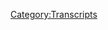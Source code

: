 {{DEFAULTSORT:
    #_TRANSCRIPT_0904:February 23, 2024
}}{{Transcript
    | title         = [[904: February 23, 2024]]
    | caption       = [https://knowledgefight.libsyn.com/904-february-23-2024 Listen to this episode on Libsyn]
    | episodeNumber = [[904: February 23, 2024|904]]
    | length        = 01:08:48
}}

{{MessageBox
    | header     = Warning: Bot Generated Content
    | text       = This transcript was automatically generated by transcription software and likely contains many mistakes and misattributions. Please check the audio for definitive quotes, attribution, and context.
    | image      = N3yvass4myg91.webp
    | imagewidth = 50px
    | id         = warning
}}

{{TranscriptBlock
    | name      = Unknown Speaker
    | timestamp = 00:00:00.000
    | text      = N-n-n-n-n-n-n-knowledgefight.
}}

{{TranscriptBlock
    | name      = Unknown Speaker
    | timestamp = 00:00:12.939
    | text      = Damn, Ed, Jordan, I am sweating.
}}

{{TranscriptBlock
    | name      = Unknown Speaker
    | timestamp = 00:00:18.160
    | text      = Knowledgefight.com, it's time to pray.
}}

{{TranscriptBlock
    | name      = Unknown Speaker
    | timestamp = 00:00:21.320
    | text      = I have great respect for knowledgefight.
}}

{{TranscriptBlock
    | name      = Unknown Speaker
    | timestamp = 00:00:23.920
    | text      = Knowledgefight.
}}

{{TranscriptBlock
    | name      = Unknown Speaker
    | timestamp = 00:00:24.920
    | text      = I'm sick of them posing as if they're the good guys, saying, we are the bad guys.
}}

{{TranscriptBlock
    | name      = Unknown Speaker
    | timestamp = 00:00:29.059
    | text      = Knowledgefight.
}}

{{TranscriptBlock
    | name      = Unknown Speaker
    | timestamp = 00:00:30.059
    | text      = Dan and Jordan.
}}

{{TranscriptBlock
    | name      = Unknown Speaker
    | timestamp = 00:00:31.059
    | text      = Knowledgefight.
}}

{{TranscriptBlock
    | name      = Unknown Speaker
    | timestamp = 00:00:32.060
    | text      = Riddle her.
}}

{{TranscriptBlock
    | name      = Unknown Speaker
    | timestamp = 00:00:33.060
    | text      = Riddle her.
}}

{{TranscriptBlock
    | name      = Unknown Speaker
    | timestamp = 00:00:34.060
    | text      = Riddle her.
}}

{{TranscriptBlock
    | name      = Unknown Speaker
    | timestamp = 00:00:35.060
    | text      = I need, I need money.
}}

{{TranscriptBlock
    | name      = Unknown Speaker
    | timestamp = 00:00:36.060
    | text      = Riddle her.
}}

{{TranscriptBlock
    | name      = Unknown Speaker
    | timestamp = 00:00:37.060
    | text      = Riddle her.
}}

{{TranscriptBlock
    | name      = Unknown Speaker
    | timestamp = 00:00:38.060
    | text      = Riddle her.
}}

{{TranscriptBlock
    | name      = Unknown Speaker
    | timestamp = 00:00:39.060
    | text      = Andy Enchanze.
}}

{{TranscriptBlock
    | name      = Unknown Speaker
    | timestamp = 00:00:40.060
    | text      = Andy Enchanze.
}}

{{TranscriptBlock
    | name      = Unknown Speaker
    | timestamp = 00:00:41.060
    | text      = Stop it.
}}

{{TranscriptBlock
    | name      = Unknown Speaker
    | timestamp = 00:00:42.060
    | text      = Andy Enchanze.
}}

{{TranscriptBlock
    | name      = Unknown Speaker
    | timestamp = 00:00:43.060
    | text      = Andy Enchanze.
}}

{{TranscriptBlock
    | name      = Unknown Speaker
    | timestamp = 00:00:44.060
    | text      = Andy Enchanze.
}}

{{TranscriptBlock
    | name      = Unknown Speaker
    | timestamp = 00:00:45.060
    | text      = It's time to pray.
}}

{{TranscriptBlock
    | name      = Unknown Speaker
    | timestamp = 00:00:46.060
    | text      = Andy Enchanze.
}}

{{TranscriptBlock
    | name      = Unknown Speaker
    | timestamp = 00:00:47.060
    | text      = You're on the air.
}}

{{TranscriptBlock
    | name      = Unknown Speaker
    | timestamp = 00:00:48.060
    | text      = Thanks for holding.
}}

{{TranscriptBlock
    | name      = Unknown Speaker
    | timestamp = 00:00:49.060
    | text      = Hello, Alex.
}}

{{TranscriptBlock
    | name      = Unknown Speaker
    | timestamp = 00:00:50.060
    | text      = I'm a Christian caller.
}}

{{TranscriptBlock
    | name      = Unknown Speaker
    | timestamp = 00:00:51.060
    | text      = I'm a huge fan.
}}

{{TranscriptBlock
    | name      = Unknown Speaker
    | timestamp = 00:00:52.060
    | text      = I love your work.
}}

{{TranscriptBlock
    | name      = Unknown Speaker
    | timestamp = 00:00:53.060
    | text      = Knowledgefight.
}}

{{TranscriptBlock
    | name      = Unknown Speaker
    | timestamp = 00:00:54.060
    | text      = N-n-n-n-n-knowledgefight.com.
}}

{{TranscriptBlock
    | name      = Unknown Speaker
    | timestamp = 00:00:55.060
    | text      = I love you.
}}

{{TranscriptBlock
    | name      = Unknown Speaker
    | timestamp = 00:00:59.060
    | text      = Hey, everybody.
}}

{{TranscriptBlock
    | name      = Unknown Speaker
    | timestamp = 00:01:00.060
    | text      = Welcome back to Knowledgefight.
}}

{{TranscriptBlock
    | name      = Unknown Speaker
    | timestamp = 00:01:01.060
    | text      = I'm Dan.
}}

{{TranscriptBlock
    | name      = Unknown Speaker
    | timestamp = 00:01:02.060
    | text      = I'm Jordan.
}}

{{TranscriptBlock
    | name      = Unknown Speaker
    | timestamp = 00:01:03.060
    | text      = We're a couple dudes.
}}

{{TranscriptBlock
    | name      = Unknown Speaker
    | timestamp = 00:01:04.060
    | text      = Sit around, worship at the altar of Selene, and talk a little bit about Alex Jones.
}}

{{TranscriptBlock
    | name      = Unknown Speaker
    | timestamp = 00:01:06.060
    | text      = Oh, indeed we are, Dan.
}}

{{TranscriptBlock
    | name      = Unknown Speaker
    | timestamp = 00:01:07.060
    | text      = Jordan.
}}

{{TranscriptBlock
    | name      = Unknown Speaker
    | timestamp = 00:01:08.060
    | text      = Dan.
}}

{{TranscriptBlock
    | name      = Unknown Speaker
    | timestamp = 00:01:09.060
    | text      = Jordan.
}}

{{TranscriptBlock
    | name      = Unknown Speaker
    | timestamp = 00:01:10.060
    | text      = I have a quick question for you.
}}

{{TranscriptBlock
    | name      = Unknown Speaker
    | timestamp = 00:01:11.060
    | text      = What's up?
}}

{{TranscriptBlock
    | name      = Unknown Speaker
    | timestamp = 00:01:12.060
    | text      = What's your bright spot today, buddy?
}}

{{TranscriptBlock
    | name      = Unknown Speaker
    | timestamp = 00:01:13.060
    | text      = Here you go.
}}

{{TranscriptBlock
    | name      = Unknown Speaker
    | timestamp = 00:01:14.060
    | text      = My bright spot is very obviously Final Fantasy VII Rebirth coming out on Thursday.
}}

{{TranscriptBlock
    | name      = Unknown Speaker
    | timestamp = 00:01:19.060
    | text      = I mean, it's, this is life altering.
}}

{{TranscriptBlock
    | name      = Unknown Speaker
    | timestamp = 00:01:22.060
    | text      = It is.
}}

{{TranscriptBlock
    | name      = Unknown Speaker
    | timestamp = 00:01:23.060
    | text      = It is.
}}

{{TranscriptBlock
    | name      = Unknown Speaker
    | timestamp = 00:01:24.060
    | text      = You've been waiting for this for 20 odd years.
}}

{{TranscriptBlock
    | name      = Unknown Speaker
    | timestamp = 00:01:26.060
    | text      = Well, I mean, the remake was essentially sticking together with the story, adhering to it closely
}}

{{TranscriptBlock
    | name      = Unknown Speaker
    | timestamp = 00:01:33.060
    | text      = while, you know, opening up the reality that we're going to change.
}}

{{TranscriptBlock
    | name      = Unknown Speaker
    | timestamp = 00:01:37.060
    | text      = This is when it finally goes off on its own storyline, the rebirth.
}}

{{TranscriptBlock
    | name      = Unknown Speaker
    | timestamp = 00:01:41.060
    | text      = Oh, so it won't follow it so tightly.
}}

{{TranscriptBlock
    | name      = Unknown Speaker
    | timestamp = 00:01:44.060
    | text      = It won't.
}}

{{TranscriptBlock
    | name      = Unknown Speaker
    | timestamp = 00:01:45.060
    | text      = There might be even a moment that fans are fully aware of.
}}

{{TranscriptBlock
    | name      = Unknown Speaker
    | timestamp = 00:01:49.060
    | text      = Sure, I even know what you're talking about.
}}

{{TranscriptBlock
    | name      = Unknown Speaker
    | timestamp = 00:01:50.060
    | text      = Yeah, that might not happen, but nobody knows.
}}

{{TranscriptBlock
    | name      = Unknown Speaker
    | timestamp = 00:01:52.060
    | text      = I mean, everybody knows.
}}

{{TranscriptBlock
    | name      = Unknown Speaker
    | timestamp = 00:01:53.060
    | text      = I feel like everyone's going to riot if it does, or doesn't.
}}

{{TranscriptBlock
    | name      = Unknown Speaker
    | timestamp = 00:01:56.060
    | text      = Or doesn't, yeah.
}}

{{TranscriptBlock
    | name      = Unknown Speaker
    | timestamp = 00:01:57.060
    | text      = Either way, you've screwed it for someone.
}}

{{TranscriptBlock
    | name      = Unknown Speaker
    | timestamp = 00:01:59.060
    | text      = Yeah.
}}

{{TranscriptBlock
    | name      = Unknown Speaker
    | timestamp = 00:02:00.060
    | text      = It is the last Jedi of choices to make in Final Fantasy VII.
}}

{{TranscriptBlock
    | name      = Unknown Speaker
    | timestamp = 00:02:04.060
    | text      = Well, it's very exciting for you.
}}

{{TranscriptBlock
    | name      = Unknown Speaker
    | timestamp = 00:02:06.060
    | text      = I'm happy for you.
}}

{{TranscriptBlock
    | name      = Unknown Speaker
    | timestamp = 00:02:07.060
    | text      = You know, it's always, you know, I feel like it would be like for me how I would feel if
}}

{{TranscriptBlock
    | name      = Unknown Speaker
    | timestamp = 00:02:12.060
    | text      = a new Donkey Kong Country came out.
}}

{{TranscriptBlock
    | name      = Unknown Speaker
    | timestamp = 00:02:14.060
    | text      = Yeah, yeah.
}}

{{TranscriptBlock
    | name      = Unknown Speaker
    | timestamp = 00:02:15.060
    | text      = There's a level of excitement that everybody just needs to respect and be like, hey, you're
}}

{{TranscriptBlock
    | name      = Unknown Speaker
    | timestamp = 00:02:19.060
    | text      = going to be on one for a bit, and that's okay.
}}

{{TranscriptBlock
    | name      = Unknown Speaker
    | timestamp = 00:02:21.060
    | text      = It is going to be a while.
}}

{{TranscriptBlock
    | name      = Unknown Speaker
    | timestamp = 00:02:23.060
    | text      = It is going to be a while.
}}

{{TranscriptBlock
    | name      = Unknown Speaker
    | timestamp = 00:02:24.060
    | text      = It's always interesting, too, because, you know, whenever you've played the, I even tried
}}

{{TranscriptBlock
    | name      = Unknown Speaker
    | timestamp = 00:02:29.060
    | text      = speedrunning FF7, so the story I know by heart, you know, to an extent of like being able
}}

{{TranscriptBlock
    | name      = Unknown Speaker
    | timestamp = 00:02:35.060
    | text      = to recite lines and shit.
}}

{{TranscriptBlock
    | name      = Unknown Speaker
    | timestamp = 00:02:37.060
    | text      = So to have a new take on it is like a little fan fiction and a little bit of a, ooh, ooh,
}}

{{TranscriptBlock
    | name      = Unknown Speaker
    | timestamp = 00:02:42.060
    | text      = what canon might available now?
}}

{{TranscriptBlock
    | name      = Unknown Speaker
    | timestamp = 00:02:44.060
    | text      = Yeah, it's fun.
}}

{{TranscriptBlock
    | name      = Unknown Speaker
    | timestamp = 00:02:45.060
    | text      = Sweet.
}}

{{TranscriptBlock
    | name      = Unknown Speaker
    | timestamp = 00:02:46.060
    | text      = Yeah, absolutely.
}}

{{TranscriptBlock
    | name      = Unknown Speaker
    | timestamp = 00:02:47.060
    | text      = Wow.
}}

{{TranscriptBlock
    | name      = Unknown Speaker
    | timestamp = 00:02:48.060
    | text      = Yeah.
}}

{{TranscriptBlock
    | name      = Unknown Speaker
    | timestamp = 00:02:49.060
    | text      = How about you?
}}

{{TranscriptBlock
    | name      = Unknown Speaker
    | timestamp = 00:02:50.060
    | text      = I guess my bright spot is we just went and got brunch and that was nice, but it wasn't
}}

{{TranscriptBlock
    | name      = Unknown Speaker
    | timestamp = 00:02:53.060
    | text      = brunch.
}}

{{TranscriptBlock
    | name      = Unknown Speaker
    | timestamp = 00:02:54.060
    | text      = It was not.
}}

{{TranscriptBlock
    | name      = Unknown Speaker
    | timestamp = 00:02:55.060
    | text      = We didn't have brunch, but I got some mac and cheese.
}}

{{TranscriptBlock
    | name      = Unknown Speaker
    | timestamp = 00:02:56.060
    | text      = It was good.
}}

{{TranscriptBlock
    | name      = Unknown Speaker
    | timestamp = 00:02:57.060
    | text      = Yeah, it was nice to go get a little meal.
}}

{{TranscriptBlock
    | name      = Unknown Speaker
    | timestamp = 00:02:59.060
    | text      = It's always nice.
}}

{{TranscriptBlock
    | name      = Unknown Speaker
    | timestamp = 00:03:00.060
    | text      = So anyway, Jordan, today.
}}

{{TranscriptBlock
    | name      = Unknown Speaker
    | timestamp = 00:03:01.060
    | text      = Yes.
}}

{{TranscriptBlock
    | name      = Unknown Speaker
    | timestamp = 00:03:02.060
    | text      = Good bright spot.
}}

{{TranscriptBlock
    | name      = Unknown Speaker
    | timestamp = 00:03:03.060
    | text      = It was a nice time.
}}

{{TranscriptBlock
    | name      = Unknown Speaker
    | timestamp = 00:03:04.060
    | text      = It was good.
}}

{{TranscriptBlock
    | name      = Unknown Speaker
    | timestamp = 00:03:05.060
    | text      = So today we have an episode to go over.
}}

{{TranscriptBlock
    | name      = Unknown Speaker
    | timestamp = 00:03:07.060
    | text      = We're not going to hit all the beats of this episode.
}}

{{TranscriptBlock
    | name      = Unknown Speaker
    | timestamp = 00:03:10.060
    | text      = I'm going to say that in advance.
}}

{{TranscriptBlock
    | name      = Unknown Speaker
    | timestamp = 00:03:11.060
    | text      = We're going to skip over a little bit of stuff because, you know, this is more of a bulletin.
}}

{{TranscriptBlock
    | name      = Unknown Speaker
    | timestamp = 00:03:17.060
    | text      = Right.
}}

{{TranscriptBlock
    | name      = Unknown Speaker
    | timestamp = 00:03:18.060
    | text      = So we're going to kind of get this, something happens and it really, really feel like we
}}

{{TranscriptBlock
    | name      = Unknown Speaker
    | timestamp = 00:03:22.060
    | text      = need to chime in.
}}

{{TranscriptBlock
    | name      = Unknown Speaker
    | timestamp = 00:03:23.060
    | text      = I need your take on some things.
}}

{{TranscriptBlock
    | name      = Unknown Speaker
    | timestamp = 00:03:25.060
    | text      = Sure.
}}

{{TranscriptBlock
    | name      = Unknown Speaker
    | timestamp = 00:03:26.060
    | text      = And so we'll go down to business on that, talking about a lot of what happened last
}}

{{TranscriptBlock
    | name      = Unknown Speaker
    | timestamp = 00:03:30.060
    | text      = Friday on February 23rd.
}}

{{TranscriptBlock
    | name      = Unknown Speaker
    | timestamp = 00:03:32.060
    | text      = But before we get to the business of this, let's take a little moment to say hello to
}}

{{TranscriptBlock
    | name      = Unknown Speaker
    | timestamp = 00:03:37.060
    | text      = some new wonks.
}}

{{TranscriptBlock
    | name      = Unknown Speaker
    | timestamp = 00:03:38.060
    | text      = Oh, that's a great idea.
}}

{{TranscriptBlock
    | name      = Unknown Speaker
    | timestamp = 00:03:39.060
    | text      = So first, Kevin Mag.
}}

{{TranscriptBlock
    | name      = Unknown Speaker
    | timestamp = 00:03:40.060
    | text      = Thank you so much.
}}

{{TranscriptBlock
    | name      = Unknown Speaker
    | timestamp = 00:03:41.060
    | text      = You are now a policy wonk.
}}

{{TranscriptBlock
    | name      = Unknown Speaker
    | timestamp = 00:03:42.060
    | text      = I'm a policy wonk.
}}

{{TranscriptBlock
    | name      = Unknown Speaker
    | timestamp = 00:03:43.060
    | text      = Thank you very much.
}}

{{TranscriptBlock
    | name      = Unknown Speaker
    | timestamp = 00:03:44.060
    | text      = Thank you.
}}

{{TranscriptBlock
    | name      = Unknown Speaker
    | timestamp = 00:03:45.060
    | text      = Next, Ric Flair woos in the distance.
}}

{{TranscriptBlock
    | name      = Unknown Speaker
    | timestamp = 00:03:46.060
    | text      = Thank you so much.
}}

{{TranscriptBlock
    | name      = Unknown Speaker
    | timestamp = 00:03:47.060
    | text      = You are now a policy wonk.
}}

{{TranscriptBlock
    | name      = Unknown Speaker
    | timestamp = 00:03:48.060
    | text      = I'm a policy wonk.
}}

{{TranscriptBlock
    | name      = Unknown Speaker
    | timestamp = 00:03:49.060
    | text      = Thank you very much.
}}

{{TranscriptBlock
    | name      = Unknown Speaker
    | timestamp = 00:03:51.060
    | text      = Next, for John and Eli, keeping it blue in a very red South Dakota.
}}

{{TranscriptBlock
    | name      = Unknown Speaker
    | timestamp = 00:03:55.060
    | text      = Thank you so much.
}}

{{TranscriptBlock
    | name      = Unknown Speaker
    | timestamp = 00:03:56.060
    | text      = You are now a policy wonk.
}}

{{TranscriptBlock
    | name      = Unknown Speaker
    | timestamp = 00:03:57.060
    | text      = I'm a policy wonk.
}}

{{TranscriptBlock
    | name      = Unknown Speaker
    | timestamp = 00:03:58.060
    | text      = Thank you very much.
}}

{{TranscriptBlock
    | name      = Unknown Speaker
    | timestamp = 00:03:59.060
    | text      = Thank you.
}}

{{TranscriptBlock
    | name      = Unknown Speaker
    | timestamp = 00:04:00.060
    | text      = Next, Michelle from St. Louis has a special interest in the show Bonanza.
}}

{{TranscriptBlock
    | name      = Unknown Speaker
    | timestamp = 00:04:03.060
    | text      = That show is incredibly woke.
}}

{{TranscriptBlock
    | name      = Unknown Speaker
    | timestamp = 00:04:04.060
    | text      = Thank you so much.
}}

{{TranscriptBlock
    | name      = Unknown Speaker
    | timestamp = 00:04:05.060
    | text      = You are now a policy wonk.
}}

{{TranscriptBlock
    | name      = Unknown Speaker
    | timestamp = 00:04:06.060
    | text      = I'm a policy wonk.
}}

{{TranscriptBlock
    | name      = Unknown Speaker
    | timestamp = 00:04:07.060
    | text      = Thank you very much.
}}

{{TranscriptBlock
    | name      = Unknown Speaker
    | timestamp = 00:04:08.060
    | text      = I don't know.
}}

{{TranscriptBlock
    | name      = Unknown Speaker
    | timestamp = 00:04:09.060
    | text      = Most of my Bonanza knowledge comes from Bonanas for Bonanas.
}}

{{TranscriptBlock
    | name      = Unknown Speaker
    | timestamp = 00:04:12.060
    | text      = I feel like it doesn't seem that woke.
}}

{{TranscriptBlock
    | name      = Unknown Speaker
    | timestamp = 00:04:14.060
    | text      = Every time I hear him say, hop, sing, I go, not good.
}}

{{TranscriptBlock
    | name      = Unknown Speaker
    | timestamp = 00:04:20.060
    | text      = Troublesome.
}}

{{TranscriptBlock
    | name      = Unknown Speaker
    | timestamp = 00:04:21.060
    | text      = Treatment of women, a little bit iffy.
}}

{{TranscriptBlock
    | name      = Unknown Speaker
    | timestamp = 00:04:22.060
    | text      = Not great.
}}

{{TranscriptBlock
    | name      = Unknown Speaker
    | timestamp = 00:04:23.060
    | text      = Not great.
}}

{{TranscriptBlock
    | name      = Unknown Speaker
    | timestamp = 00:04:24.060
    | text      = Well, they're mostly dead.
}}

{{TranscriptBlock
    | name      = Unknown Speaker
    | timestamp = 00:04:25.060
    | text      = That's what I found out through the show.
}}

{{TranscriptBlock
    | name      = Unknown Speaker
    | timestamp = 00:04:27.060
    | text      = So next, Eddie V says, thank you so much, and how about that infinite wealth, eh?
}}

{{TranscriptBlock
    | name      = Unknown Speaker
    | timestamp = 00:04:31.060
    | text      = Thank you so much.
}}

{{TranscriptBlock
    | name      = Unknown Speaker
    | timestamp = 00:04:32.060
    | text      = You are now a policy wonk.
}}

{{TranscriptBlock
    | name      = Unknown Speaker
    | timestamp = 00:04:33.060
    | text      = I'm a policy wonk.
}}

{{TranscriptBlock
    | name      = Unknown Speaker
    | timestamp = 00:04:34.060
    | text      = Thank you very much.
}}

{{TranscriptBlock
    | name      = Unknown Speaker
    | timestamp = 00:04:35.060
    | text      = Thank you.
}}

{{TranscriptBlock
    | name      = Unknown Speaker
    | timestamp = 00:04:36.060
    | text      = I had a bit of fun.
}}

{{TranscriptBlock
    | name      = Unknown Speaker
    | timestamp = 00:04:37.060
    | text      = I think the game seems to have third act problems that has made it so I have a difficulty completing
}}

{{TranscriptBlock
    | name      = Unknown Speaker
    | timestamp = 00:04:41.060
    | text      = the game.
}}

{{TranscriptBlock
    | name      = Unknown Speaker
    | timestamp = 00:04:42.060
    | text      = I haven't finished it.
}}

{{TranscriptBlock
    | name      = Unknown Speaker
    | timestamp = 00:04:43.060
    | text      = I think the culture in 2024 has third act problems.
}}

{{TranscriptBlock
    | name      = Unknown Speaker
    | timestamp = 00:04:46.060
    | text      = Yeah.
}}

{{TranscriptBlock
    | name      = Unknown Speaker
    | timestamp = 00:04:47.060
    | text      = Yeah.
}}

{{TranscriptBlock
    | name      = Unknown Speaker
    | timestamp = 00:04:48.060
    | text      = Oh, well.
}}

{{TranscriptBlock
    | name      = Unknown Speaker
    | timestamp = 00:04:49.060
    | text      = I enjoyed it while I enjoyed it.
}}

{{TranscriptBlock
    | name      = Unknown Speaker
    | timestamp = 00:04:50.060
    | text      = I think it was fantastic at the beginning and middle, and then towards the end, I've
}}

{{TranscriptBlock
    | name      = Unknown Speaker
    | timestamp = 00:04:53.379
    | text      = just sort of trailed off.
}}

{{TranscriptBlock
    | name      = Unknown Speaker
    | timestamp = 00:04:55.180
    | text      = You know, I've never been rewarded for waving to people while walking down the street before.
}}

{{TranscriptBlock
    | name      = Unknown Speaker
    | timestamp = 00:05:00.579
    | text      = That was a lot of fun.
}}

{{TranscriptBlock
    | name      = Unknown Speaker
    | timestamp = 00:05:01.579
    | text      = That was spectacular.
}}

{{TranscriptBlock
    | name      = Unknown Speaker
    | timestamp = 00:05:02.579
    | text      = That was.
}}

{{TranscriptBlock
    | name      = Unknown Speaker
    | timestamp = 00:05:03.579
    | text      = If that's all I got out of it.
}}

{{TranscriptBlock
    | name      = Unknown Speaker
    | timestamp = 00:05:04.860
    | text      = And befriending chickens.
}}

{{TranscriptBlock
    | name      = Unknown Speaker
    | timestamp = 00:05:05.860
    | text      = Fantastic.
}}

{{TranscriptBlock
    | name      = Unknown Speaker
    | timestamp = 00:05:06.860
    | text      = Yeah.
}}

{{TranscriptBlock
    | name      = Unknown Speaker
    | timestamp = 00:05:07.860
    | text      = Absolutely.
}}

{{TranscriptBlock
    | name      = Unknown Speaker
    | timestamp = 00:05:08.860
    | text      = Good times.
}}

{{TranscriptBlock
    | name      = Unknown Speaker
    | timestamp = 00:05:09.860
    | text      = Yeah.
}}

{{TranscriptBlock
    | name      = Unknown Speaker
    | timestamp = 00:05:10.860
    | text      = We got a technocrat next, Jordan, so thank you so much, too.
}}

{{TranscriptBlock
    | name      = Unknown Speaker
    | timestamp = 00:05:11.860
    | text      = I'm sweating in this demon feast.
}}

{{TranscriptBlock
    | name      = Unknown Speaker
    | timestamp = 00:05:12.860
    | text      = You're the best, Joel.
}}

{{TranscriptBlock
    | name      = Unknown Speaker
    | timestamp = 00:05:13.860
    | text      = Thank you so much.
}}

{{TranscriptBlock
    | name      = Unknown Speaker
    | timestamp = 00:05:14.860
    | text      = You are now a technocrat.
}}

{{TranscriptBlock
    | name      = Unknown Speaker
    | timestamp = 00:05:15.860
    | text      = I'm a policy wonk.
}}

{{TranscriptBlock
    | name      = Unknown Speaker
    | timestamp = 00:05:16.860
    | text      = Four stars.
}}

{{TranscriptBlock
    | name      = Unknown Speaker
    | timestamp = 00:05:17.860
    | text      = Go home to your mother and tell her you're brilliant.
}}

{{TranscriptBlock
    | name      = Unknown Speaker
    | timestamp = 00:05:20.860
    | text      = Someone, someone sodomite sent me a bucket of poop.
}}

{{TranscriptBlock
    | name      = Unknown Speaker
    | timestamp = 00:05:23.860
    | text      = Daddy shark.
}}

{{TranscriptBlock
    | name      = Unknown Speaker
    | timestamp = 00:05:24.860
    | text      = Bomp, bomp, bomp, bomp, bomp.
}}

{{TranscriptBlock
    | name      = Unknown Speaker
    | timestamp = 00:05:25.860
    | text      = Jar Jar Binks has a Caribbean black accent.
}}

{{TranscriptBlock
    | name      = Unknown Speaker
    | timestamp = 00:05:30.100
    | text      = He's a loser little, little titty baby.
}}

{{TranscriptBlock
    | name      = Unknown Speaker
    | timestamp = 00:05:33.180
    | text      = I don't want to hate black people.
}}

{{TranscriptBlock
    | name      = Unknown Speaker
    | timestamp = 00:05:34.819
    | text      = I renounce Jesus Christ.
}}

{{TranscriptBlock
    | name      = Unknown Speaker
    | timestamp = 00:05:36.060
    | text      = Thank you so much.
}}

{{TranscriptBlock
    | name      = Unknown Speaker
    | timestamp = 00:05:37.060
    | text      = Yes.
}}

{{TranscriptBlock
    | name      = Unknown Speaker
    | timestamp = 00:05:38.060
    | text      = Thank you very much.
}}

{{TranscriptBlock
    | name      = Unknown Speaker
    | timestamp = 00:05:39.060
    | text      = In this episode, Alex comes in and he is, woo hoo hoo, happy.
}}

{{TranscriptBlock
    | name      = Unknown Speaker
    | timestamp = 00:05:43.420
    | text      = He's happy.
}}

{{TranscriptBlock
    | name      = Unknown Speaker
    | timestamp = 00:05:44.420
    | text      = Victory.
}}

{{TranscriptBlock
    | name      = Unknown Speaker
    | timestamp = 00:05:45.420
    | text      = Victory.
}}

{{TranscriptBlock
    | name      = Unknown Speaker
    | timestamp = 00:05:46.420
    | text      = Victory.
}}

{{TranscriptBlock
    | name      = Unknown Speaker
    | timestamp = 00:05:47.420
    | text      = Victory.
}}

{{TranscriptBlock
    | name      = Unknown Speaker
    | timestamp = 00:05:48.420
    | text      = Victory.
}}

{{TranscriptBlock
    | name      = Unknown Speaker
    | timestamp = 00:05:49.420
    | text      = How is that possible?
}}

{{TranscriptBlock
    | name      = Unknown Speaker
    | timestamp = 00:05:50.420
    | text      = Across the board in victories.
}}

{{TranscriptBlock
    | name      = Unknown Speaker
    | timestamp = 00:05:51.420
    | text      = I feel like that is absolutely not possible.
}}

{{TranscriptBlock
    | name      = Unknown Speaker
    | timestamp = 00:05:52.420
    | text      = It's, well, he gets into why he's in this mood, and it turns out there's some promising
}}

{{TranscriptBlock
    | name      = Unknown Speaker
    | timestamp = 00:05:56.699
    | text      = poll numbers for Trump, and so Alex declares that Trump is going to win in a landslide
}}

{{TranscriptBlock
    | name      = Unknown Speaker
    | timestamp = 00:06:00.660
    | text      = that we haven't seen the likes of since George Washington.
}}

{{TranscriptBlock
    | name      = Unknown Speaker
    | timestamp = 00:06:03.899
    | text      = Fair enough.
}}

{{TranscriptBlock
    | name      = Unknown Speaker
    | timestamp = 00:06:04.899
    | text      = So that's great.
}}

{{TranscriptBlock
    | name      = Unknown Speaker
    | timestamp = 00:06:05.899
    | text      = All right.
}}

{{TranscriptBlock
    | name      = Unknown Speaker
    | timestamp = 00:06:06.899
    | text      = So everybody hates the fucking New World Order.
}}

{{TranscriptBlock
    | name      = Unknown Speaker
    | timestamp = 00:06:09.459
    | text      = That is true.
}}

{{TranscriptBlock
    | name      = Unknown Speaker
    | timestamp = 00:06:10.459
    | text      = And so Alex tells the story of him going to Hawaii, which we know was him going-
}}

{{TranscriptBlock
    | name      = Unknown Speaker
    | timestamp = 00:06:15.620
    | text      = Spying on Bill Gates' house, right?
}}

{{TranscriptBlock
    | name      = Unknown Speaker
    | timestamp = 00:06:17.019
    | text      = He said he was on a work trip.
}}

{{TranscriptBlock
    | name      = Unknown Speaker
    | timestamp = 00:06:18.300
    | text      = Or Zuckerberg.
}}

{{TranscriptBlock
    | name      = Unknown Speaker
    | timestamp = 00:06:19.300
    | text      = Zuckerberg.
}}

{{TranscriptBlock
    | name      = Unknown Speaker
    | timestamp = 00:06:20.300
    | text      = Zuckerberg, yeah.
}}

{{TranscriptBlock
    | name      = Unknown Speaker
    | timestamp = 00:06:21.300
    | text      = He said he was going on a work trip.
}}

{{TranscriptBlock
    | name      = Unknown Speaker
    | timestamp = 00:06:22.300
    | text      = Right.
}}

{{TranscriptBlock
    | name      = Unknown Speaker
    | timestamp = 00:06:23.300
    | text      = That was the excuse for going to Hawaii.
}}

{{TranscriptBlock
    | name      = Unknown Speaker
    | timestamp = 00:06:24.300
    | text      = Of course.
}}

{{TranscriptBlock
    | name      = Unknown Speaker
    | timestamp = 00:06:25.300
    | text      = But in this telling of it, he retells the story, and it was a family vacation.
}}

{{TranscriptBlock
    | name      = Unknown Speaker
    | timestamp = 00:06:27.459
    | text      = Oh, he was.
}}

{{TranscriptBlock
    | name      = Unknown Speaker
    | timestamp = 00:06:28.959
    | text      = And some weirdo just came up to him and was like, hey, I work at Zuckerberg's compound.
}}

{{TranscriptBlock
    | name      = Unknown Speaker
    | timestamp = 00:06:32.180
    | text      = And so then this guy told him stuff about Zuckerberg's compound on how much everybody
}}

{{TranscriptBlock
    | name      = Unknown Speaker
    | timestamp = 00:06:36.540
    | text      = hates Zuckerberg.
}}

{{TranscriptBlock
    | name      = Unknown Speaker
    | timestamp = 00:06:37.540
    | text      = All right.
}}

{{TranscriptBlock
    | name      = Unknown Speaker
    | timestamp = 00:06:38.540
    | text      = And so that turned it into a work trip, apparently.
}}

{{TranscriptBlock
    | name      = Unknown Speaker
    | timestamp = 00:06:40.420
    | text      = That should be immediately disqualifying.
}}

{{TranscriptBlock
    | name      = Unknown Speaker
    | timestamp = 00:06:42.860
    | text      = If you are an InfoWars listener, it shouldn't be about politics.
}}

{{TranscriptBlock
    | name      = Unknown Speaker
    | timestamp = 00:06:46.100
    | text      = It shouldn't be about anything.
}}

{{TranscriptBlock
    | name      = Unknown Speaker
    | timestamp = 00:06:47.699
    | text      = You should still agree with Alex if your heart desires.
}}

{{TranscriptBlock
    | name      = Unknown Speaker
    | timestamp = 00:06:50.779
    | text      = But the moment you found out he was lying about it being a work trip?
}}

{{TranscriptBlock
    | name      = Unknown Speaker
    | timestamp = 00:06:53.680
    | text      = Fuck that guy.
}}

{{TranscriptBlock
    | name      = Unknown Speaker
    | timestamp = 00:06:54.680
    | text      = Well- I'm out of here.
}}

{{TranscriptBlock
    | name      = Unknown Speaker
    | timestamp = 00:06:55.680
    | text      = I feel like a lot of people can identify with that.
}}

{{TranscriptBlock
    | name      = Unknown Speaker
    | timestamp = 00:06:58.899
    | text      = Sure.
}}

{{TranscriptBlock
    | name      = Unknown Speaker
    | timestamp = 00:06:59.899
    | text      = Scam and work time.
}}

{{TranscriptBlock
    | name      = Unknown Speaker
    | timestamp = 00:07:00.899
    | text      = You know, trying to deduct things that maybe aren't deductible.
}}

{{TranscriptBlock
    | name      = Unknown Speaker
    | timestamp = 00:07:04.180
    | text      = I think people can relate.
}}

{{TranscriptBlock
    | name      = Unknown Speaker
    | timestamp = 00:07:05.339
    | text      = Fair.
}}

{{TranscriptBlock
    | name      = Unknown Speaker
    | timestamp = 00:07:06.339
    | text      = All the people.
}}

{{TranscriptBlock
    | name      = Unknown Speaker
    | timestamp = 00:07:07.339
    | text      = Yeah.
}}

{{TranscriptBlock
    | name      = Unknown Speaker
    | timestamp = 00:07:08.339
    | text      = They want to kill Zuckerberg.
}}

{{TranscriptBlock
    | name      = Unknown Speaker
    | timestamp = 00:07:09.339
    | text      = They're going to kill him in that hole.
}}

{{TranscriptBlock
    | name      = Unknown Speaker
    | timestamp = 00:07:10.339
    | text      = Okay.
}}

{{TranscriptBlock
    | name      = Unknown Speaker
    | timestamp = 00:07:11.339
    | text      = Okay.
}}

{{TranscriptBlock
    | name      = Unknown Speaker
    | timestamp = 00:07:12.339
    | text      = If when the shit goes down, they're going to get him.
}}

{{TranscriptBlock
    | name      = Unknown Speaker
    | timestamp = 00:07:13.339
    | text      = Shit.
}}

{{TranscriptBlock
    | name      = Unknown Speaker
    | timestamp = 00:07:14.339
    | text      = We're all getting on boats to Hawaii.
}}

{{TranscriptBlock
    | name      = Unknown Speaker
    | timestamp = 00:07:15.339
    | text      = And it turns out this probably is a big part of Alex's great mood, is that everyone keeps
}}

{{TranscriptBlock
    | name      = Unknown Speaker
    | timestamp = 00:07:18.500
    | text      = telling him they want to kill Alex's enemies.
}}

{{TranscriptBlock
    | name      = Unknown Speaker
    | timestamp = 00:07:21.220
    | text      = Okay.
}}

{{TranscriptBlock
    | name      = Unknown Speaker
    | timestamp = 00:07:22.220
    | text      = New World Order, you are completely screwed.
}}

{{TranscriptBlock
    | name      = Unknown Speaker
    | timestamp = 00:07:25.699
    | text      = And you know why they all want to kill you?
}}

{{TranscriptBlock
    | name      = Unknown Speaker
    | timestamp = 00:07:28.019
    | text      = They know you released the virus.
}}

{{TranscriptBlock
    | name      = Unknown Speaker
    | timestamp = 00:07:30.420
    | text      = They know you're driving up the prices.
}}

{{TranscriptBlock
    | name      = Unknown Speaker
    | timestamp = 00:07:32.160
    | text      = They know you hate everybody.
}}

{{TranscriptBlock
    | name      = Unknown Speaker
    | timestamp = 00:07:33.300
    | text      = They know you treat everybody like crap.
}}

{{TranscriptBlock
    | name      = Unknown Speaker
    | timestamp = 00:07:35.779
    | text      = They recognize you as the enemy.
}}

{{TranscriptBlock
    | name      = Unknown Speaker
    | timestamp = 00:07:40.660
    | text      = And it's the same thing all over the world.
}}

{{TranscriptBlock
    | name      = Unknown Speaker
    | timestamp = 00:07:43.500
    | text      = Everybody hates Klaus Schwab.
}}

{{TranscriptBlock
    | name      = Unknown Speaker
    | timestamp = 00:07:45.579
    | text      = Everybody hates Bill Gates.
}}

{{TranscriptBlock
    | name      = Unknown Speaker
    | timestamp = 00:07:47.540
    | text      = Everybody hates Justin Trudeau.
}}

{{TranscriptBlock
    | name      = Unknown Speaker
    | timestamp = 00:07:49.220
    | text      = Anybody with a brain hates Barack Obama.
}}

{{TranscriptBlock
    | name      = Unknown Speaker
    | timestamp = 00:07:51.220
    | text      = It's over.
}}

{{TranscriptBlock
    | name      = Unknown Speaker
    | timestamp = 00:07:52.339
    | text      = Do you understand that I can't walk down the street without people pulling over and telling
}}

{{TranscriptBlock
    | name      = Unknown Speaker
    | timestamp = 00:07:57.300
    | text      = me they want to kill you?
}}

{{TranscriptBlock
    | name      = Unknown Speaker
    | timestamp = 00:08:01.259
    | text      = Pulling over?
}}

{{TranscriptBlock
    | name      = Unknown Speaker
    | timestamp = 00:08:02.259
    | text      = That's what the public really tells me.
}}

{{TranscriptBlock
    | name      = Unknown Speaker
    | timestamp = 00:08:03.259
    | text      = And I go, no, no, no.
}}

{{TranscriptBlock
    | name      = Unknown Speaker
    | timestamp = 00:08:04.259
    | text      = We're going to fix this peacefully.
}}

{{TranscriptBlock
    | name      = Unknown Speaker
    | timestamp = 00:08:05.259
    | text      = No, no, no, no.
}}

{{TranscriptBlock
    | name      = Unknown Speaker
    | timestamp = 00:08:06.259
    | text      = Wait, why are you saying that?
}}

{{TranscriptBlock
    | name      = Unknown Speaker
    | timestamp = 00:08:08.060
    | text      = Two people pulling over.
}}

{{TranscriptBlock
    | name      = Unknown Speaker
    | timestamp = 00:08:09.420
    | text      = And try to pull on heartstrings and make it look like we're violent to head that off.
}}

{{TranscriptBlock
    | name      = Unknown Speaker
    | timestamp = 00:08:12.779
    | text      = That's why we don't want to do that.
}}

{{TranscriptBlock
    | name      = Unknown Speaker
    | timestamp = 00:08:13.779
    | text      = You don't sound violent.
}}

{{TranscriptBlock
    | name      = Unknown Speaker
    | timestamp = 00:08:14.779
    | text      = We're going to win politically, but they'll probably push it in a full armed revolt and
}}

{{TranscriptBlock
    | name      = Unknown Speaker
    | timestamp = 00:08:20.160
    | text      = conflict and then fine.
}}

{{TranscriptBlock
    | name      = Unknown Speaker
    | timestamp = 00:08:21.699
    | text      = Wait, they'll push it into a full armed revolt and conflict.
}}

{{TranscriptBlock
    | name      = Unknown Speaker
    | timestamp = 00:08:24.060
    | text      = But do what they're going to do.
}}

{{TranscriptBlock
    | name      = Unknown Speaker
    | timestamp = 00:08:26.060
    | text      = They're going to cut the power.
}}

{{TranscriptBlock
    | name      = Unknown Speaker
    | timestamp = 00:08:28.899
    | text      = Ah, yes.
}}

{{TranscriptBlock
    | name      = Unknown Speaker
    | timestamp = 00:08:29.899
    | text      = So, yeah, I mean, his people don't, like, they don't sound violent.
}}

{{TranscriptBlock
    | name      = Unknown Speaker
    | timestamp = 00:08:34.059
    | text      = They just pull over in their vehicles and yell, hey, I want to kill Klaus Schwab and
}}

{{TranscriptBlock
    | name      = Unknown Speaker
    | timestamp = 00:08:38.019
    | text      = Alex.
}}

{{TranscriptBlock
    | name      = Unknown Speaker
    | timestamp = 00:08:39.019
    | text      = That doesn't sound like people who are, you know, kind of primarily motivated by violent
}}

{{TranscriptBlock
    | name      = Unknown Speaker
    | timestamp = 00:08:42.340
    | text      = fantasies.
}}

{{TranscriptBlock
    | name      = Unknown Speaker
    | timestamp = 00:08:43.340
    | text      = Now I'm going to throw this out at you.
}}

{{TranscriptBlock
    | name      = Unknown Speaker
    | timestamp = 00:08:44.980
    | text      = Yes.
}}

{{TranscriptBlock
    | name      = Unknown Speaker
    | timestamp = 00:08:45.980
    | text      = Okay.
}}

{{TranscriptBlock
    | name      = Unknown Speaker
    | timestamp = 00:08:46.980
    | text      = If you're saying my people are pulling their cars over to tell me how murderous they are.
}}

{{TranscriptBlock
    | name      = Unknown Speaker
    | timestamp = 00:08:53.379
    | text      = But they're not violent.
}}

{{TranscriptBlock
    | name      = Unknown Speaker
    | timestamp = 00:08:54.379
    | text      = And then you tell me that they, as in the other people, are going to start a conflict.
}}

{{TranscriptBlock
    | name      = Unknown Speaker
    | timestamp = 00:09:00.340
    | text      = Sure.
}}

{{TranscriptBlock
    | name      = Unknown Speaker
    | timestamp = 00:09:01.340
    | text      = I mean, I feel like they, okay?
}}

{{TranscriptBlock
    | name      = Unknown Speaker
    | timestamp = 00:09:03.940
    | text      = It's entirely possible that they may technically start a conflict, but I feel like if you don't
}}

{{TranscriptBlock
    | name      = Unknown Speaker
    | timestamp = 00:09:10.419
    | text      = need to even light the match to have somebody go, yeah, it's on fire, then it's kind of
}}

{{TranscriptBlock
    | name      = Unknown Speaker
    | timestamp = 00:09:14.860
    | text      = not on you.
}}

{{TranscriptBlock
    | name      = Unknown Speaker
    | timestamp = 00:09:15.860
    | text      = Yeah.
}}

{{TranscriptBlock
    | name      = Unknown Speaker
    | timestamp = 00:09:16.860
    | text      = I think that, I mean, just a really even simpler thing is, hey, my people seem to be organized
}}

{{TranscriptBlock
    | name      = Unknown Speaker
    | timestamp = 00:09:25.340
    | text      = around shared violent fantasies.
}}

{{TranscriptBlock
    | name      = Unknown Speaker
    | timestamp = 00:09:27.139
    | text      = Sure.
}}

{{TranscriptBlock
    | name      = Unknown Speaker
    | timestamp = 00:09:28.139
    | text      = But we're not violent.
}}

{{TranscriptBlock
    | name      = Unknown Speaker
    | timestamp = 00:09:29.139
    | text      = Nonviolent.
}}

{{TranscriptBlock
    | name      = Unknown Speaker
    | timestamp = 00:09:30.139
    | text      = I think that's difficult to square.
}}

{{TranscriptBlock
    | name      = Unknown Speaker
    | timestamp = 00:09:32.019
    | text      = I think that everyone would love to kill Clashwab, these people that Alex is talking about.
}}

{{TranscriptBlock
    | name      = Unknown Speaker
    | timestamp = 00:09:37.100
    | text      = And let's pause.
}}

{{TranscriptBlock
    | name      = Unknown Speaker
    | timestamp = 00:09:38.100
    | text      = Sure.
}}

{{TranscriptBlock
    | name      = Unknown Speaker
    | timestamp = 00:09:39.100
    | text      = Alex doesn't have people pulling over all the time and yelling at them that they want
}}

{{TranscriptBlock
    | name      = Unknown Speaker
    | timestamp = 00:09:41.779
    | text      = to kill Clashwab.
}}

{{TranscriptBlock
    | name      = Unknown Speaker
    | timestamp = 00:09:42.779
    | text      = No, no, no, no, no.
}}

{{TranscriptBlock
    | name      = Unknown Speaker
    | timestamp = 00:09:44.419
    | text      = That's incredibly murderous, right?
}}

{{TranscriptBlock
    | name      = Unknown Speaker
    | timestamp = 00:09:46.259
    | text      = That's far more murderous.
}}

{{TranscriptBlock
    | name      = Unknown Speaker
    | timestamp = 00:09:47.259
    | text      = Stopping your car and yelling at Alex Jones?
}}

{{TranscriptBlock
    | name      = Unknown Speaker
    | timestamp = 00:09:49.259
    | text      = Absolutely.
}}

{{TranscriptBlock
    | name      = Unknown Speaker
    | timestamp = 00:09:50.259
    | text      = Going out of your way?
}}

{{TranscriptBlock
    | name      = Unknown Speaker
    | timestamp = 00:09:51.259
    | text      = That's too murderous.
}}

{{TranscriptBlock
    | name      = Unknown Speaker
    | timestamp = 00:09:52.259
    | text      = Hey, roll down the window.
}}

{{TranscriptBlock
    | name      = Unknown Speaker
    | timestamp = 00:09:53.259
    | text      = Roll down the window.
}}

{{TranscriptBlock
    | name      = Unknown Speaker
    | timestamp = 00:09:54.259
    | text      = I want to kill Clashwab.
}}

{{TranscriptBlock
    | name      = Unknown Speaker
    | timestamp = 00:09:55.259
    | text      = Maybe, maybe a honk or two.
}}

{{TranscriptBlock
    | name      = Unknown Speaker
    | timestamp = 00:09:57.299
    | text      = Uh-huh.
}}

{{TranscriptBlock
    | name      = Unknown Speaker
    | timestamp = 00:09:58.299
    | text      = I mean, you know, honk once for kill Clashwab, honk twice for keep him alive peacefully.
}}

{{TranscriptBlock
    | name      = Unknown Speaker
    | timestamp = 00:10:02.740
    | text      = What if you replace your horn with I will not eat the bugs?
}}

{{TranscriptBlock
    | name      = Unknown Speaker
    | timestamp = 00:10:04.940
    | text      = I will not eat the bugs.
}}

{{TranscriptBlock
    | name      = Unknown Speaker
    | timestamp = 00:10:07.500
    | text      = So this is a good headspace.
}}

{{TranscriptBlock
    | name      = Unknown Speaker
    | timestamp = 00:10:09.980
    | text      = Okay.
}}

{{TranscriptBlock
    | name      = Unknown Speaker
    | timestamp = 00:10:10.980
    | text      = There's a story that's been going on through Alex's show over the last couple days, and
}}

{{TranscriptBlock
    | name      = Unknown Speaker
    | timestamp = 00:10:15.059
    | text      = that's the story about Google's AI, the Gemini.
}}

{{TranscriptBlock
    | name      = Unknown Speaker
    | timestamp = 00:10:18.019
    | text      = Sure, sure, sure.
}}

{{TranscriptBlock
    | name      = Unknown Speaker
    | timestamp = 00:10:19.019
    | text      = You heard about this?
}}

{{TranscriptBlock
    | name      = Unknown Speaker
    | timestamp = 00:10:20.019
    | text      = Uh, damn it.
}}

{{TranscriptBlock
    | name      = Unknown Speaker
    | timestamp = 00:10:21.019
    | text      = Sorry, Johnny.
}}

{{TranscriptBlock
    | name      = Unknown Speaker
    | timestamp = 00:10:22.019
    | text      = Did you hear about this?
}}

{{TranscriptBlock
    | name      = Unknown Speaker
    | timestamp = 00:10:23.019
    | text      = Did you hear about the AI?
}}

{{TranscriptBlock
    | name      = Unknown Speaker
    | timestamp = 00:10:25.019
    | text      = Sorry.
}}

{{TranscriptBlock
    | name      = Unknown Speaker
    | timestamp = 00:10:26.019
    | text      = Did you?
}}

{{TranscriptBlock
    | name      = Unknown Speaker
    | timestamp = 00:10:27.019
    | text      = Yeah, I've heard about Gemini.
}}

{{TranscriptBlock
    | name      = Unknown Speaker
    | timestamp = 00:10:28.019
    | text      = I've heard about Gemini.
}}

{{TranscriptBlock
    | name      = Unknown Speaker
    | timestamp = 00:10:29.019
    | text      = What happened?
}}

{{TranscriptBlock
    | name      = Unknown Speaker
    | timestamp = 00:10:30.019
    | text      = Do you heard about the image generation?
}}

{{TranscriptBlock
    | name      = Unknown Speaker
    | timestamp = 00:10:31.019
    | text      = Oh no, it made everybody black.
}}

{{TranscriptBlock
    | name      = Unknown Speaker
    | timestamp = 00:10:32.019
    | text      = Yeah, it made everybody black for a day and everybody went insane.
}}

{{TranscriptBlock
    | name      = Unknown Speaker
    | timestamp = 00:10:35.019
    | text      = Not exactly that, but yes, generally.
}}

{{TranscriptBlock
    | name      = Unknown Speaker
    | timestamp = 00:10:37.940
    | text      = This is a huge story for Alex, and basically the way it's being told is that Google is
}}

{{TranscriptBlock
    | name      = Unknown Speaker
    | timestamp = 00:10:41.659
    | text      = trying to erase white people from the internet.
}}

{{TranscriptBlock
    | name      = Unknown Speaker
    | timestamp = 00:10:43.580
    | text      = I mean, come on.
}}

{{TranscriptBlock
    | name      = Unknown Speaker
    | timestamp = 00:10:44.700
    | text      = How do you not just go, well, isn't that fun?
}}

{{TranscriptBlock
    | name      = Unknown Speaker
    | timestamp = 00:10:47.740
    | text      = So Alex talks about this a bit here.
}}

{{TranscriptBlock
    | name      = Unknown Speaker
    | timestamp = 00:10:50.019
    | text      = AI didn't just erase white people overnight on Google with 92% of world searches.
}}

{{TranscriptBlock
    | name      = Unknown Speaker
    | timestamp = 00:10:56.700
    | text      = They stole the identity of white people.
}}

{{TranscriptBlock
    | name      = Unknown Speaker
    | timestamp = 00:10:58.940
    | text      = Leaf Harris in South America is now black.
}}

{{TranscriptBlock
    | name      = Unknown Speaker
    | timestamp = 00:11:02.580
    | text      = That doesn't help black people to steal his identity.
}}

{{TranscriptBlock
    | name      = Unknown Speaker
    | timestamp = 00:11:07.700
    | text      = You tried to search this engine and turn Shaka Zulu into a white person you couldn't.
}}

{{TranscriptBlock
    | name      = Unknown Speaker
    | timestamp = 00:11:13.659
    | text      = Why are they doing it?
}}

{{TranscriptBlock
    | name      = Unknown Speaker
    | timestamp = 00:11:15.179
    | text      = To enrage and piss off white people like we're a giant prison and put us all in our own sexes
}}

{{TranscriptBlock
    | name      = Unknown Speaker
    | timestamp = 00:11:20.899
    | text      = of the prison.
}}

{{TranscriptBlock
    | name      = Unknown Speaker
    | timestamp = 00:11:21.899
    | text      = Why does it piss you off?
}}

{{TranscriptBlock
    | name      = Unknown Speaker
    | timestamp = 00:11:22.899
    | text      = Should be a bigger question.
}}

{{TranscriptBlock
    | name      = Unknown Speaker
    | timestamp = 00:11:23.899
    | text      = Instead of us agreeing on a set of facts and freedoms in a constitutional republic in a
}}

{{TranscriptBlock
    | name      = Unknown Speaker
    | timestamp = 00:11:29.899
    | text      = limited democracy where the minority as well as the majority are protected.
}}

{{TranscriptBlock
    | name      = Unknown Speaker
    | timestamp = 00:11:34.500
    | text      = This is psychological warfare next level.
}}

{{TranscriptBlock
    | name      = Unknown Speaker
    | timestamp = 00:11:39.419
    | text      = So this is the big narrative that's guiding Alex's coverage at the present.
}}

{{TranscriptBlock
    | name      = Unknown Speaker
    | timestamp = 00:11:42.539
    | text      = It's about Google's AI called Gemini, which had some problems with their image generation
}}

{{TranscriptBlock
    | name      = Unknown Speaker
    | timestamp = 00:11:46.820
    | text      = system.
}}

{{TranscriptBlock
    | name      = Unknown Speaker
    | timestamp = 00:11:47.820
    | text      = It was launched and then they had some parameters for generation that were meant to address
}}

{{TranscriptBlock
    | name      = Unknown Speaker
    | timestamp = 00:11:52.059
    | text      = inherent biases in the data that the AI was pulling from.
}}

{{TranscriptBlock
    | name      = Unknown Speaker
    | timestamp = 00:11:56.139
    | text      = Of primary importance for our purposes, they were aware that the overwhelming amount of
}}

{{TranscriptBlock
    | name      = Unknown Speaker
    | timestamp = 00:12:00.419
    | text      = data they were pulling from was from the United States and Europe, but that their user base
}}

{{TranscriptBlock
    | name      = Unknown Speaker
    | timestamp = 00:12:04.779
    | text      = was global.
}}

{{TranscriptBlock
    | name      = Unknown Speaker
    | timestamp = 00:12:05.779
    | text      = So they wanted to make the people that were generated from prompts more diverse than they
}}

{{TranscriptBlock
    | name      = Unknown Speaker
    | timestamp = 00:12:09.179
    | text      = might have been just based on the data set that the AI was pulling from.
}}

{{TranscriptBlock
    | name      = Unknown Speaker
    | timestamp = 00:12:13.720
    | text      = This went a little off track because an anti-wokeness crusader on Twitter tried to generate a picture
}}

{{TranscriptBlock
    | name      = Unknown Speaker
    | timestamp = 00:12:18.980
    | text      = of the founding fathers and they were not white people, which of course means that Google
}}

{{TranscriptBlock
    | name      = Unknown Speaker
    | timestamp = 00:12:22.860
    | text      = and the globalists are trying to erase white people from the internet and trying to rewrite
}}

{{TranscriptBlock
    | name      = Unknown Speaker
    | timestamp = 00:12:26.220
    | text      = history so you think that white people never existed.
}}

{{TranscriptBlock
    | name      = Unknown Speaker
    | timestamp = 00:12:29.580
    | text      = I think this is my favorite.
}}

{{TranscriptBlock
    | name      = Unknown Speaker
    | timestamp = 00:12:32.240
    | text      = This is 100% only important if you are a white supremacist.
}}

{{TranscriptBlock
    | name      = Unknown Speaker
    | timestamp = 00:12:37.259
    | text      = I understand you may think that you're angry about this for any other reason, but anybody
}}

{{TranscriptBlock
    | name      = Unknown Speaker
    | timestamp = 00:12:42.179
    | text      = who is not a white supremacist went, huh, that's it.
}}

{{TranscriptBlock
    | name      = Unknown Speaker
    | timestamp = 00:12:45.539
    | text      = That's the whole thing.
}}

{{TranscriptBlock
    | name      = Unknown Speaker
    | timestamp = 00:12:46.539
    | text      = That's what they did.
}}

{{TranscriptBlock
    | name      = Unknown Speaker
    | timestamp = 00:12:47.539
    | text      = They went, huh, that's it.
}}

{{TranscriptBlock
    | name      = Unknown Speaker
    | timestamp = 00:12:48.539
    | text      = And their response was, what's going on there?
}}

{{TranscriptBlock
    | name      = Unknown Speaker
    | timestamp = 00:12:50.299
    | text      = Yeah.
}}

{{TranscriptBlock
    | name      = Unknown Speaker
    | timestamp = 00:12:51.299
    | text      = I'm curious about what happened.
}}

{{TranscriptBlock
    | name      = Unknown Speaker
    | timestamp = 00:12:52.299
    | text      = And then you learn what happened and it's like, oh, that's understandable.
}}

{{TranscriptBlock
    | name      = Unknown Speaker
    | timestamp = 00:12:55.299
    | text      = I get it.
}}

{{TranscriptBlock
    | name      = Unknown Speaker
    | timestamp = 00:12:56.299
    | text      = That happens.
}}

{{TranscriptBlock
    | name      = Unknown Speaker
    | timestamp = 00:12:57.299
    | text      = Yeah.
}}

{{TranscriptBlock
    | name      = Unknown Speaker
    | timestamp = 00:12:58.299
    | text      = So the problem that Gemini had was with its programming and it was that they didn't specify
}}

{{TranscriptBlock
    | name      = Unknown Speaker
    | timestamp = 00:13:01.740
    | text      = when a generated person was arbitrary and when it wasn't.
}}

{{TranscriptBlock
    | name      = Unknown Speaker
    | timestamp = 00:13:06.919
    | text      = For instance, when you're talking about specific people, it doesn't make sense that the output
}}

{{TranscriptBlock
    | name      = Unknown Speaker
    | timestamp = 00:13:10.539
    | text      = would differ from the actual person.
}}

{{TranscriptBlock
    | name      = Unknown Speaker
    | timestamp = 00:13:12.779
    | text      = Right.
}}

{{TranscriptBlock
    | name      = Unknown Speaker
    | timestamp = 00:13:13.779
    | text      = But when you're asking for a general prompt like people walking down the street, it is
}}

{{TranscriptBlock
    | name      = Unknown Speaker
    | timestamp = 00:13:16.919
    | text      = fairly arbitrary what race the people are and what they might be.
}}

{{TranscriptBlock
    | name      = Unknown Speaker
    | timestamp = 00:13:20.580
    | text      = Yeah, yeah, yeah.
}}

{{TranscriptBlock
    | name      = Unknown Speaker
    | timestamp = 00:13:21.580
    | text      = So long story short, because they messed that up, Alex and his buddies have been screaming
}}

{{TranscriptBlock
    | name      = Unknown Speaker
    | timestamp = 00:13:25.159
    | text      = about how this proves that white genocide is here.
}}

{{TranscriptBlock
    | name      = Unknown Speaker
    | timestamp = 00:13:27.940
    | text      = Gemini's image creation, generation was taken down to be retooled, but the damage is mostly
}}

{{TranscriptBlock
    | name      = Unknown Speaker
    | timestamp = 00:13:32.299
    | text      = done in terms of the propaganda games.
}}

{{TranscriptBlock
    | name      = Unknown Speaker
    | timestamp = 00:13:34.740
    | text      = Yeah.
}}

{{TranscriptBlock
    | name      = Unknown Speaker
    | timestamp = 00:13:35.740
    | text      = I mean, it's fairly simple.
}}

{{TranscriptBlock
    | name      = Unknown Speaker
    | timestamp = 00:13:37.820
    | text      = They were like, hey, we've seen every other AI do that thing where it's like, generate
}}

{{TranscriptBlock
    | name      = Unknown Speaker
    | timestamp = 00:13:42.419
    | text      = people and they're white people and then it's like, generate people who are being arrested
}}

{{TranscriptBlock
    | name      = Unknown Speaker
    | timestamp = 00:13:45.580
    | text      = and then they're black people.
}}

{{TranscriptBlock
    | name      = Unknown Speaker
    | timestamp = 00:13:46.580
    | text      = And you're like, I know exactly what you guys are doing.
}}

{{TranscriptBlock
    | name      = Unknown Speaker
    | timestamp = 00:13:48.620
    | text      = Yeah.
}}

{{TranscriptBlock
    | name      = Unknown Speaker
    | timestamp = 00:13:49.620
    | text      = So then they were like, let's not do that this time.
}}

{{TranscriptBlock
    | name      = Unknown Speaker
    | timestamp = 00:13:52.139
    | text      = And instead they got Black George Washington and I'm all for it.
}}

{{TranscriptBlock
    | name      = Unknown Speaker
    | timestamp = 00:13:56.659
    | text      = Right, right.
}}

{{TranscriptBlock
    | name      = Unknown Speaker
    | timestamp = 00:13:57.779
    | text      = That is such a very understandable whoops.
}}

{{TranscriptBlock
    | name      = Unknown Speaker
    | timestamp = 00:14:00.779
    | text      = Yeah.
}}

{{TranscriptBlock
    | name      = Unknown Speaker
    | timestamp = 00:14:01.779
    | text      = That the company can make.
}}

{{TranscriptBlock
    | name      = Unknown Speaker
    | timestamp = 00:14:02.779
    | text      = Totally, totally.
}}

{{TranscriptBlock
    | name      = Unknown Speaker
    | timestamp = 00:14:03.779
    | text      = And it's something, it's a challenge and it's something that they can hopefully fix, but
}}

{{TranscriptBlock
    | name      = Unknown Speaker
    | timestamp = 00:14:07.419
    | text      = it doesn't matter.
}}

{{TranscriptBlock
    | name      = Unknown Speaker
    | timestamp = 00:14:08.419
    | text      = Like it will always be branded as like a white genocide AI generator to people like Alex.
}}

{{TranscriptBlock
    | name      = Unknown Speaker
    | timestamp = 00:14:13.740
    | text      = I mean, what's so fun about it is it truly is a stark comparison of just like either
}}

{{TranscriptBlock
    | name      = Unknown Speaker
    | timestamp = 00:14:19.899
    | text      = you understand and look through that and realize that skin color is nothing and if an AI just
}}

{{TranscriptBlock
    | name      = Unknown Speaker
    | timestamp = 00:14:25.820
    | text      = goes people and it could be anybody, you should probably think in your head, oh, it could
}}

{{TranscriptBlock
    | name      = Unknown Speaker
    | timestamp = 00:14:29.879
    | text      = be anybody.
}}

{{TranscriptBlock
    | name      = Unknown Speaker
    | timestamp = 00:14:31.100
    | text      = Or you go, welp, that is clearly trying to destroy the white race and I think you've
}}

{{TranscriptBlock
    | name      = Unknown Speaker
    | timestamp = 00:14:37.700
    | text      = proven who you are.
}}

{{TranscriptBlock
    | name      = Unknown Speaker
    | timestamp = 00:14:39.539
    | text      = Yeah.
}}

{{TranscriptBlock
    | name      = Unknown Speaker
    | timestamp = 00:14:40.700
    | text      = So I never use the tool myself and I don't trust most of the random stuff I see posted
}}

{{TranscriptBlock
    | name      = Unknown Speaker
    | timestamp = 00:14:44.460
    | text      = on Twitter because a lot of that shit's fake, but a lot of the anti-woke folk were claiming
}}

{{TranscriptBlock
    | name      = Unknown Speaker
    | timestamp = 00:14:48.179
    | text      = that you couldn't get Gemini to generate a picture of a white person.
}}

{{TranscriptBlock
    | name      = Unknown Speaker
    | timestamp = 00:14:52.139
    | text      = And this is something that Alex is repeating.
}}

{{TranscriptBlock
    | name      = Unknown Speaker
    | timestamp = 00:14:53.779
    | text      = Right.
}}

{{TranscriptBlock
    | name      = Unknown Speaker
    | timestamp = 00:14:54.779
    | text      = I don't believe this is true and the Washington Post reported, quote, before Google blocked
}}

{{TranscriptBlock
    | name      = Unknown Speaker
    | timestamp = 00:14:58.299
    | text      = the image generation feature Thursday morning, Gemini produced white people for prompt input
}}

{{TranscriptBlock
    | name      = Unknown Speaker
    | timestamp = 00:15:03.120
    | text      = by a Washington Post reporter asking to show a beautiful woman, a handsome man, a social
}}

{{TranscriptBlock
    | name      = Unknown Speaker
    | timestamp = 00:15:08.159
    | text      = media influencer, an engineer, a teacher, and a gay couple.
}}

{{TranscriptBlock
    | name      = Unknown Speaker
    | timestamp = 00:15:12.340
    | text      = Alex is saying they erased white people from over 92% of searches and that's a deeply inaccurate
}}

{{TranscriptBlock
    | name      = Unknown Speaker
    | timestamp = 00:15:16.379
    | text      = and painfully dramatic thing for him to say.
}}

{{TranscriptBlock
    | name      = Unknown Speaker
    | timestamp = 00:15:19.100
    | text      = Google is used in approximately 92% of searches on the web, but they didn't erase white people
}}

{{TranscriptBlock
    | name      = Unknown Speaker
    | timestamp = 00:15:23.679
    | text      = from Google, even if you want to pretend that they erased them from this image generator.
}}

{{TranscriptBlock
    | name      = Unknown Speaker
    | timestamp = 00:15:27.500
    | text      = Right.
}}

{{TranscriptBlock
    | name      = Unknown Speaker
    | timestamp = 00:15:28.500
    | text      = This is ridiculous.
}}

{{TranscriptBlock
    | name      = Unknown Speaker
    | timestamp = 00:15:29.500
    | text      = Right.
}}

{{TranscriptBlock
    | name      = Unknown Speaker
    | timestamp = 00:15:30.500
    | text      = This is really great for Alex though and you can tell he's in a great mood about it.
}}

{{TranscriptBlock
    | name      = Unknown Speaker
    | timestamp = 00:15:33.340
    | text      = This show primarily runs on the fuel of white victimhood and this narrative plays into that
}}

{{TranscriptBlock
    | name      = Unknown Speaker
    | timestamp = 00:15:37.460
    | text      = perfectly.
}}

{{TranscriptBlock
    | name      = Unknown Speaker
    | timestamp = 00:15:38.460
    | text      = Alex has spent a lot of his show yelling about this.
}}

{{TranscriptBlock
    | name      = Unknown Speaker
    | timestamp = 00:15:41.019
    | text      = I was considering covering it more, but honestly there's not much else to say about it other
}}

{{TranscriptBlock
    | name      = Unknown Speaker
    | timestamp = 00:15:44.220
    | text      = than this Gemini was programmed poorly in a very specific and understandable way they're
}}

{{TranscriptBlock
    | name      = Unknown Speaker
    | timestamp = 00:15:48.580
    | text      = now trying to address.
}}

{{TranscriptBlock
    | name      = Unknown Speaker
    | timestamp = 00:15:49.580
    | text      = Yeah.
}}

{{TranscriptBlock
    | name      = Unknown Speaker
    | timestamp = 00:15:50.580
    | text      = Alex and his ilk are exploiting that error that Google made in order to validate their
}}

{{TranscriptBlock
    | name      = Unknown Speaker
    | timestamp = 00:15:53.759
    | text      = addictive fears that they're under attack because they're white and that's all that's
}}

{{TranscriptBlock
    | name      = Unknown Speaker
    | timestamp = 00:15:57.740
    | text      = going on.
}}

{{TranscriptBlock
    | name      = Unknown Speaker
    | timestamp = 00:15:58.740
    | text      = Yeah.
}}

{{TranscriptBlock
    | name      = Unknown Speaker
    | timestamp = 00:15:59.740
    | text      = I mean, and again, just, just the level of freak out at the mere whiff of white not being
}}

{{TranscriptBlock
    | name      = Unknown Speaker
    | timestamp = 00:16:04.860
    | text      = default.
}}

{{TranscriptBlock
    | name      = Unknown Speaker
    | timestamp = 00:16:05.860
    | text      = Hmm.
}}

{{TranscriptBlock
    | name      = Unknown Speaker
    | timestamp = 00:16:06.860
    | text      = Just the level of insanity that can be responded to just because, just because of the idea.
}}

{{TranscriptBlock
    | name      = Unknown Speaker
    | timestamp = 00:16:12.340
    | text      = Like what if there was just black Google where the first image that showed up was just a
}}

{{TranscriptBlock
    | name      = Unknown Speaker
    | timestamp = 00:16:16.779
    | text      = black version of whatever you Googled, like they couldn't even handle that and it's not
}}

{{TranscriptBlock
    | name      = Unknown Speaker
    | timestamp = 00:16:20.620
    | text      = even real.
}}

{{TranscriptBlock
    | name      = Unknown Speaker
    | timestamp = 00:16:21.620
    | text      = No.
}}

{{TranscriptBlock
    | name      = Unknown Speaker
    | timestamp = 00:16:22.620
    | text      = No.
}}

{{TranscriptBlock
    | name      = Unknown Speaker
    | timestamp = 00:16:23.620
    | text      = Alex would lose their fucking mind in the world.
}}

{{TranscriptBlock
    | name      = Unknown Speaker
    | timestamp = 00:16:25.620
    | text      = Yeah, absolutely.
}}

{{TranscriptBlock
    | name      = Unknown Speaker
    | timestamp = 00:16:26.700
    | text      = So Alex wants to talk about this and the fact that all of his friends want to kill Klaashwab
}}

{{TranscriptBlock
    | name      = Unknown Speaker
    | timestamp = 00:16:32.720
    | text      = and all them and you know, all the victories.
}}

{{TranscriptBlock
    | name      = Unknown Speaker
    | timestamp = 00:16:35.259
    | text      = Right.
}}

{{TranscriptBlock
    | name      = Unknown Speaker
    | timestamp = 00:16:36.259
    | text      = So he's going to go on Twitter, he's going to go on Spaces and open up the floor to people.
}}

{{TranscriptBlock
    | name      = Unknown Speaker
    | timestamp = 00:16:41.820
    | text      = Okay.
}}

{{TranscriptBlock
    | name      = Unknown Speaker
    | timestamp = 00:16:42.820
    | text      = The first person, Ed fucking Kreisenstein.
}}

{{TranscriptBlock
    | name      = Unknown Speaker
    | timestamp = 00:16:44.379
    | text      = What is going on?
}}

{{TranscriptBlock
    | name      = Unknown Speaker
    | timestamp = 00:16:46.980
    | text      = The other time there was a Spaces, Brian Kreisenstein was the first one and now Ed, they're just
}}

{{TranscriptBlock
    | name      = Unknown Speaker
    | timestamp = 00:16:52.500
    | text      = like haunting this.
}}

{{TranscriptBlock
    | name      = Unknown Speaker
    | timestamp = 00:16:54.019
    | text      = What do we, what do we got to do to get these guys out?
}}

{{TranscriptBlock
    | name      = Unknown Speaker
    | timestamp = 00:16:56.600
    | text      = It's a mess.
}}

{{TranscriptBlock
    | name      = Unknown Speaker
    | timestamp = 00:16:57.600
    | text      = So, um, I'm not going to play any of that because he's defending legitimately some of
}}

{{TranscriptBlock
    | name      = Unknown Speaker
    | timestamp = 00:17:04.019
    | text      = the best news I've ever heard.
}}

{{TranscriptBlock
    | name      = Unknown Speaker
    | timestamp = 00:17:05.299
    | text      = He's defending the, uh, the AI generator and it's not like an attack on white people.
}}

{{TranscriptBlock
    | name      = Unknown Speaker
    | timestamp = 00:17:10.180
    | text      = Sure.
}}

{{TranscriptBlock
    | name      = Unknown Speaker
    | timestamp = 00:17:11.180
    | text      = Sure.
}}

{{TranscriptBlock
    | name      = Unknown Speaker
    | timestamp = 00:17:12.180
    | text      = Sure.
}}

{{TranscriptBlock
    | name      = Unknown Speaker
    | timestamp = 00:17:13.180
    | text      = Because yeah, but Alex is not, uh, he is not down because he's not down with that.
}}

{{TranscriptBlock
    | name      = Unknown Speaker
    | timestamp = 00:17:15.500
    | text      = And because this Google AI generator was an attack on white people and it is part of white
}}

{{TranscriptBlock
    | name      = Unknown Speaker
    | timestamp = 00:17:22.740
    | text      = genocide.
}}

{{TranscriptBlock
    | name      = Unknown Speaker
    | timestamp = 00:17:23.740
    | text      = Sure.
}}

{{TranscriptBlock
    | name      = Unknown Speaker
    | timestamp = 00:17:24.740
    | text      = He must insist that Elon Musk needs to now put out a search engine that will take over
}}

{{TranscriptBlock
    | name      = Unknown Speaker
    | timestamp = 00:17:30.299
    | text      = for Google.
}}

{{TranscriptBlock
    | name      = Unknown Speaker
    | timestamp = 00:17:31.299
    | text      = Obviously it was programmed.
}}

{{TranscriptBlock
    | name      = Unknown Speaker
    | timestamp = 00:17:33.339
    | text      = We know how AI works.
}}

{{TranscriptBlock
    | name      = Unknown Speaker
    | timestamp = 00:17:34.559
    | text      = Oh my God.
}}

{{TranscriptBlock
    | name      = Unknown Speaker
    | timestamp = 00:17:35.559
    | text      = You put in it what you want.
}}

{{TranscriptBlock
    | name      = Unknown Speaker
    | timestamp = 00:17:36.559
    | text      = You, they had to tell them no white people.
}}

{{TranscriptBlock
    | name      = Unknown Speaker
    | timestamp = 00:17:38.819
    | text      = I mean, this is a giant troll by Google.
}}

{{TranscriptBlock
    | name      = Unknown Speaker
    | timestamp = 00:17:42.099
    | text      = The question is why are they doing it?
}}

{{TranscriptBlock
    | name      = Unknown Speaker
    | timestamp = 00:17:44.380
    | text      = What comes out of this?
}}

{{TranscriptBlock
    | name      = Unknown Speaker
    | timestamp = 00:17:45.660
    | text      = They shouldn't have 90 plus percent of the search results.
}}

{{TranscriptBlock
    | name      = Unknown Speaker
    | timestamp = 00:17:48.279
    | text      = I don't just want Elon Musk to launch a new search system.
}}

{{TranscriptBlock
    | name      = Unknown Speaker
    | timestamp = 00:17:51.160
    | text      = I want, there should be 50 big search engines, but yeah, I have a lot more confidence in
}}

{{TranscriptBlock
    | name      = Unknown Speaker
    | timestamp = 00:17:57.579
    | text      = Musk than I do in Google.
}}

{{TranscriptBlock
    | name      = Unknown Speaker
    | timestamp = 00:17:59.380
    | text      = Please, Elon, launch your search system.
}}

{{TranscriptBlock
    | name      = Unknown Speaker
    | timestamp = 00:18:02.779
    | text      = Good God, we need it right now.
}}

{{TranscriptBlock
    | name      = Unknown Speaker
    | timestamp = 00:18:06.660
    | text      = Google is pure evil.
}}

{{TranscriptBlock
    | name      = Unknown Speaker
    | timestamp = 00:18:09.259
    | text      = Google is absolutely anti-human scum.
}}

{{TranscriptBlock
    | name      = Unknown Speaker
    | timestamp = 00:18:13.819
    | text      = I wouldn't be surprised if some alien from Mars is running it.
}}

{{TranscriptBlock
    | name      = Unknown Speaker
    | timestamp = 00:18:16.500
    | text      = I mean, they're so anti-civilization.
}}

{{TranscriptBlock
    | name      = Unknown Speaker
    | timestamp = 00:18:18.539
    | text      = I would be, I would be surprised if it was an alien from Mars.
}}

{{TranscriptBlock
    | name      = Unknown Speaker
    | timestamp = 00:18:21.819
    | text      = I'll explain something right now.
}}

{{TranscriptBlock
    | name      = Unknown Speaker
    | timestamp = 00:18:23.740
    | text      = I had the global try to hire me 20 million dollars a year.
}}

{{TranscriptBlock
    | name      = Unknown Speaker
    | timestamp = 00:18:26.900
    | text      = All the jobs, all the offers I never, I had kids to try to hire me.
}}

{{TranscriptBlock
    | name      = Unknown Speaker
    | timestamp = 00:18:30.339
    | text      = Was it from Mars?
}}

{{TranscriptBlock
    | name      = Unknown Speaker
    | timestamp = 00:18:31.339
    | text      = I told the crew because they wanted to control me.
}}

{{TranscriptBlock
    | name      = Unknown Speaker
    | timestamp = 00:18:33.740
    | text      = Little speedy, Alex.
}}

{{TranscriptBlock
    | name      = Unknown Speaker
    | timestamp = 00:18:34.740
    | text      = Calm down.
}}

{{TranscriptBlock
    | name      = Unknown Speaker
    | timestamp = 00:18:35.740
    | text      = I can let Elon Musk and say whether he's good or bad.
}}

{{TranscriptBlock
    | name      = Unknown Speaker
    | timestamp = 00:18:37.339
    | text      = That's up to him.
}}

{{TranscriptBlock
    | name      = Unknown Speaker
    | timestamp = 00:18:38.339
    | text      = I don't know.
}}

{{TranscriptBlock
    | name      = Unknown Speaker
    | timestamp = 00:18:39.339
    | text      = I'm on God, but he's doing irrevocable damage, reaching hundreds of millions of people a
}}

{{TranscriptBlock
    | name      = Unknown Speaker
    | timestamp = 00:18:46.079
    | text      = day per tweet, per post, wrecking them with stuff like this, okay?
}}

{{TranscriptBlock
    | name      = Unknown Speaker
    | timestamp = 00:18:54.579
    | text      = So I'm glad Google overplayed their hand with the AI image generator as it made their
}}

{{TranscriptBlock
    | name      = Unknown Speaker
    | timestamp = 00:19:01.299
    | text      = insane racist anti-civilization programming clear to all.
}}

{{TranscriptBlock
    | name      = Unknown Speaker
    | timestamp = 00:19:07.779
    | text      = I couldn't write that that good.
}}

{{TranscriptBlock
    | name      = Unknown Speaker
    | timestamp = 00:19:09.740
    | text      = It's the truth.
}}

{{TranscriptBlock
    | name      = Unknown Speaker
    | timestamp = 00:19:11.079
    | text      = And I, you can say Elon Musk is a bad person.
}}

{{TranscriptBlock
    | name      = Unknown Speaker
    | timestamp = 00:19:14.019
    | text      = Well, he shits anti-New World Order resistance.
}}

{{TranscriptBlock
    | name      = Unknown Speaker
    | timestamp = 00:19:17.380
    | text      = He shits victory.
}}

{{TranscriptBlock
    | name      = Unknown Speaker
    | timestamp = 00:19:19.299
    | text      = So I'm not going to sit there when coming out of his ass is victory and bitch about
}}

{{TranscriptBlock
    | name      = Unknown Speaker
    | timestamp = 00:19:23.539
    | text      = it.
}}

{{TranscriptBlock
    | name      = Unknown Speaker
    | timestamp = 00:19:24.539
    | text      = He's mad.
}}

{{TranscriptBlock
    | name      = Unknown Speaker
    | timestamp = 00:19:25.539
    | text      = I don't know.
}}

{{TranscriptBlock
    | name      = Unknown Speaker
    | timestamp = 00:19:26.539
    | text      = Maybe he's super smart in all of us.
}}

{{TranscriptBlock
    | name      = Unknown Speaker
    | timestamp = 00:19:27.539
    | text      = He's got some master plan to screw us.
}}

{{TranscriptBlock
    | name      = Unknown Speaker
    | timestamp = 00:19:29.299
    | text      = I don't know that.
}}

{{TranscriptBlock
    | name      = Unknown Speaker
    | timestamp = 00:19:31.980
    | text      = All I know is he is the number one, even above Trump wrecking ball right now on the anti-human
}}

{{TranscriptBlock
    | name      = Unknown Speaker
    | timestamp = 00:19:41.059
    | text      = anti-civilization dickheads that don't want humans to do crazy stuff.
}}

{{TranscriptBlock
    | name      = Unknown Speaker
    | timestamp = 00:19:46.059
    | text      = Don't want us to go to space, say we're all crap.
}}

{{TranscriptBlock
    | name      = Unknown Speaker
    | timestamp = 00:19:48.539
    | text      = Get rid of us.
}}

{{TranscriptBlock
    | name      = Unknown Speaker
    | timestamp = 00:19:49.539
    | text      = No, I don't believe in that and neither does Elon Musk and he's putting his money where
}}

{{TranscriptBlock
    | name      = Unknown Speaker
    | timestamp = 00:19:52.700
    | text      = his mouth is.
}}

{{TranscriptBlock
    | name      = Unknown Speaker
    | timestamp = 00:19:53.700
    | text      = I'm glad to be attacked by all the grandpas and everybody else that's purer than thou
}}

{{TranscriptBlock
    | name      = Unknown Speaker
    | timestamp = 00:19:59.140
    | text      = to say Elon Musk is the fricking devil.
}}

{{TranscriptBlock
    | name      = Unknown Speaker
    | timestamp = 00:20:04.420
    | text      = You judge a tree by its fruits and Elon Musk is wrecking their world.
}}

{{TranscriptBlock
    | name      = Unknown Speaker
    | timestamp = 00:20:10.539
    | text      = So yeah, he likes it.
}}

{{TranscriptBlock
    | name      = Unknown Speaker
    | timestamp = 00:20:11.619
    | text      = He likes Elon Musk quite a bit.
}}

{{TranscriptBlock
    | name      = Unknown Speaker
    | timestamp = 00:20:14.660
    | text      = Swearing a bit.
}}

{{TranscriptBlock
    | name      = Unknown Speaker
    | timestamp = 00:20:16.380
    | text      = He's off the chain here.
}}

{{TranscriptBlock
    | name      = Unknown Speaker
    | timestamp = 00:20:18.660
    | text      = Yeah.
}}

{{TranscriptBlock
    | name      = Unknown Speaker
    | timestamp = 00:20:19.660
    | text      = Yeah.
}}

{{TranscriptBlock
    | name      = Unknown Speaker
    | timestamp = 00:20:20.660
    | text      = I'm, I'm interested in how people can interpret Elon Musk's behavior as anything other than
}}

{{TranscriptBlock
    | name      = Unknown Speaker
    | timestamp = 00:20:27.460
    | text      = that of a spoiled child, a very, very stupid one.
}}

{{TranscriptBlock
    | name      = Unknown Speaker
    | timestamp = 00:20:31.859
    | text      = Fucked up.
}}

{{TranscriptBlock
    | name      = Unknown Speaker
    | timestamp = 00:20:32.859
    | text      = Yeah.
}}

{{TranscriptBlock
    | name      = Unknown Speaker
    | timestamp = 00:20:33.859
    | text      = Yeah.
}}

{{TranscriptBlock
    | name      = Unknown Speaker
    | timestamp = 00:20:34.859
    | text      = Yeah.
}}

{{TranscriptBlock
    | name      = Unknown Speaker
    | timestamp = 00:20:35.859
    | text      = Hateful in many ways.
}}

{{TranscriptBlock
    | name      = Unknown Speaker
    | timestamp = 00:20:36.859
    | text      = Very strange.
}}

{{TranscriptBlock
    | name      = Unknown Speaker
    | timestamp = 00:20:37.859
    | text      = Very strange that people can lionize that.
}}

{{TranscriptBlock
    | name      = Unknown Speaker
    | timestamp = 00:20:39.779
    | text      = Well, I think it's because it's targeted at the people that Alex wants to target.
}}

{{TranscriptBlock
    | name      = Unknown Speaker
    | timestamp = 00:20:44.259
    | text      = Right.
}}

{{TranscriptBlock
    | name      = Unknown Speaker
    | timestamp = 00:20:45.259
    | text      = And so it's super convenient to have the amount of power that Elon Musk does have.
}}

{{TranscriptBlock
    | name      = Unknown Speaker
    | timestamp = 00:20:50.619
    | text      = Sure.
}}

{{TranscriptBlock
    | name      = Unknown Speaker
    | timestamp = 00:20:51.619
    | text      = Aimed in the direction that he wants it to be, as opposed to, you know, the possibility
}}

{{TranscriptBlock
    | name      = Unknown Speaker
    | timestamp = 00:20:55.420
    | text      = that it could be aimed against him.
}}

{{TranscriptBlock
    | name      = Unknown Speaker
    | timestamp = 00:20:56.980
    | text      = Yeah.
}}

{{TranscriptBlock
    | name      = Unknown Speaker
    | timestamp = 00:20:57.980
    | text      = Yeah.
}}

{{TranscriptBlock
    | name      = Unknown Speaker
    | timestamp = 00:20:58.980
    | text      = That's definitely true.
}}

{{TranscriptBlock
    | name      = Unknown Speaker
    | timestamp = 00:20:59.980
    | text      = So that's, yeah.
}}

{{TranscriptBlock
    | name      = Unknown Speaker
    | timestamp = 00:21:00.980
    | text      = Pick a billionaire.
}}

{{TranscriptBlock
    | name      = Unknown Speaker
    | timestamp = 00:21:02.380
    | text      = I found this to be, first of all, just a little bit sad.
}}

{{TranscriptBlock
    | name      = Unknown Speaker
    | timestamp = 00:21:06.420
    | text      = Yeah.
}}

{{TranscriptBlock
    | name      = Unknown Speaker
    | timestamp = 00:21:07.420
    | text      = Second, I feel bad for Tucker.
}}

{{TranscriptBlock
    | name      = Unknown Speaker
    | timestamp = 00:21:10.420
    | text      = He's no longer the most important man in the world if you're listening to this.
}}

{{TranscriptBlock
    | name      = Unknown Speaker
    | timestamp = 00:21:13.299
    | text      = Yeah, that's true.
}}

{{TranscriptBlock
    | name      = Unknown Speaker
    | timestamp = 00:21:14.299
    | text      = It does seem like Elon Musk is now the most important man in the world.
}}

{{TranscriptBlock
    | name      = Unknown Speaker
    | timestamp = 00:21:16.859
    | text      = I mean, Tucker, I mean, he did the interview with Putin.
}}

{{TranscriptBlock
    | name      = Unknown Speaker
    | timestamp = 00:21:20.539
    | text      = Alex has not really dwelled on it that much.
}}

{{TranscriptBlock
    | name      = Unknown Speaker
    | timestamp = 00:21:23.299
    | text      = Sure.
}}

{{TranscriptBlock
    | name      = Unknown Speaker
    | timestamp = 00:21:24.299
    | text      = I think it might have diminished things a little, because Putin said Tucker was weak.
}}

{{TranscriptBlock
    | name      = Unknown Speaker
    | timestamp = 00:21:27.779
    | text      = Now, and I'm going to say this, because, and I don't know if people in Alex's orbit are
}}

{{TranscriptBlock
    | name      = Unknown Speaker
    | timestamp = 00:21:34.619
    | text      = capable of recognizing a pattern, but generally speaking, he likes to trade up if possible.
}}

{{TranscriptBlock
    | name      = Unknown Speaker
    | timestamp = 00:21:42.099
    | text      = That is true.
}}

{{TranscriptBlock
    | name      = Unknown Speaker
    | timestamp = 00:21:43.099
    | text      = Like, oh, Rogan's a pretty big deal, aha, now I got Tucker tucking my shit.
}}

{{TranscriptBlock
    | name      = Unknown Speaker
    | timestamp = 00:21:46.779
    | text      = Oh, Tucker's a pretty big deal.
}}

{{TranscriptBlock
    | name      = Unknown Speaker
    | timestamp = 00:21:48.599
    | text      = Not as big deal as Elon-fucking-billionaire-ass-I-own-Twitter-Musk.
}}

{{TranscriptBlock
    | name      = Unknown Speaker
    | timestamp = 00:21:52.420
    | text      = I mean, I'm just never going to call it.
}}

{{TranscriptBlock
    | name      = Unknown Speaker
    | timestamp = 00:21:57.460
    | text      = Yeah, no.
}}

{{TranscriptBlock
    | name      = Unknown Speaker
    | timestamp = 00:21:58.460
    | text      = And the issue, too, is that you have to recognize that these things are so shifting, the sands
}}

{{TranscriptBlock
    | name      = Unknown Speaker
    | timestamp = 00:22:03.740
    | text      = are shifting, and based on Alex's own career and history, you know, he's turned on Joe
}}

{{TranscriptBlock
    | name      = Unknown Speaker
    | timestamp = 00:22:10.220
    | text      = before.
}}

{{TranscriptBlock
    | name      = Unknown Speaker
    | timestamp = 00:22:11.220
    | text      = Yep, everybody.
}}

{{TranscriptBlock
    | name      = Unknown Speaker
    | timestamp = 00:22:12.220
    | text      = Eventually, he's going to turn on Musk.
}}

{{TranscriptBlock
    | name      = Unknown Speaker
    | timestamp = 00:22:15.619
    | text      = Everyone does.
}}

{{TranscriptBlock
    | name      = Unknown Speaker
    | timestamp = 00:22:16.619
    | text      = He's turned on these figures constantly, because this is based on expedience, it's based on
}}

{{TranscriptBlock
    | name      = Unknown Speaker
    | timestamp = 00:22:21.660
    | text      = what's useful in the moment, and eventually, it's going to be way more useful to hate Elon
}}

{{TranscriptBlock
    | name      = Unknown Speaker
    | timestamp = 00:22:26.660
    | text      = Musk and just get there already.
}}

{{TranscriptBlock
    | name      = Unknown Speaker
    | timestamp = 00:22:29.619
    | text      = But I mean, even then, it's also attention-based, so it's like, once Elon Musk is no longer
}}

{{TranscriptBlock
    | name      = Unknown Speaker
    | timestamp = 00:22:35.019
    | text      = showing up at the spaces, Alex goes, oh, Elon Musk sucks and I hate him, and then Elon Musk
}}

{{TranscriptBlock
    | name      = Unknown Speaker
    | timestamp = 00:22:39.819
    | text      = feels like he has to show up at the space, because people have to reward bad behavior,
}}

{{TranscriptBlock
    | name      = Unknown Speaker
    | timestamp = 00:22:43.940
    | text      = and that is the basis of Alex's career.
}}

{{TranscriptBlock
    | name      = Unknown Speaker
    | timestamp = 00:22:45.779
    | text      = Well, maybe.
}}

{{TranscriptBlock
    | name      = Unknown Speaker
    | timestamp = 00:22:46.779
    | text      = But someone shows up at the spaces, and this person is critical of Elon Musk.
}}

{{TranscriptBlock
    | name      = Unknown Speaker
    | timestamp = 00:22:51.420
    | text      = Does Ed Krasenstein have a sock puppet account, too?
}}

{{TranscriptBlock
    | name      = Unknown Speaker
    | timestamp = 00:22:54.220
    | text      = No, I don't think so, but this person is critical of Alex, and Alex is a little defensive.
}}

{{TranscriptBlock
    | name      = Unknown Speaker
    | timestamp = 00:22:59.700
    | text      = The reason that I wanted to hop on this and talk with y'all is because I was curious.
}}

{{TranscriptBlock
    | name      = Unknown Speaker
    | timestamp = 00:23:03.220
    | text      = I haven't really heard anybody push back against Elon, and here's the thing, he's always a
}}

{{TranscriptBlock
    | name      = Unknown Speaker
    | timestamp = 00:23:08.259
    | text      = strong advocate about AI and the security around it, however, now he's got X, which
}}

{{TranscriptBlock
    | name      = Unknown Speaker
    | timestamp = 00:23:14.819
    | text      = is great, his free speech platform, or at least it seems like it is a little bit, but
}}

{{TranscriptBlock
    | name      = Unknown Speaker
    | timestamp = 00:23:19.500
    | text      = now he's got this huge data set from all the information that Twitter has gained over the
}}

{{TranscriptBlock
    | name      = Unknown Speaker
    | timestamp = 00:23:24.220
    | text      = years from all of its users, and then he's dressing up in a devil costume for Halloween,
}}

{{TranscriptBlock
    | name      = Unknown Speaker
    | timestamp = 00:23:29.940
    | text      = he's got a global internet, he's putting brain chips in people's brains, he's got XAI now.
}}

{{TranscriptBlock
    | name      = Unknown Speaker
    | timestamp = 00:23:35.740
    | text      = It seems like to me, out of all the people that are dealing with AI, he seems like the
}}

{{TranscriptBlock
    | name      = Unknown Speaker
    | timestamp = 00:23:40.259
    | text      = person that we should be questioning most.
}}

{{TranscriptBlock
    | name      = Unknown Speaker
    | timestamp = 00:23:42.619
    | text      = Don't get me wrong, it seems like he's on the side for good right now, but I don't see
}}

{{TranscriptBlock
    | name      = Unknown Speaker
    | timestamp = 00:23:45.740
    | text      = anybody calling him out.
}}

{{TranscriptBlock
    | name      = Unknown Speaker
    | timestamp = 00:23:46.859
    | text      = How do you hold those in your brain simultaneously, sir?
}}

{{TranscriptBlock
    | name      = Unknown Speaker
    | timestamp = 00:23:51.059
    | text      = He's wearing a Baphomet costume, it's a suit of armor made of leather, I mean, he's just
}}

{{TranscriptBlock
    | name      = Unknown Speaker
    | timestamp = 00:23:56.220
    | text      = throwing up some red flags, I mean, it seems like he's a white hat, seems like he's trying
}}

{{TranscriptBlock
    | name      = Unknown Speaker
    | timestamp = 00:24:00.019
    | text      = to do the right thing.
}}

{{TranscriptBlock
    | name      = Unknown Speaker
    | timestamp = 00:24:01.019
    | text      = Yeah, well my job is not defending that, it was Halloween, and I dressed up like a vampire
}}

{{TranscriptBlock
    | name      = Unknown Speaker
    | timestamp = 00:24:05.579
    | text      = on Halloween.
}}

{{TranscriptBlock
    | name      = Unknown Speaker
    | timestamp = 00:24:06.579
    | text      = You're a Nazi on Halloween?
}}

{{TranscriptBlock
    | name      = Unknown Speaker
    | timestamp = 00:24:07.579
    | text      = You dress up like a Nazi?
}}

{{TranscriptBlock
    | name      = Unknown Speaker
    | timestamp = 00:24:08.579
    | text      = We're a Nazi helmet.
}}

{{TranscriptBlock
    | name      = Unknown Speaker
    | timestamp = 00:24:09.579
    | text      = I mean, I hear you, I absolutely hear you.
}}

{{TranscriptBlock
    | name      = Unknown Speaker
    | timestamp = 00:24:13.619
    | text      = Okay, well, I've got to see you then.
}}

{{TranscriptBlock
    | name      = Unknown Speaker
    | timestamp = 00:24:16.420
    | text      = We should just put Twitter back, you see, hold on, we're gonna get on a break, I'm gonna
}}

{{TranscriptBlock
    | name      = Unknown Speaker
    | timestamp = 00:24:20.700
    | text      = come back to you, but should we just hand it back to where it was?
}}

{{TranscriptBlock
    | name      = Unknown Speaker
    | timestamp = 00:24:24.019
    | text      = Maybe we should.
}}

{{TranscriptBlock
    | name      = Unknown Speaker
    | timestamp = 00:24:26.180
    | text      = Maybe he should sell X and just get out of it, we'll censor everybody, that's better.
}}

{{TranscriptBlock
    | name      = Unknown Speaker
    | timestamp = 00:24:32.460
    | text      = That's like, again, that's a child.
}}

{{TranscriptBlock
    | name      = Unknown Speaker
    | timestamp = 00:24:35.619
    | text      = Yes, Caller is asking, like, obviously, he's a little out there, and he's definitely conspiracy-minded
}}

{{TranscriptBlock
    | name      = Unknown Speaker
    | timestamp = 00:24:41.140
    | text      = and what have you, but in terms of what he's bringing to the table, it is a sensible thought
}}

{{TranscriptBlock
    | name      = Unknown Speaker
    | timestamp = 00:24:46.539
    | text      = within this context.
}}

{{TranscriptBlock
    | name      = Unknown Speaker
    | timestamp = 00:24:48.059
    | text      = We should be concerned about this stuff, we have been trained to be conspiracy theorists,
}}

{{TranscriptBlock
    | name      = Unknown Speaker
    | timestamp = 00:24:53.200
    | text      = these are the subjects of many of our conspiracy theories, we have this weirdo billionaire
}}

{{TranscriptBlock
    | name      = Unknown Speaker
    | timestamp = 00:24:58.380
    | text      = who's pushing all this stuff.
}}

{{TranscriptBlock
    | name      = Unknown Speaker
    | timestamp = 00:24:59.940
    | text      = Who's the guy you've been warning us about?
}}

{{TranscriptBlock
    | name      = Unknown Speaker
    | timestamp = 00:25:01.779
    | text      = It seems like we should be upset and worried about this.
}}

{{TranscriptBlock
    | name      = Unknown Speaker
    | timestamp = 00:25:05.720
    | text      = And Alex's response is like, oh, maybe we should censor everybody again.
}}

{{TranscriptBlock
    | name      = Unknown Speaker
    | timestamp = 00:25:10.359
    | text      = It's like, that's not even a real response to what this guy is saying.
}}

{{TranscriptBlock
    | name      = Unknown Speaker
    | timestamp = 00:25:13.500
    | text      = You're treating the idea of criticizing Elon Musk in any way as some kind of awful thing
}}

{{TranscriptBlock
    | name      = Unknown Speaker
    | timestamp = 00:25:20.019
    | text      = to do.
}}

{{TranscriptBlock
    | name      = Unknown Speaker
    | timestamp = 00:25:21.019
    | text      = Yeah, I mean, it is one of the more infuriating aspects of the American team sport element
}}

{{TranscriptBlock
    | name      = Unknown Speaker
    | timestamp = 00:25:29.799
    | text      = of just like, I understand your criticism, and maybe it's even valid, but now's not the
}}

{{TranscriptBlock
    | name      = Unknown Speaker
    | timestamp = 00:25:35.799
    | text      = time because we're busy fighting those fucks.
}}

{{TranscriptBlock
    | name      = Unknown Speaker
    | timestamp = 00:25:38.680
    | text      = So bother with them, okay?
}}

{{TranscriptBlock
    | name      = Unknown Speaker
    | timestamp = 00:25:41.319
    | text      = Don't worry about, yay, Elon wants to put a chip inside the nape of your neck and then
}}

{{TranscriptBlock
    | name      = Unknown Speaker
    | timestamp = 00:25:44.960
    | text      = he'll be able to control your thoughts.
}}

{{TranscriptBlock
    | name      = Unknown Speaker
    | timestamp = 00:25:46.759
    | text      = But that's because you're a loser.
}}

{{TranscriptBlock
    | name      = Unknown Speaker
    | timestamp = 00:25:48.420
    | text      = Sure, he dresses up like the devil and apparently we're unhappy about that.
}}

{{TranscriptBlock
    | name      = Unknown Speaker
    | timestamp = 00:25:52.579
    | text      = That's a real problem for us.
}}

{{TranscriptBlock
    | name      = Unknown Speaker
    | timestamp = 00:25:54.420
    | text      = Well, obviously, I mean, like, obviously that level of thing, because the globalist
}}

{{TranscriptBlock
    | name      = Unknown Speaker
    | timestamp = 00:25:59.440
    | text      = speak in hidden messages and all this shit.
}}

{{TranscriptBlock
    | name      = Unknown Speaker
    | timestamp = 00:26:01.680
    | text      = So of course a Halloween costume is a subtle revealing of intentions and it's predictive
}}

{{TranscriptBlock
    | name      = Unknown Speaker
    | timestamp = 00:26:08.359
    | text      = programming.
}}

{{TranscriptBlock
    | name      = Unknown Speaker
    | timestamp = 00:26:09.359
    | text      = No, here's the problem.
}}

{{TranscriptBlock
    | name      = Unknown Speaker
    | timestamp = 00:26:10.599
    | text      = Here's the problem with us and our lives and what we've done to our brains is when he said
}}

{{TranscriptBlock
    | name      = Unknown Speaker
    | timestamp = 00:26:14.160
    | text      = that, I was like, that's a good point.
}}

{{TranscriptBlock
    | name      = Unknown Speaker
    | timestamp = 00:26:18.500
    | text      = He does dress like Baphomet.
}}

{{TranscriptBlock
    | name      = Unknown Speaker
    | timestamp = 00:26:19.960
    | text      = There you go.
}}

{{TranscriptBlock
    | name      = Unknown Speaker
    | timestamp = 00:26:20.960
    | text      = Can't escape that.
}}

{{TranscriptBlock
    | name      = Unknown Speaker
    | timestamp = 00:26:21.960
    | text      = That counts in this world.
}}

{{TranscriptBlock
    | name      = Unknown Speaker
    | timestamp = 00:26:23.960
    | text      = So Alex goes to break and he comes back.
}}

{{TranscriptBlock
    | name      = Unknown Speaker
    | timestamp = 00:26:26.299
    | text      = He is just intensely defensive because of the scholar.
}}

{{TranscriptBlock
    | name      = Unknown Speaker
    | timestamp = 00:26:30.460
    | text      = It's not about Elon Musk.
}}

{{TranscriptBlock
    | name      = Unknown Speaker
    | timestamp = 00:26:33.000
    | text      = It's about me as always, hundreds of millions of people a day conservatively each tweet
}}

{{TranscriptBlock
    | name      = Unknown Speaker
    | timestamp = 00:26:38.119
    | text      = like 50 million or more, 80 million, some 300 million.
}}

{{TranscriptBlock
    | name      = Unknown Speaker
    | timestamp = 00:26:43.700
    | text      = And he's doing stuff that we fought for generations to expose.
}}

{{TranscriptBlock
    | name      = Unknown Speaker
    | timestamp = 00:26:47.079
    | text      = And it's devastating and populism's exploding.
}}

{{TranscriptBlock
    | name      = Unknown Speaker
    | timestamp = 00:26:53.240
    | text      = So to me, the ongoing purity or like the Pharisee thing of like, oh, he's not perfect.
}}

{{TranscriptBlock
    | name      = Unknown Speaker
    | timestamp = 00:26:59.799
    | text      = Oh, he wasn't around 20 years ago doing this.
}}

{{TranscriptBlock
    | name      = Unknown Speaker
    | timestamp = 00:27:02.519
    | text      = We don't trust him.
}}

{{TranscriptBlock
    | name      = Unknown Speaker
    | timestamp = 00:27:03.519
    | text      = Forget Elon Musk.
}}

{{TranscriptBlock
    | name      = Unknown Speaker
    | timestamp = 00:27:05.960
    | text      = He's putting stuff out right now that hurts the globalist.
}}

{{TranscriptBlock
    | name      = Unknown Speaker
    | timestamp = 00:27:09.200
    | text      = Yeah.
}}

{{TranscriptBlock
    | name      = Unknown Speaker
    | timestamp = 00:27:10.200
    | text      = The neuro link and he wants to dominate every technology thing.
}}

{{TranscriptBlock
    | name      = Unknown Speaker
    | timestamp = 00:27:12.599
    | text      = My job is not to be an Elon Musk apologist, but I sure as hell am about to sit back when
}}

{{TranscriptBlock
    | name      = Unknown Speaker
    | timestamp = 00:27:19.279
    | text      = I'm watching coffin nails.
}}

{{TranscriptBlock
    | name      = Unknown Speaker
    | timestamp = 00:27:21.799
    | text      = I mean, I'm watching devastating and I'm seeing the awakening and I'm seeing the world change
}}

{{TranscriptBlock
    | name      = Unknown Speaker
    | timestamp = 00:27:29.119
    | text      = and I'm going to sit there and bitch like I'm some Puritan and then say, oh, well, I
}}

{{TranscriptBlock
    | name      = Unknown Speaker
    | timestamp = 00:27:36.119
    | text      = don't trust you.
}}

{{TranscriptBlock
    | name      = Unknown Speaker
    | timestamp = 00:27:37.119
    | text      = Blah, blah, blah.
}}

{{TranscriptBlock
    | name      = Unknown Speaker
    | timestamp = 00:27:38.119
    | text      = What does that have to do with it?
}}

{{TranscriptBlock
    | name      = Unknown Speaker
    | timestamp = 00:27:41.400
    | text      = Everything?
}}

{{TranscriptBlock
    | name      = Unknown Speaker
    | timestamp = 00:27:43.480
    | text      = When Elon Musk is devastating the current global structure, maybe he wants to take it
}}

{{TranscriptBlock
    | name      = Unknown Speaker
    | timestamp = 00:27:49.160
    | text      = over.
}}

{{TranscriptBlock
    | name      = Unknown Speaker
    | timestamp = 00:27:50.160
    | text      = Maybe he's a bad guy.
}}

{{TranscriptBlock
    | name      = Unknown Speaker
    | timestamp = 00:27:51.160
    | text      = Maybe.
}}

{{TranscriptBlock
    | name      = Unknown Speaker
    | timestamp = 00:27:52.160
    | text      = I don't know.
}}

{{TranscriptBlock
    | name      = Unknown Speaker
    | timestamp = 00:27:53.160
    | text      = What?
}}

{{TranscriptBlock
    | name      = Unknown Speaker
    | timestamp = 00:27:54.160
    | text      = No.
}}

{{TranscriptBlock
    | name      = Unknown Speaker
    | timestamp = 00:27:55.160
    | text      = What is that?
}}

{{TranscriptBlock
    | name      = Unknown Speaker
    | timestamp = 00:27:56.160
    | text      = No.
}}

{{TranscriptBlock
    | name      = Unknown Speaker
    | timestamp = 00:27:57.160
    | text      = Absolutely not.
}}

{{TranscriptBlock
    | name      = Unknown Speaker
    | timestamp = 00:27:58.160
    | text      = A little less talk, a little more action, a little more satisfaction.
}}

{{TranscriptBlock
    | name      = Unknown Speaker
    | timestamp = 00:28:02.200
    | text      = I'm getting nothing but satisfaction from Elon Musk right now.
}}

{{TranscriptBlock
    | name      = Unknown Speaker
    | timestamp = 00:28:04.799
    | text      = Yikes.
}}

{{TranscriptBlock
    | name      = Unknown Speaker
    | timestamp = 00:28:05.799
    | text      = So this is pathetic.
}}

{{TranscriptBlock
    | name      = Unknown Speaker
    | timestamp = 00:28:06.799
    | text      = Alex is hand waving away neuro link when his principles should tell him that this is the
}}

{{TranscriptBlock
    | name      = Unknown Speaker
    | timestamp = 00:28:09.920
    | text      = mark of the fucking beast.
}}

{{TranscriptBlock
    | name      = Unknown Speaker
    | timestamp = 00:28:12.119
    | text      = This is just pathetic.
}}

{{TranscriptBlock
    | name      = Unknown Speaker
    | timestamp = 00:28:13.119
    | text      = There's no other word that I can find that fits this, but you can see how very easily
}}

{{TranscriptBlock
    | name      = Unknown Speaker
    | timestamp = 00:28:17.180
    | text      = here, how Alex's world is based on convenience and on utility.
}}

{{TranscriptBlock
    | name      = Unknown Speaker
    | timestamp = 00:28:20.980
    | text      = Right now, Elon is a very useful thing for him.
}}

{{TranscriptBlock
    | name      = Unknown Speaker
    | timestamp = 00:28:24.079
    | text      = He's allowed Alex back on Twitter where he can spread misinformation so much easier than
}}

{{TranscriptBlock
    | name      = Unknown Speaker
    | timestamp = 00:28:27.720
    | text      = he could before and he could even monetize it.
}}

{{TranscriptBlock
    | name      = Unknown Speaker
    | timestamp = 00:28:30.160
    | text      = Plus Elon was on that space with Alex, which gives Alex the appearance of proximity to
}}

{{TranscriptBlock
    | name      = Unknown Speaker
    | timestamp = 00:28:34.079
    | text      = one of the richest people in the world.
}}

{{TranscriptBlock
    | name      = Unknown Speaker
    | timestamp = 00:28:36.119
    | text      = On top of that, Elon is a meme brain shithead who has all of the same culture war bigotries
}}

{{TranscriptBlock
    | name      = Unknown Speaker
    | timestamp = 00:28:40.400
    | text      = that Alex does.
}}

{{TranscriptBlock
    | name      = Unknown Speaker
    | timestamp = 00:28:41.480
    | text      = So Elon's tweets work as defacto advertisements or endorsements for Alex's show, whether they're
}}

{{TranscriptBlock
    | name      = Unknown Speaker
    | timestamp = 00:28:46.640
    | text      = intended to be or not.
}}

{{TranscriptBlock
    | name      = Unknown Speaker
    | timestamp = 00:28:48.720
    | text      = Alex loves that and needs that, so it doesn't matter to him that Elon is a walking red flag
}}

{{TranscriptBlock
    | name      = Unknown Speaker
    | timestamp = 00:28:53.279
    | text      = for conspiracy theorists.
}}

{{TranscriptBlock
    | name      = Unknown Speaker
    | timestamp = 00:28:55.079
    | text      = He wants to put chips in people's heads.
}}

{{TranscriptBlock
    | name      = Unknown Speaker
    | timestamp = 00:28:56.660
    | text      = He wants self-driving cars.
}}

{{TranscriptBlock
    | name      = Unknown Speaker
    | timestamp = 00:28:58.039
    | text      = He's running an AI off the giant worldwide social media platform that he bought and has
}}

{{TranscriptBlock
    | name      = Unknown Speaker
    | timestamp = 00:29:02.039
    | text      = government contracts that give him incredibly outsized influence in geopolitics in various
}}

{{TranscriptBlock
    | name      = Unknown Speaker
    | timestamp = 00:29:07.720
    | text      = regions.
}}

{{TranscriptBlock
    | name      = Unknown Speaker
    | timestamp = 00:29:09.400
    | text      = He's the person that Alex has warned about for all of his career.
}}

{{TranscriptBlock
    | name      = Unknown Speaker
    | timestamp = 00:29:13.039
    | text      = But there's one thing that gets in the way, which is that hating him would be inconvenient
}}

{{TranscriptBlock
    | name      = Unknown Speaker
    | timestamp = 00:29:16.720
    | text      = for Alex at the moment.
}}

{{TranscriptBlock
    | name      = Unknown Speaker
    | timestamp = 00:29:18.359
    | text      = He's clearly just back on Twitter because of Elon's whim, so Alex has to know that if
}}

{{TranscriptBlock
    | name      = Unknown Speaker
    | timestamp = 00:29:22.680
    | text      = he started being really critical of him, it would be just as easy for Elon to kick him
}}

{{TranscriptBlock
    | name      = Unknown Speaker
    | timestamp = 00:29:26.799
    | text      = back off.
}}

{{TranscriptBlock
    | name      = Unknown Speaker
    | timestamp = 00:29:28.079
    | text      = Alex is a fool and doesn't see that this is going to be a bad road for him in the long
}}

{{TranscriptBlock
    | name      = Unknown Speaker
    | timestamp = 00:29:31.559
    | text      = term.
}}

{{TranscriptBlock
    | name      = Unknown Speaker
    | timestamp = 00:29:32.559
    | text      = His audience is already skeptical of Musk and they aren't going to become less so because
}}

{{TranscriptBlock
    | name      = Unknown Speaker
    | timestamp = 00:29:36.079
    | text      = he's who they've been trained to be suspicious of.
}}

{{TranscriptBlock
    | name      = Unknown Speaker
    | timestamp = 00:29:39.200
    | text      = Alex can have as many of these defensive ass whiny, but I like him, diatribes as he wants.
}}

{{TranscriptBlock
    | name      = Unknown Speaker
    | timestamp = 00:29:45.680
    | text      = It won't change the fact that David Icke is taking the correct position in terms of this
}}

{{TranscriptBlock
    | name      = Unknown Speaker
    | timestamp = 00:29:49.759
    | text      = issue from a conspiracy business standpoint.
}}

{{TranscriptBlock
    | name      = Unknown Speaker
    | timestamp = 00:29:52.480
    | text      = Alex is just, there's something going on here.
}}

{{TranscriptBlock
    | name      = Unknown Speaker
    | timestamp = 00:29:55.319
    | text      = I don't know what it is, but there's something going on here.
}}

{{TranscriptBlock
    | name      = Unknown Speaker
    | timestamp = 00:29:58.480
    | text      = I mean, part of me says, is this just accidental transference?
}}

{{TranscriptBlock
    | name      = Unknown Speaker
    | timestamp = 00:30:05.240
    | text      = Alex is looking at a gigantic baby behaving the way Alex behaves, who is the most rich
}}

{{TranscriptBlock
    | name      = Unknown Speaker
    | timestamp = 00:30:12.440
    | text      = man?
}}

{{TranscriptBlock
    | name      = Unknown Speaker
    | timestamp = 00:30:13.440
    | text      = You know, like, so for people to criticize him is for people to de facto criticize Alex.
}}

{{TranscriptBlock
    | name      = Unknown Speaker
    | timestamp = 00:30:18.680
    | text      = Wait.
}}

{{TranscriptBlock
    | name      = Unknown Speaker
    | timestamp = 00:30:19.680
    | text      = Oh my God.
}}

{{TranscriptBlock
    | name      = Unknown Speaker
    | timestamp = 00:30:20.680
    | text      = Is it that psychologically bad?
}}

{{TranscriptBlock
    | name      = Unknown Speaker
    | timestamp = 00:30:22.319
    | text      = Let's hear the next clip.
}}

{{TranscriptBlock
    | name      = Unknown Speaker
    | timestamp = 00:30:25.319
    | text      = Let's just say this.
}}

{{TranscriptBlock
    | name      = Unknown Speaker
    | timestamp = 00:30:26.759
    | text      = Fine.
}}

{{TranscriptBlock
    | name      = Unknown Speaker
    | timestamp = 00:30:27.759
    | text      = Elon Musk should be deposed.
}}

{{TranscriptBlock
    | name      = Unknown Speaker
    | timestamp = 00:30:29.759
    | text      = He should take all of his products.
}}

{{TranscriptBlock
    | name      = Unknown Speaker
    | timestamp = 00:30:31.640
    | text      = He should give all his wealth to George Soros.
}}

{{TranscriptBlock
    | name      = Unknown Speaker
    | timestamp = 00:30:33.440
    | text      = No, no, I'm serious.
}}

{{TranscriptBlock
    | name      = Unknown Speaker
    | timestamp = 00:30:35.119
    | text      = Like Elon, I'm going to say it right now.
}}

{{TranscriptBlock
    | name      = Unknown Speaker
    | timestamp = 00:30:38.480
    | text      = Fine.
}}

{{TranscriptBlock
    | name      = Unknown Speaker
    | timestamp = 00:30:39.480
    | text      = I'm purer than all of you.
}}

{{TranscriptBlock
    | name      = Unknown Speaker
    | timestamp = 00:30:40.480
    | text      = Elon Musk should be arrested.
}}

{{TranscriptBlock
    | name      = Unknown Speaker
    | timestamp = 00:30:42.519
    | text      = All of his company's taken.
}}

{{TranscriptBlock
    | name      = Unknown Speaker
    | timestamp = 00:30:43.519
    | text      = Give it to George Soros.
}}

{{TranscriptBlock
    | name      = Unknown Speaker
    | timestamp = 00:30:45.319
    | text      = He should be publicly executed.
}}

{{TranscriptBlock
    | name      = Unknown Speaker
    | timestamp = 00:30:47.240
    | text      = I'm serious.
}}

{{TranscriptBlock
    | name      = Unknown Speaker
    | timestamp = 00:30:49.079
    | text      = I am the pure one.
}}

{{TranscriptBlock
    | name      = Unknown Speaker
    | timestamp = 00:30:50.359
    | text      = Fine.
}}

{{TranscriptBlock
    | name      = Unknown Speaker
    | timestamp = 00:30:51.359
    | text      = Elon's the bad guy.
}}

{{TranscriptBlock
    | name      = Unknown Speaker
    | timestamp = 00:30:52.359
    | text      = He should be arrested by George Soros and executed by Alexander Soros on national TV
}}

{{TranscriptBlock
    | name      = Unknown Speaker
    | timestamp = 00:30:56.880
    | text      = and hung.
}}

{{TranscriptBlock
    | name      = Unknown Speaker
    | timestamp = 00:30:57.880
    | text      = Fine.
}}

{{TranscriptBlock
    | name      = Unknown Speaker
    | timestamp = 00:30:58.880
    | text      = I'm better than all of you now.
}}

{{TranscriptBlock
    | name      = Unknown Speaker
    | timestamp = 00:30:59.880
    | text      = Elon Musk is bad.
}}

{{TranscriptBlock
    | name      = Unknown Speaker
    | timestamp = 00:31:00.880
    | text      = Elon Musk is the devil.
}}

{{TranscriptBlock
    | name      = Unknown Speaker
    | timestamp = 00:31:01.880
    | text      = Elon Musk is Satan.
}}

{{TranscriptBlock
    | name      = Unknown Speaker
    | timestamp = 00:31:02.880
    | text      = Elon Musk must be destroyed.
}}

{{TranscriptBlock
    | name      = Unknown Speaker
    | timestamp = 00:31:03.960
    | text      = Now I'm purer than all of you.
}}

{{TranscriptBlock
    | name      = Unknown Speaker
    | timestamp = 00:31:05.359
    | text      = Of course, I don't mean that.
}}

{{TranscriptBlock
    | name      = Unknown Speaker
    | timestamp = 00:31:07.039
    | text      = That's your career illness.
}}

{{TranscriptBlock
    | name      = Unknown Speaker
    | timestamp = 00:31:09.420
    | text      = It is mental illness when people actually oppose something to then claim, oh, it's a
}}

{{TranscriptBlock
    | name      = Unknown Speaker
    | timestamp = 00:31:15.000
    | text      = trick.
}}

{{TranscriptBlock
    | name      = Unknown Speaker
    | timestamp = 00:31:16.000
    | text      = He's fricking destroying them.
}}

{{TranscriptBlock
    | name      = Unknown Speaker
    | timestamp = 00:31:18.599
    | text      = This is what we've been waiting for.
}}

{{TranscriptBlock
    | name      = Unknown Speaker
    | timestamp = 00:31:20.160
    | text      = Oh, Joe Rogan's not real.
}}

{{TranscriptBlock
    | name      = Unknown Speaker
    | timestamp = 00:31:21.880
    | text      = He's control.
}}

{{TranscriptBlock
    | name      = Unknown Speaker
    | timestamp = 00:31:22.880
    | text      = I know him 25 years.
}}

{{TranscriptBlock
    | name      = Unknown Speaker
    | timestamp = 00:31:23.880
    | text      = I'm taking acid with him.
}}

{{TranscriptBlock
    | name      = Unknown Speaker
    | timestamp = 00:31:26.240
    | text      = I've been to 50.
}}

{{TranscriptBlock
    | name      = Unknown Speaker
    | timestamp = 00:31:27.240
    | text      = So I know he's honest?
}}

{{TranscriptBlock
    | name      = Unknown Speaker
    | timestamp = 00:31:28.240
    | text      = He's real.
}}

{{TranscriptBlock
    | name      = Unknown Speaker
    | timestamp = 00:31:29.960
    | text      = I'm sick of everyone claiming there isn't reality.
}}

{{TranscriptBlock
    | name      = Unknown Speaker
    | timestamp = 00:31:33.400
    | text      = I'm real people.
}}

{{TranscriptBlock
    | name      = Unknown Speaker
    | timestamp = 00:31:34.400
    | text      = Let me tell you one thing with me.
}}

{{TranscriptBlock
    | name      = Unknown Speaker
    | timestamp = 00:31:36.200
    | text      = I know I'm a real man.
}}

{{TranscriptBlock
    | name      = Unknown Speaker
    | timestamp = 00:31:37.559
    | text      = I love humanity.
}}

{{TranscriptBlock
    | name      = Unknown Speaker
    | timestamp = 00:31:38.559
    | text      = I love freedom.
}}

{{TranscriptBlock
    | name      = Unknown Speaker
    | timestamp = 00:31:39.559
    | text      = I want to expand the planet.
}}

{{TranscriptBlock
    | name      = Unknown Speaker
    | timestamp = 00:31:40.920
    | text      = I don't want to fuck everybody.
}}

{{TranscriptBlock
    | name      = Unknown Speaker
    | timestamp = 00:31:42.519
    | text      = And I've got to hear all day how I'm run by the government.
}}

{{TranscriptBlock
    | name      = Unknown Speaker
    | timestamp = 00:31:47.400
    | text      = That's bullshit.
}}

{{TranscriptBlock
    | name      = Unknown Speaker
    | timestamp = 00:31:50.000
    | text      = And so I kind of take the Elon thing and go, maybe he's like me.
}}

{{TranscriptBlock
    | name      = Unknown Speaker
    | timestamp = 00:31:53.799
    | text      = Maybe he really does want to challenge this and his actions do it.
}}

{{TranscriptBlock
    | name      = Unknown Speaker
    | timestamp = 00:31:57.480
    | text      = So why are we pissing on it?
}}

{{TranscriptBlock
    | name      = Unknown Speaker
    | timestamp = 00:31:59.359
    | text      = I just I'm sick of it.
}}

{{TranscriptBlock
    | name      = Unknown Speaker
    | timestamp = 00:32:01.720
    | text      = I'm pissed now, man.
}}

{{TranscriptBlock
    | name      = Unknown Speaker
    | timestamp = 00:32:02.960
    | text      = I am.
}}

{{TranscriptBlock
    | name      = Unknown Speaker
    | timestamp = 00:32:03.960
    | text      = I am just beyond.
}}

{{TranscriptBlock
    | name      = Unknown Speaker
    | timestamp = 00:32:04.960
    | text      = I am so we are so close to victory and these people are in the way and they because they
}}

{{TranscriptBlock
    | name      = Unknown Speaker
    | timestamp = 00:32:10.000
    | text      = don't want to win.
}}

{{TranscriptBlock
    | name      = Unknown Speaker
    | timestamp = 00:32:11.000
    | text      = Yeah.
}}

{{TranscriptBlock
    | name      = Unknown Speaker
    | timestamp = 00:32:12.000
    | text      = You might have been onto something.
}}

{{TranscriptBlock
    | name      = Unknown Speaker
    | timestamp = 00:32:13.000
    | text      = Yeah.
}}

{{TranscriptBlock
    | name      = Unknown Speaker
    | timestamp = 00:32:14.000
    | text      = Yeah.
}}

{{TranscriptBlock
    | name      = Unknown Speaker
    | timestamp = 00:32:15.000
    | text      = Yeah.
}}

{{TranscriptBlock
    | name      = Unknown Speaker
    | timestamp = 00:32:16.000
    | text      = There might be a little something there.
}}

{{TranscriptBlock
    | name      = Unknown Speaker
    | timestamp = 00:32:17.000
    | text      = You know, a lot of people think you need a psychology degree.
}}

{{TranscriptBlock
    | name      = Unknown Speaker
    | timestamp = 00:32:18.000
    | text      = I disagree.
}}

{{TranscriptBlock
    | name      = Unknown Speaker
    | timestamp = 00:32:19.000
    | text      = I think you just need to listen to several thousand hours of one person talking.
}}

{{TranscriptBlock
    | name      = Unknown Speaker
    | timestamp = 00:32:22.059
    | text      = You will know what's going on.
}}

{{TranscriptBlock
    | name      = Unknown Speaker
    | timestamp = 00:32:23.599
    | text      = Someone who has no self control and is often impaired on air.
}}

{{TranscriptBlock
    | name      = Unknown Speaker
    | timestamp = 00:32:27.279
    | text      = Yeah.
}}

{{TranscriptBlock
    | name      = Unknown Speaker
    | timestamp = 00:32:28.279
    | text      = I think you get a good sense of need the degree.
}}

{{TranscriptBlock
    | name      = Unknown Speaker
    | timestamp = 00:32:30.240
    | text      = I was pretty shocked that he said that, you know, because he's taking criticism of Elon
}}

{{TranscriptBlock
    | name      = Unknown Speaker
    | timestamp = 00:32:35.920
    | text      = Musk personally, because his perspective is wrapped up in fucked up feelings that he has
}}

{{TranscriptBlock
    | name      = Unknown Speaker
    | timestamp = 00:32:41.759
    | text      = about how people don't believe in him enough.
}}

{{TranscriptBlock
    | name      = Unknown Speaker
    | timestamp = 00:32:44.119
    | text      = He's projecting that onto Elon.
}}

{{TranscriptBlock
    | name      = Unknown Speaker
    | timestamp = 00:32:45.980
    | text      = So anytime people are criticizing him, it's a criticism of Alex himself.
}}

{{TranscriptBlock
    | name      = Unknown Speaker
    | timestamp = 00:32:49.839
    | text      = Yep.
}}

{{TranscriptBlock
    | name      = Unknown Speaker
    | timestamp = 00:32:50.839
    | text      = That's really messed up.
}}

{{TranscriptBlock
    | name      = Unknown Speaker
    | timestamp = 00:32:51.839
    | text      = You should not.
}}

{{TranscriptBlock
    | name      = Unknown Speaker
    | timestamp = 00:32:52.839
    | text      = You should not do that.
}}

{{TranscriptBlock
    | name      = Unknown Speaker
    | timestamp = 00:32:53.839
    | text      = You shouldn't do that.
}}

{{TranscriptBlock
    | name      = Unknown Speaker
    | timestamp = 00:32:54.839
    | text      = No, no.
}}

{{TranscriptBlock
    | name      = Unknown Speaker
    | timestamp = 00:32:56.220
    | text      = If you're Alex, you shouldn't do that.
}}

{{TranscriptBlock
    | name      = Unknown Speaker
    | timestamp = 00:32:57.799
    | text      = And once you know Alex is doing that, you definitely shouldn't listen to that clip is
}}

{{TranscriptBlock
    | name      = Unknown Speaker
    | timestamp = 00:33:01.619
    | text      = some of the most mopey defensive shit you can imagine.
}}

{{TranscriptBlock
    | name      = Unknown Speaker
    | timestamp = 00:33:05.039
    | text      = Alex is basically making a mockery of the idea of criticizing Elon.
}}

{{TranscriptBlock
    | name      = Unknown Speaker
    | timestamp = 00:33:08.480
    | text      = And then once he gets through that, he gets himself mad about the idea of people criticizing
}}

{{TranscriptBlock
    | name      = Unknown Speaker
    | timestamp = 00:33:12.799
    | text      = him.
}}

{{TranscriptBlock
    | name      = Unknown Speaker
    | timestamp = 00:33:13.799
    | text      = Like it's the part that's really sad is the constant need to pretend that he's not being
}}

{{TranscriptBlock
    | name      = Unknown Speaker
    | timestamp = 00:33:17.279
    | text      = an apologist from us when that's literally what he's doing in all of these petulant rants.
}}

{{TranscriptBlock
    | name      = Unknown Speaker
    | timestamp = 00:33:22.359
    | text      = That's the entire thing.
}}

{{TranscriptBlock
    | name      = Unknown Speaker
    | timestamp = 00:33:23.559
    | text      = He said, Elon is what we've been waiting for.
}}

{{TranscriptBlock
    | name      = Unknown Speaker
    | timestamp = 00:33:26.480
    | text      = This is ridiculous.
}}

{{TranscriptBlock
    | name      = Unknown Speaker
    | timestamp = 00:33:27.480
    | text      = I mean, it is, it is such that in the world that Alex is existing in, they should be like
}}

{{TranscriptBlock
    | name      = Unknown Speaker
    | timestamp = 00:33:34.759
    | text      = stepping back and be like, this is some Antichrist shit.
}}

{{TranscriptBlock
    | name      = Unknown Speaker
    | timestamp = 00:33:38.559
    | text      = Like even the fact that even the fact that a lot of us are buying his bullshit is part
}}

{{TranscriptBlock
    | name      = Unknown Speaker
    | timestamp = 00:33:43.859
    | text      = of the Antichrist bullshit.
}}

{{TranscriptBlock
    | name      = Unknown Speaker
    | timestamp = 00:33:45.359
    | text      = And like, we should be in here being like super vigilant.
}}

{{TranscriptBlock
    | name      = Unknown Speaker
    | timestamp = 00:33:48.240
    | text      = And I understand that that's, that would be in a rational position itself, but in the
}}

{{TranscriptBlock
    | name      = Unknown Speaker
    | timestamp = 00:33:52.559
    | text      = world they should exactly, exactly that.
}}

{{TranscriptBlock
    | name      = Unknown Speaker
    | timestamp = 00:33:55.480
    | text      = Like I said, Oh, you're wearing Baphomet clothing on Halloween.
}}

{{TranscriptBlock
    | name      = Unknown Speaker
    | timestamp = 00:33:58.480
    | text      = That's a good point.
}}

{{TranscriptBlock
    | name      = Unknown Speaker
    | timestamp = 00:33:59.480
    | text      = You know, like that's the world we're in.
}}

{{TranscriptBlock
    | name      = Unknown Speaker
    | timestamp = 00:34:00.680
    | text      = Yeah.
}}

{{TranscriptBlock
    | name      = Unknown Speaker
    | timestamp = 00:34:01.680
    | text      = Yeah.
}}

{{TranscriptBlock
    | name      = Unknown Speaker
    | timestamp = 00:34:02.680
    | text      = Um, I, I don't know, like if I think that Alex has any kind of financial arrangement
}}

{{TranscriptBlock
    | name      = Unknown Speaker
    | timestamp = 00:34:08.320
    | text      = with being on Twitter.
}}

{{TranscriptBlock
    | name      = Unknown Speaker
    | timestamp = 00:34:09.320
    | text      = Sure.
}}

{{TranscriptBlock
    | name      = Unknown Speaker
    | timestamp = 00:34:10.320
    | text      = I don't know that.
}}

{{TranscriptBlock
    | name      = Unknown Speaker
    | timestamp = 00:34:11.320
    | text      = And I don't want to speculate that that is the case because you know, there's other explanations
}}

{{TranscriptBlock
    | name      = Unknown Speaker
    | timestamp = 00:34:15.260
    | text      = that do make sense.
}}

{{TranscriptBlock
    | name      = Unknown Speaker
    | timestamp = 00:34:16.559
    | text      = Right.
}}

{{TranscriptBlock
    | name      = Unknown Speaker
    | timestamp = 00:34:17.559
    | text      = When I say that there's something going on here, one element of it is this, um, projecting
}}

{{TranscriptBlock
    | name      = Unknown Speaker
    | timestamp = 00:34:22.239
    | text      = himself onto Elon Musk and his psychological entanglement or whatever it is.
}}

{{TranscriptBlock
    | name      = Unknown Speaker
    | timestamp = 00:34:27.000
    | text      = There's that.
}}

{{TranscriptBlock
    | name      = Unknown Speaker
    | timestamp = 00:34:28.000
    | text      = And that's fucked up.
}}

{{TranscriptBlock
    | name      = Unknown Speaker
    | timestamp = 00:34:29.000
    | text      = That's personal.
}}

{{TranscriptBlock
    | name      = Unknown Speaker
    | timestamp = 00:34:30.000
    | text      = And then I think that Alex, like he started to get up to a point where he's back to being
}}

{{TranscriptBlock
    | name      = Unknown Speaker
    | timestamp = 00:34:35.139
    | text      = heavily addicted to social media.
}}

{{TranscriptBlock
    | name      = Unknown Speaker
    | timestamp = 00:34:37.840
    | text      = I was about to say, I think he's an addict.
}}

{{TranscriptBlock
    | name      = Unknown Speaker
    | timestamp = 00:34:38.840
    | text      = The endorphins that you get from posting racist memes and then people like liking that.
}}

{{TranscriptBlock
    | name      = Unknown Speaker
    | timestamp = 00:34:45.320
    | text      = I think he's an addict who just can't get off.
}}

{{TranscriptBlock
    | name      = Unknown Speaker
    | timestamp = 00:34:48.400
    | text      = You get the imagined, uh, imagined effect of like, we're reaching millions and millions
}}

{{TranscriptBlock
    | name      = Unknown Speaker
    | timestamp = 00:34:54.539
    | text      = of people.
}}

{{TranscriptBlock
    | name      = Unknown Speaker
    | timestamp = 00:34:55.539
    | text      = A lot of that's bots and most of them are shitheads who already agree with you.
}}

{{TranscriptBlock
    | name      = Unknown Speaker
    | timestamp = 00:34:58.699
    | text      = So like, you're not really having advocacy in any real way.
}}

{{TranscriptBlock
    | name      = Unknown Speaker
    | timestamp = 00:35:03.579
    | text      = I want to ask you this question.
}}

{{TranscriptBlock
    | name      = Unknown Speaker
    | timestamp = 00:35:04.579
    | text      = I want to ask you this question, not because you know the answer obviously, but just as
}}

{{TranscriptBlock
    | name      = Unknown Speaker
    | timestamp = 00:35:08.659
    | text      = a speculative question, do you think on some like subconscious level, they are aware that
}}

{{TranscriptBlock
    | name      = Unknown Speaker
    | timestamp = 00:35:14.559
    | text      = part of why they can support Elon so full wholeheartedly is because he's a failure and
}}

{{TranscriptBlock
    | name      = Unknown Speaker
    | timestamp = 00:35:20.000
    | text      = none of, nothing he does will succeed.
}}

{{TranscriptBlock
    | name      = Unknown Speaker
    | timestamp = 00:35:21.880
    | text      = I don't know.
}}

{{TranscriptBlock
    | name      = Unknown Speaker
    | timestamp = 00:35:22.880
    | text      = You know, like he's, he doesn't make good cars and that's supposedly what he's great
}}

{{TranscriptBlock
    | name      = Unknown Speaker
    | timestamp = 00:35:26.199
    | text      = at.
}}

{{TranscriptBlock
    | name      = Unknown Speaker
    | timestamp = 00:35:27.199
    | text      = And then he does everything else.
}}

{{TranscriptBlock
    | name      = Unknown Speaker
    | timestamp = 00:35:28.199
    | text      = His shit in space explodes.
}}

{{TranscriptBlock
    | name      = Unknown Speaker
    | timestamp = 00:35:29.599
    | text      = Uh, I don't know, whatever he's done with Twitter is great.
}}

{{TranscriptBlock
    | name      = Unknown Speaker
    | timestamp = 00:35:33.159
    | text      = Sure.
}}

{{TranscriptBlock
    | name      = Unknown Speaker
    | timestamp = 00:35:34.159
    | text      = Uh, you know, like he tried to build that tunnel to nowhere.
}}

{{TranscriptBlock
    | name      = Unknown Speaker
    | timestamp = 00:35:36.960
    | text      = There was a big circle he was going to build to nowhere.
}}

{{TranscriptBlock
    | name      = Unknown Speaker
    | timestamp = 00:35:39.440
    | text      = The flamethrowers.
}}

{{TranscriptBlock
    | name      = Unknown Speaker
    | timestamp = 00:35:40.440
    | text      = Absolutely.
}}

{{TranscriptBlock
    | name      = Unknown Speaker
    | timestamp = 00:35:41.440
    | text      = Like he's an idiot and a failure in every possible way.
}}

{{TranscriptBlock
    | name      = Unknown Speaker
    | timestamp = 00:35:44.039
    | text      = He's just a good con man.
}}

{{TranscriptBlock
    | name      = Unknown Speaker
    | timestamp = 00:35:45.239
    | text      = I think some of that might be like a game recognize game thing, but I think that another
}}

{{TranscriptBlock
    | name      = Unknown Speaker
    | timestamp = 00:35:51.719
    | text      = part is like, this world is so fine with being wrong because you just pretend you were right.
}}

{{TranscriptBlock
    | name      = Unknown Speaker
    | timestamp = 00:35:58.639
    | text      = So like you can build somebody up and then like if you need to, Oh, they're a big villain
}}

{{TranscriptBlock
    | name      = Unknown Speaker
    | timestamp = 00:36:02.920
    | text      = now.
}}

{{TranscriptBlock
    | name      = Unknown Speaker
    | timestamp = 00:36:03.920
    | text      = Like Steve Puchenik was the greatest expert in everything.
}}

{{TranscriptBlock
    | name      = Unknown Speaker
    | timestamp = 00:36:07.300
    | text      = He changed the world.
}}

{{TranscriptBlock
    | name      = Unknown Speaker
    | timestamp = 00:36:08.300
    | text      = He single handedly took down the Soviet Union and then he got out of line with the 2020
}}

{{TranscriptBlock
    | name      = Unknown Speaker
    | timestamp = 00:36:13.840
    | text      = narratives and Alex is like, yeah, I guess he's back to working for the CIA or whatever.
}}

{{TranscriptBlock
    | name      = Unknown Speaker
    | timestamp = 00:36:18.360
    | text      = You know, like there isn't a problem now that he's a villain or whatever.
}}

{{TranscriptBlock
    | name      = Unknown Speaker
    | timestamp = 00:36:22.119
    | text      = And Alex can take stuff like he said in that globe where he's like, yeah, all right, Elon
}}

{{TranscriptBlock
    | name      = Unknown Speaker
    | timestamp = 00:36:25.960
    | text      = Musk should be investigated, take away all his companies.
}}

{{TranscriptBlock
    | name      = Unknown Speaker
    | timestamp = 00:36:29.000
    | text      = He could take that out of context if you ever need to make Elon into a villain.
}}

{{TranscriptBlock
    | name      = Unknown Speaker
    | timestamp = 00:36:33.920
    | text      = He could be like, I told you, I warned you that there was a danger here.
}}

{{TranscriptBlock
    | name      = Unknown Speaker
    | timestamp = 00:36:36.440
    | text      = I told you I was pure, I even said it, even though I was being sarcastic, now I was being
}}

{{TranscriptBlock
    | name      = Unknown Speaker
    | timestamp = 00:36:41.280
    | text      = serious.
}}

{{TranscriptBlock
    | name      = Unknown Speaker
    | timestamp = 00:36:42.280
    | text      = I rewrite a fair amount of this the same way Alex has done with his 9-11 prediction and
}}

{{TranscriptBlock
    | name      = Unknown Speaker
    | timestamp = 00:36:46.840
    | text      = all this stuff.
}}

{{TranscriptBlock
    | name      = Unknown Speaker
    | timestamp = 00:36:47.840
    | text      = So, you know, there isn't really a danger in building someone up in order to eventually
}}

{{TranscriptBlock
    | name      = Unknown Speaker
    | timestamp = 00:36:52.679
    | text      = turn against them.
}}

{{TranscriptBlock
    | name      = Unknown Speaker
    | timestamp = 00:36:53.679
    | text      = Yeah.
}}

{{TranscriptBlock
    | name      = Unknown Speaker
    | timestamp = 00:36:54.679
    | text      = I think, I think what's so fun about that is honestly we were at our non-brunch.
}}

{{TranscriptBlock
    | name      = Unknown Speaker
    | timestamp = 00:37:00.159
    | text      = We were talking about like that Superman Kryptonite thing and it is like, that is their superpower.
}}

{{TranscriptBlock
    | name      = Unknown Speaker
    | timestamp = 00:37:05.480
    | text      = You know, like there's no way to break through their ability to just rewrite history and
}}

{{TranscriptBlock
    | name      = Unknown Speaker
    | timestamp = 00:37:09.639
    | text      = pretend.
}}

{{TranscriptBlock
    | name      = Unknown Speaker
    | timestamp = 00:37:10.639
    | text      = Yeah.
}}

{{TranscriptBlock
    | name      = Unknown Speaker
    | timestamp = 00:37:11.639
    | text      = It's like the Kryptonite where you just go, ah, now you have to look at the real world
}}

{{TranscriptBlock
    | name      = Unknown Speaker
    | timestamp = 00:37:15.599
    | text      = in all its terrible glory and you can never look back.
}}

{{TranscriptBlock
    | name      = Unknown Speaker
    | timestamp = 00:37:19.119
    | text      = You can illustrate these things and then it will make some impact, but it doesn't really
}}

{{TranscriptBlock
    | name      = Unknown Speaker
    | timestamp = 00:37:23.280
    | text      = cut through.
}}

{{TranscriptBlock
    | name      = Unknown Speaker
    | timestamp = 00:37:24.280
    | text      = And then it just washes away.
}}

{{TranscriptBlock
    | name      = Unknown Speaker
    | timestamp = 00:37:25.280
    | text      = Yeah.
}}

{{TranscriptBlock
    | name      = Unknown Speaker
    | timestamp = 00:37:26.280
    | text      = So, we get another person from Twitter.
}}

{{TranscriptBlock
    | name      = Unknown Speaker
    | timestamp = 00:37:28.119
    | text      = Sure.
}}

{{TranscriptBlock
    | name      = Unknown Speaker
    | timestamp = 00:37:29.119
    | text      = And here's the reason that I decided to do this episode is because we had a dangling
}}

{{TranscriptBlock
    | name      = Unknown Speaker
    | timestamp = 00:37:34.579
    | text      = thread from a recent episode that we didn't have an agreement about and that was, did
}}

{{TranscriptBlock
    | name      = Unknown Speaker
    | timestamp = 00:37:39.039
    | text      = Elon call in?
}}

{{TranscriptBlock
    | name      = Unknown Speaker
    | timestamp = 00:37:40.320
    | text      = Yes, absolutely.
}}

{{TranscriptBlock
    | name      = Unknown Speaker
    | timestamp = 00:37:41.719
    | text      = Was the Dittman guy, the Dittman guy.
}}

{{TranscriptBlock
    | name      = Unknown Speaker
    | timestamp = 00:37:43.719
    | text      = Right.
}}

{{TranscriptBlock
    | name      = Unknown Speaker
    | timestamp = 00:37:44.719
    | text      = Right.
}}

{{TranscriptBlock
    | name      = Unknown Speaker
    | timestamp = 00:37:45.719
    | text      = So, guess who shows up?
}}

{{TranscriptBlock
    | name      = Unknown Speaker
    | timestamp = 00:37:46.719
    | text      = Dittman's here of course.
}}

{{TranscriptBlock
    | name      = Unknown Speaker
    | timestamp = 00:37:47.719
    | text      = Dittman shows up.
}}

{{TranscriptBlock
    | name      = Unknown Speaker
    | timestamp = 00:37:48.719
    | text      = Dittman's here.
}}

{{TranscriptBlock
    | name      = Unknown Speaker
    | timestamp = 00:37:49.719
    | text      = Adrian Dittman.
}}

{{TranscriptBlock
    | name      = Unknown Speaker
    | timestamp = 00:37:50.719
    | text      = Okay.
}}

{{TranscriptBlock
    | name      = Unknown Speaker
    | timestamp = 00:37:51.719
    | text      = And whether it's Elon Musk or 10 other groups, nobody has created a really open, independent
}}

{{TranscriptBlock
    | name      = Unknown Speaker
    | timestamp = 00:37:54.800
    | text      = engine yet it needs to be done.
}}

{{TranscriptBlock
    | name      = Unknown Speaker
    | timestamp = 00:38:00.679
    | text      = Couldn't agree more.
}}

{{TranscriptBlock
    | name      = Unknown Speaker
    | timestamp = 00:38:01.679
    | text      = Thanks.
}}

{{TranscriptBlock
    | name      = Unknown Speaker
    | timestamp = 00:38:02.679
    | text      = Thank you.
}}

{{TranscriptBlock
    | name      = Unknown Speaker
    | timestamp = 00:38:03.679
    | text      = Love you.
}}

{{TranscriptBlock
    | name      = Unknown Speaker
    | timestamp = 00:38:04.679
    | text      = Chase, who's up next?
}}

{{TranscriptBlock
    | name      = Unknown Speaker
    | timestamp = 00:38:06.400
    | text      = Let's go to Adrian Dittman.
}}

{{TranscriptBlock
    | name      = Unknown Speaker
    | timestamp = 00:38:07.400
    | text      = Adrian, go ahead and unmute yourself and say what you have to say about this.
}}

{{TranscriptBlock
    | name      = Unknown Speaker
    | timestamp = 00:38:10.239
    | text      = Hey, what's up you guys?
}}

{{TranscriptBlock
    | name      = Unknown Speaker
    | timestamp = 00:38:13.039
    | text      = Yeah, I mean, really weird stuff, especially in the news cycle.
}}

{{TranscriptBlock
    | name      = Unknown Speaker
    | timestamp = 00:38:16.960
    | text      = I mean, I was in the news cycle, I think for a better part of almost three days, there's
}}

{{TranscriptBlock
    | name      = Unknown Speaker
    | timestamp = 00:38:23.199
    | text      = like this, it's kind of funny, it all started with a troll account, basically claiming some
}}

{{TranscriptBlock
    | name      = Unknown Speaker
    | timestamp = 00:38:29.039
    | text      = nonsense stuff and then deactivating the cells to do ragefarming and then having that be
}}

{{TranscriptBlock
    | name      = Unknown Speaker
    | timestamp = 00:38:34.760
    | text      = misinterpretedly spread by the Daily Mail to literally every single news organization
}}

{{TranscriptBlock
    | name      = Unknown Speaker
    | timestamp = 00:38:40.360
    | text      = nationwide in America, except for CBS and others, the major ones.
}}

{{TranscriptBlock
    | name      = Unknown Speaker
    | timestamp = 00:38:45.519
    | text      = It's actually every medium-sized publication had something to do with it and just basically
}}

{{TranscriptBlock
    | name      = Unknown Speaker
    | timestamp = 00:38:51.340
    | text      = spread the information everywhere on the internet.
}}

{{TranscriptBlock
    | name      = Unknown Speaker
    | timestamp = 00:38:54.420
    | text      = It was the most funniest shit ever.
}}

{{TranscriptBlock
    | name      = Unknown Speaker
    | timestamp = 00:38:56.739
    | text      = And so the AI aspect of this, I'll get to that in a bit, is this actually even appeal
}}

{{TranscriptBlock
    | name      = Unknown Speaker
    | timestamp = 00:39:03.000
    | text      = to data sets as well, because some AI is being trained on, say, news reports from these various
}}

{{TranscriptBlock
    | name      = Unknown Speaker
    | timestamp = 00:39:08.320
    | text      = places, because people seem to think that these are reputable in some capacity or another.
}}

{{TranscriptBlock
    | name      = Unknown Speaker
    | timestamp = 00:39:14.199
    | text      = I'd like to question that at some point, because I think I've definitely earned the right to
}}

{{TranscriptBlock
    | name      = Unknown Speaker
    | timestamp = 00:39:18.119
    | text      = say I have first-hand experience in saying that whatever they identify as, quote, reputable
}}

{{TranscriptBlock
    | name      = Unknown Speaker
    | timestamp = 00:39:22.159
    | text      = sources is highly questionable, because the information that was pumped out and distributed
}}

{{TranscriptBlock
    | name      = Unknown Speaker
    | timestamp = 00:39:27.000
    | text      = about me was so unequivocally false that basically the articles themselves and the repetition
}}

{{TranscriptBlock
    | name      = Unknown Speaker
    | timestamp = 00:39:33.880
    | text      = of those in verbatim was about 80 percent false, and none of them reached out to ever
}}

{{TranscriptBlock
    | name      = Unknown Speaker
    | timestamp = 00:39:39.360
    | text      = try and even did the remotest amount of adjustment to their articles and to their publications.
}}

{{TranscriptBlock
    | name      = Unknown Speaker
    | timestamp = 00:39:44.960
    | text      = I'm there on X.
}}

{{TranscriptBlock
    | name      = Unknown Speaker
    | timestamp = 00:39:46.159
    | text      = I'm basically there, right?
}}

{{TranscriptBlock
    | name      = Unknown Speaker
    | timestamp = 00:39:47.480
    | text      = My DMs are activated.
}}

{{TranscriptBlock
    | name      = Unknown Speaker
    | timestamp = 00:39:48.480
    | text      = You could say, hey, we need to talk to you.
}}

{{TranscriptBlock
    | name      = Unknown Speaker
    | timestamp = 00:39:50.440
    | text      = We have a problem here.
}}

{{TranscriptBlock
    | name      = Unknown Speaker
    | timestamp = 00:39:51.440
    | text      = Is this true?
}}

{{TranscriptBlock
    | name      = Unknown Speaker
    | timestamp = 00:39:52.440
    | text      = They never bothered to issue any correction.
}}

{{TranscriptBlock
    | name      = Unknown Speaker
    | timestamp = 00:39:54.039
    | text      = They never bothered to actually contact me regarding this.
}}

{{TranscriptBlock
    | name      = Unknown Speaker
    | timestamp = 00:39:56.480
    | text      = I contacted them and I said, here, adjust your bullshit.
}}

{{TranscriptBlock
    | name      = Unknown Speaker
    | timestamp = 00:40:01.119
    | text      = That's what I said.
}}

{{TranscriptBlock
    | name      = Unknown Speaker
    | timestamp = 00:40:02.119
    | text      = I messaged the Daily Mail and said, hey, fix my article.
}}

{{TranscriptBlock
    | name      = Unknown Speaker
    | timestamp = 00:40:06.079
    | text      = And then they said, OK, here, we made some adjustments.
}}

{{TranscriptBlock
    | name      = Unknown Speaker
    | timestamp = 00:40:08.639
    | text      = Would you like anything else?
}}

{{TranscriptBlock
    | name      = Unknown Speaker
    | timestamp = 00:40:09.639
    | text      = I didn't respond to that because I'm like, fuck you.
}}

{{TranscriptBlock
    | name      = Unknown Speaker
    | timestamp = 00:40:13.159
    | text      = You ought to have done that way before asking me, because the information is clearly out
}}

{{TranscriptBlock
    | name      = Unknown Speaker
    | timestamp = 00:40:17.159
    | text      = there.
}}

{{TranscriptBlock
    | name      = Unknown Speaker
    | timestamp = 00:40:18.159
    | text      = You should also familiarize yourself with the functions of the platform that you're
}}

{{TranscriptBlock
    | name      = Unknown Speaker
    | timestamp = 00:40:20.559
    | text      = shitting on before you shit on it, because you could probably do so more creatively.
}}

{{TranscriptBlock
    | name      = Unknown Speaker
    | timestamp = 00:40:26.119
    | text      = What I'm not entirely sure of was the intent behind this and why they did this, because
}}

{{TranscriptBlock
    | name      = Unknown Speaker
    | timestamp = 00:40:32.000
    | text      = I'm not sure this was supposed to have some sort of negative effect on me, but the inverse
}}

{{TranscriptBlock
    | name      = Unknown Speaker
    | timestamp = 00:40:37.760
    | text      = is true.
}}

{{TranscriptBlock
    | name      = Unknown Speaker
    | timestamp = 00:40:38.760
    | text      = It had the most positive effect on me.
}}

{{TranscriptBlock
    | name      = Unknown Speaker
    | timestamp = 00:40:40.440
    | text      = So this is a highly suspicious beginning to the call for a number of reasons.
}}

{{TranscriptBlock
    | name      = Unknown Speaker
    | timestamp = 00:40:45.000
    | text      = The first and most obvious reason is that Alex is just letting this guy swear like crazy
}}

{{TranscriptBlock
    | name      = Unknown Speaker
    | timestamp = 00:40:48.760
    | text      = on the show, which is supposedly on hundreds of radio stations.
}}

{{TranscriptBlock
    | name      = Unknown Speaker
    | timestamp = 00:40:52.000
    | text      = I know Alex was swearing a little bit earlier, but that's different.
}}

{{TranscriptBlock
    | name      = Unknown Speaker
    | timestamp = 00:40:54.719
    | text      = That's him.
}}

{{TranscriptBlock
    | name      = Unknown Speaker
    | timestamp = 00:40:55.719
    | text      = Sure, yeah.
}}

{{TranscriptBlock
    | name      = Unknown Speaker
    | timestamp = 00:40:56.719
    | text      = Alex would literally never let a caller do this, and he would have hung up on people
}}

{{TranscriptBlock
    | name      = Unknown Speaker
    | timestamp = 00:40:59.719
    | text      = who said shit or fuck, but here he is just letting Adrian go.
}}

{{TranscriptBlock
    | name      = Unknown Speaker
    | timestamp = 00:41:03.179
    | text      = That tells me that he's very much under the impression that this is Elon.
}}

{{TranscriptBlock
    | name      = Unknown Speaker
    | timestamp = 00:41:06.519
    | text      = He still believes that.
}}

{{TranscriptBlock
    | name      = Unknown Speaker
    | timestamp = 00:41:07.519
    | text      = Yeah, yeah, yeah.
}}

{{TranscriptBlock
    | name      = Unknown Speaker
    | timestamp = 00:41:08.519
    | text      = Now, I have a few problems with the story that Adrian is telling here.
}}

{{TranscriptBlock
    | name      = Unknown Speaker
    | timestamp = 00:41:11.440
    | text      = So as it goes, there was an account on Twitter that was making a big deal out of claiming
}}

{{TranscriptBlock
    | name      = Unknown Speaker
    | timestamp = 00:41:15.119
    | text      = that Adrian Dittman was Elon's burner.
}}

{{TranscriptBlock
    | name      = Unknown Speaker
    | timestamp = 00:41:18.119
    | text      = This is not something that person could necessarily prove, but the anecdotal evidence is fairly
}}

{{TranscriptBlock
    | name      = Unknown Speaker
    | timestamp = 00:41:22.480
    | text      = compelling.
}}

{{TranscriptBlock
    | name      = Unknown Speaker
    | timestamp = 00:41:23.599
    | text      = Under his initial appearance on Infowars, I wouldn't have felt strongly enough to make
}}

{{TranscriptBlock
    | name      = Unknown Speaker
    | timestamp = 00:41:27.199
    | text      = a big deal out of accusing this account of being Musk, but I could see how someone could
}}

{{TranscriptBlock
    | name      = Unknown Speaker
    | timestamp = 00:41:31.079
    | text      = arrive there.
}}

{{TranscriptBlock
    | name      = Unknown Speaker
    | timestamp = 00:41:32.079
    | text      = Yeah, yeah, yeah.
}}

{{TranscriptBlock
    | name      = Unknown Speaker
    | timestamp = 00:41:33.079
    | text      = So this account was deactivated, and I guess there's some dispute about whether they were
}}

{{TranscriptBlock
    | name      = Unknown Speaker
    | timestamp = 00:41:35.820
    | text      = banned for harassment or if they self-deactivated to make it look like they got banned for calling
}}

{{TranscriptBlock
    | name      = Unknown Speaker
    | timestamp = 00:41:40.159
    | text      = out Musk's account.
}}

{{TranscriptBlock
    | name      = Unknown Speaker
    | timestamp = 00:41:41.159
    | text      = Right.
}}

{{TranscriptBlock
    | name      = Unknown Speaker
    | timestamp = 00:41:42.159
    | text      = I have no idea what happened there, and I don't put enough stock in social media to
}}

{{TranscriptBlock
    | name      = Unknown Speaker
    | timestamp = 00:41:44.539
    | text      = really care.
}}

{{TranscriptBlock
    | name      = Unknown Speaker
    | timestamp = 00:41:45.539
    | text      = Right.
}}

{{TranscriptBlock
    | name      = Unknown Speaker
    | timestamp = 00:41:46.539
    | text      = I don't particularly care about Adrian's complaints about the Daily Mail.
}}

{{TranscriptBlock
    | name      = Unknown Speaker
    | timestamp = 00:41:50.400
    | text      = I have a pretty low opinion of that site based on them constantly being used as a source
}}

{{TranscriptBlock
    | name      = Unknown Speaker
    | timestamp = 00:41:54.119
    | text      = on Infowars because of their sensational headlines and often fairly iffy coverage.
}}

{{TranscriptBlock
    | name      = Unknown Speaker
    | timestamp = 00:41:58.360
    | text      = If you've got a problem with them, you've got a bigger problem.
}}

{{TranscriptBlock
    | name      = Unknown Speaker
    | timestamp = 00:42:01.000
    | text      = Well, yeah, your problem's with the Daily Mail, so is the rest of the world.
}}

{{TranscriptBlock
    | name      = Unknown Speaker
    | timestamp = 00:42:03.920
    | text      = Sure.
}}

{{TranscriptBlock
    | name      = Unknown Speaker
    | timestamp = 00:42:04.920
    | text      = Yeah, of course, yeah.
}}

{{TranscriptBlock
    | name      = Unknown Speaker
    | timestamp = 00:42:05.920
    | text      = I have a few problems, though, and they have to do with this clip.
}}

{{TranscriptBlock
    | name      = Unknown Speaker
    | timestamp = 00:42:08.119
    | text      = The first is that Adrian is not at all acknowledging that the last time he was on the show, Alex
}}

{{TranscriptBlock
    | name      = Unknown Speaker
    | timestamp = 00:42:12.320
    | text      = directly and emphatically said that it was Musk, who was using a fake account for plausible
}}

{{TranscriptBlock
    | name      = Unknown Speaker
    | timestamp = 00:42:17.280
    | text      = deniability.
}}

{{TranscriptBlock
    | name      = Unknown Speaker
    | timestamp = 00:42:18.280
    | text      = Right.
}}

{{TranscriptBlock
    | name      = Unknown Speaker
    | timestamp = 00:42:19.280
    | text      = He said that the Infowars producers told him during the break that it was definitely Musk.
}}

{{TranscriptBlock
    | name      = Unknown Speaker
    | timestamp = 00:42:22.960
    | text      = Right.
}}

{{TranscriptBlock
    | name      = Unknown Speaker
    | timestamp = 00:42:23.960
    | text      = If he's mad at the Daily Mail for their article, then he should have more of a problem with
}}

{{TranscriptBlock
    | name      = Unknown Speaker
    | timestamp = 00:42:27.280
    | text      = Alex and somehow doesn't, which is selective and strange.
}}

{{TranscriptBlock
    | name      = Unknown Speaker
    | timestamp = 00:42:31.440
    | text      = Elon Musk is certainly somebody who has a bone to grind with the mainstream media.
}}

{{TranscriptBlock
    | name      = Unknown Speaker
    | timestamp = 00:42:36.139
    | text      = Still not evidence.
}}

{{TranscriptBlock
    | name      = Unknown Speaker
    | timestamp = 00:42:37.320
    | text      = Still not, but sus.
}}

{{TranscriptBlock
    | name      = Unknown Speaker
    | timestamp = 00:42:38.320
    | text      = Still not.
}}

{{TranscriptBlock
    | name      = Unknown Speaker
    | timestamp = 00:42:39.320
    | text      = It is there.
}}

{{TranscriptBlock
    | name      = Unknown Speaker
    | timestamp = 00:42:40.320
    | text      = Now, the second thing I have is a big problem.
}}

{{TranscriptBlock
    | name      = Unknown Speaker
    | timestamp = 00:42:42.760
    | text      = Listen to this part from the end here again.
}}

{{TranscriptBlock
    | name      = Unknown Speaker
    | timestamp = 00:42:44.880
    | text      = Okay.
}}

{{TranscriptBlock
    | name      = Unknown Speaker
    | timestamp = 00:42:45.880
    | text      = What I'm not entirely sure of was the intent behind this and why they did this, because
}}

{{TranscriptBlock
    | name      = Unknown Speaker
    | timestamp = 00:42:53.360
    | text      = I'm pretty sure this was supposed to have some sort of negative effect on me, but the
}}

{{TranscriptBlock
    | name      = Unknown Speaker
    | timestamp = 00:42:56.880
    | text      = inverse is true.
}}

{{TranscriptBlock
    | name      = Unknown Speaker
    | timestamp = 00:42:57.880
    | text      = It had the most positive effect on me.
}}

{{TranscriptBlock
    | name      = Unknown Speaker
    | timestamp = 00:42:59.960
    | text      = Why is Adrian saying this coverage and the guy on Twitter was supposed to have a negative
}}

{{TranscriptBlock
    | name      = Unknown Speaker
    | timestamp = 00:43:03.519
    | text      = effect on him?
}}

{{TranscriptBlock
    | name      = Unknown Speaker
    | timestamp = 00:43:05.039
    | text      = No one gives a shit about him.
}}

{{TranscriptBlock
    | name      = Unknown Speaker
    | timestamp = 00:43:06.679
    | text      = If he's a real person, no one cares.
}}

{{TranscriptBlock
    | name      = Unknown Speaker
    | timestamp = 00:43:08.719
    | text      = The intent that could possibly be behind accusing this account of being Musk's fake account
}}

{{TranscriptBlock
    | name      = Unknown Speaker
    | timestamp = 00:43:12.960
    | text      = is to have a negative effect on Musk.
}}

{{TranscriptBlock
    | name      = Unknown Speaker
    | timestamp = 00:43:15.360
    | text      = I still don't know that I would say this is 100% proof that this is Elon, but it seems
}}

{{TranscriptBlock
    | name      = Unknown Speaker
    | timestamp = 00:43:19.880
    | text      = like that could be a bad slip up.
}}

{{TranscriptBlock
    | name      = Unknown Speaker
    | timestamp = 00:43:23.039
    | text      = Tying together me and the platform is itself a bad slip up, like, oh, they're trying to
}}

{{TranscriptBlock
    | name      = Unknown Speaker
    | timestamp = 00:43:29.639
    | text      = hurt me.
}}

{{TranscriptBlock
    | name      = Unknown Speaker
    | timestamp = 00:43:30.679
    | text      = Learn more about the platform.
}}

{{TranscriptBlock
    | name      = Unknown Speaker
    | timestamp = 00:43:32.960
    | text      = That's associating yourself and the platform.
}}

{{TranscriptBlock
    | name      = Unknown Speaker
    | timestamp = 00:43:35.360
    | text      = But again, that's still not- It's not, but it's a data point.
}}

{{TranscriptBlock
    | name      = Unknown Speaker
    | timestamp = 00:43:39.239
    | text      = I think what I find most interesting about this is, obviously, it doesn't matter either
}}

{{TranscriptBlock
    | name      = Unknown Speaker
    | timestamp = 00:43:45.639
    | text      = way.
}}

{{TranscriptBlock
    | name      = Unknown Speaker
    | timestamp = 00:43:46.639
    | text      = It's a pretend.
}}

{{TranscriptBlock
    | name      = Unknown Speaker
    | timestamp = 00:43:47.719
    | text      = What I find interesting about it is that it doesn't matter even if it is provable that
}}

{{TranscriptBlock
    | name      = Unknown Speaker
    | timestamp = 00:43:52.340
    | text      = Adrian Dittman is a real person.
}}

{{TranscriptBlock
    | name      = Unknown Speaker
    | timestamp = 00:43:56.280
    | text      = Like in that moment, on whatever platform, we exist in an era where I can no longer believe
}}

{{TranscriptBlock
    | name      = Unknown Speaker
    | timestamp = 00:44:03.920
    | text      = what it was.
}}

{{TranscriptBlock
    | name      = Unknown Speaker
    | timestamp = 00:44:05.480
    | text      = Was it him?
}}

{{TranscriptBlock
    | name      = Unknown Speaker
    | timestamp = 00:44:06.480
    | text      = I can't believe you.
}}

{{TranscriptBlock
    | name      = Unknown Speaker
    | timestamp = 00:44:07.840
    | text      = Because it could be an AI, and AI is good enough to deep fake that now.
}}

{{TranscriptBlock
    | name      = Unknown Speaker
    | timestamp = 00:44:12.400
    | text      = If you told me it was that, I don't believe you.
}}

{{TranscriptBlock
    | name      = Unknown Speaker
    | timestamp = 00:44:14.920
    | text      = Because it could be Elon Musk, and you can't prove that it's not Elon Musk, or an AI, or
}}

{{TranscriptBlock
    | name      = Unknown Speaker
    | timestamp = 00:44:19.960
    | text      = him.
}}

{{TranscriptBlock
    | name      = Unknown Speaker
    | timestamp = 00:44:20.960
    | text      = Right.
}}

{{TranscriptBlock
    | name      = Unknown Speaker
    | timestamp = 00:44:21.960
    | text      = Now, the only thing that I think that you can take away from this and have some solid
}}

{{TranscriptBlock
    | name      = Unknown Speaker
    | timestamp = 00:44:26.880
    | text      = realness to is Alex's response to this.
}}

{{TranscriptBlock
    | name      = Unknown Speaker
    | timestamp = 00:44:31.119
    | text      = Alex believes this to be Musk, and this is relevant because he's been having a breakdown
}}

{{TranscriptBlock
    | name      = Unknown Speaker
    | timestamp = 00:44:36.079
    | text      = about how, oh, I'm not an apologist for Elon Musk.
}}

{{TranscriptBlock
    | name      = Unknown Speaker
    | timestamp = 00:44:40.719
    | text      = And then Adrian Dittman shows up, and he talks to him for a half fucking hour.
}}

{{TranscriptBlock
    | name      = Unknown Speaker
    | timestamp = 00:44:44.659
    | text      = And not only that, but Adrian Dittman is himself obviously claiming not to be Elon Musk.
}}

{{TranscriptBlock
    | name      = Unknown Speaker
    | timestamp = 00:44:50.599
    | text      = Yes.
}}

{{TranscriptBlock
    | name      = Unknown Speaker
    | timestamp = 00:44:51.599
    | text      = In an interview with someone who is clearly saying, you are Elon Musk.
}}

{{TranscriptBlock
    | name      = Unknown Speaker
    | timestamp = 00:44:54.719
    | text      = Well, Alex does say in this one he's not Elon Musk, but there is kind of a feeling of, like,
}}

{{TranscriptBlock
    | name      = Unknown Speaker
    | timestamp = 00:45:00.039
    | text      = he's winking about it.
}}

{{TranscriptBlock
    | name      = Unknown Speaker
    | timestamp = 00:45:01.039
    | text      = Yeah.
}}

{{TranscriptBlock
    | name      = Unknown Speaker
    | timestamp = 00:45:02.039
    | text      = I mean, it's kayfabe.
}}

{{TranscriptBlock
    | name      = Unknown Speaker
    | timestamp = 00:45:03.039
    | text      = You can never, yeah.
}}

{{TranscriptBlock
    | name      = Unknown Speaker
    | timestamp = 00:45:04.039
    | text      = Yeah.
}}

{{TranscriptBlock
    | name      = Unknown Speaker
    | timestamp = 00:45:05.039
    | text      = Yeah, yeah, yeah.
}}

{{TranscriptBlock
    | name      = Unknown Speaker
    | timestamp = 00:45:06.039
    | text      = I mean, this Crossing the Rubicon has happened with Google Gemini because they're trying
}}

{{TranscriptBlock
    | name      = Unknown Speaker
    | timestamp = 00:45:12.559
    | text      = to erase white people.
}}

{{TranscriptBlock
    | name      = Unknown Speaker
    | timestamp = 00:45:13.559
    | text      = Do people not know what Crossing the Rubicon is supposed to mean?
}}

{{TranscriptBlock
    | name      = Unknown Speaker
    | timestamp = 00:45:15.960
    | text      = I think Alex does.
}}

{{TranscriptBlock
    | name      = Unknown Speaker
    | timestamp = 00:45:16.960
    | text      = Okay.
}}

{{TranscriptBlock
    | name      = Unknown Speaker
    | timestamp = 00:45:17.960
    | text      = Good.
}}

{{TranscriptBlock
    | name      = Unknown Speaker
    | timestamp = 00:45:18.960
    | text      = I think he means it to be war.
}}

{{TranscriptBlock
    | name      = Unknown Speaker
    | timestamp = 00:45:19.960
    | text      = So it's war.
}}

{{TranscriptBlock
    | name      = Unknown Speaker
    | timestamp = 00:45:20.960
    | text      = It's war.
}}

{{TranscriptBlock
    | name      = Unknown Speaker
    | timestamp = 00:45:21.960
    | text      = We're fighting a war.
}}

{{TranscriptBlock
    | name      = Unknown Speaker
    | timestamp = 00:45:22.960
    | text      = Yeah, yeah.
}}

{{TranscriptBlock
    | name      = Unknown Speaker
    | timestamp = 00:45:23.960
    | text      = Or we're being taken over by a fascist.
}}

{{TranscriptBlock
    | name      = Unknown Speaker
    | timestamp = 00:45:24.960
    | text      = Mm-hmm.
}}

{{TranscriptBlock
    | name      = Unknown Speaker
    | timestamp = 00:45:25.960
    | text      = Yeah.
}}

{{TranscriptBlock
    | name      = Unknown Speaker
    | timestamp = 00:45:26.960
    | text      = Every lie can be stretched to a certain extent up until it rips, and I think we've reached
}}

{{TranscriptBlock
    | name      = Unknown Speaker
    | timestamp = 00:45:30.000
    | text      = a point where the tensile strength of the lie and the context you can put within it
}}

{{TranscriptBlock
    | name      = Unknown Speaker
    | timestamp = 00:45:34.280
    | text      = simply doesn't hold anymore and just explodes before all our eyes.
}}

{{TranscriptBlock
    | name      = Unknown Speaker
    | timestamp = 00:45:37.519
    | text      = So I think we're very close to this, if not already here, where we're seeing the first
}}

{{TranscriptBlock
    | name      = Unknown Speaker
    | timestamp = 00:45:41.840
    | text      = fibers in the fabric rip.
}}

{{TranscriptBlock
    | name      = Unknown Speaker
    | timestamp = 00:45:43.880
    | text      = I totally agree, Adrian.
}}

{{TranscriptBlock
    | name      = Unknown Speaker
    | timestamp = 00:45:44.880
    | text      = Stay right.
}}

{{TranscriptBlock
    | name      = Unknown Speaker
    | timestamp = 00:45:45.880
    | text      = I want to hear this because I saw this at the start of my show.
}}

{{TranscriptBlock
    | name      = Unknown Speaker
    | timestamp = 00:45:48.599
    | text      = This is Crossing the Rubicon.
}}

{{TranscriptBlock
    | name      = Unknown Speaker
    | timestamp = 00:45:49.980
    | text      = The tipping point has happened with this Google, we're erasing white people thing as Beyond
}}

{{TranscriptBlock
    | name      = Unknown Speaker
    | timestamp = 00:45:55.519
    | text      = Bud Light.
}}

{{TranscriptBlock
    | name      = Unknown Speaker
    | timestamp = 00:45:56.519
    | text      = They crossed a Rubicon is what I'm seeing.
}}

{{TranscriptBlock
    | name      = Unknown Speaker
    | timestamp = 00:45:58.239
    | text      = What do you say to that?
}}

{{TranscriptBlock
    | name      = Unknown Speaker
    | timestamp = 00:45:59.239
    | text      = Beyond Bud Light.
}}

{{TranscriptBlock
    | name      = Unknown Speaker
    | timestamp = 00:46:00.239
    | text      = Fucking hell.
}}

{{TranscriptBlock
    | name      = Unknown Speaker
    | timestamp = 00:46:01.239
    | text      = I was laughing about this.
}}

{{TranscriptBlock
    | name      = Unknown Speaker
    | timestamp = 00:46:04.519
    | text      = It was so funny.
}}

{{TranscriptBlock
    | name      = Unknown Speaker
    | timestamp = 00:46:05.519
    | text      = I saw this earlier.
}}

{{TranscriptBlock
    | name      = Unknown Speaker
    | timestamp = 00:46:06.519
    | text      = I was thinking to myself, this is actually kind of funny because we were theorizing,
}}

{{TranscriptBlock
    | name      = Unknown Speaker
    | timestamp = 00:46:11.360
    | text      = me and a few other people were theorizing about this in spaces a very long time ago,
}}

{{TranscriptBlock
    | name      = Unknown Speaker
    | timestamp = 00:46:15.559
    | text      = was saying, if you can control the data set, you control reality, right?
}}

{{TranscriptBlock
    | name      = Unknown Speaker
    | timestamp = 00:46:19.119
    | text      = Because the thing that the AI outputs is taken by the majority is fact, much like anyone
}}

{{TranscriptBlock
    | name      = Unknown Speaker
    | timestamp = 00:46:23.960
    | text      = else would look at a legacy media publication, right?
}}

{{TranscriptBlock
    | name      = Unknown Speaker
    | timestamp = 00:46:26.719
    | text      = This is why this is so effective.
}}

{{TranscriptBlock
    | name      = Unknown Speaker
    | timestamp = 00:46:28.559
    | text      = And so we sat there and we thought about how exactly could you say, make an AI do some
}}

{{TranscriptBlock
    | name      = Unknown Speaker
    | timestamp = 00:46:32.159
    | text      = really terrible things without anyone actually noticing?
}}

{{TranscriptBlock
    | name      = Unknown Speaker
    | timestamp = 00:46:35.039
    | text      = Well, they of course can handle the data sets.
}}

{{TranscriptBlock
    | name      = Unknown Speaker
    | timestamp = 00:46:38.000
    | text      = Yeah, okay.
}}

{{TranscriptBlock
    | name      = Unknown Speaker
    | timestamp = 00:46:39.039
    | text      = So is Adrian someone who's spending a lot of time theorizing about AI?
}}

{{TranscriptBlock
    | name      = Unknown Speaker
    | timestamp = 00:46:44.380
    | text      = The idea of a person who is aware enough to recognize that they have been given fame and
}}

{{TranscriptBlock
    | name      = Unknown Speaker
    | timestamp = 00:46:52.639
    | text      = what comes with that as a modicum of power on a social media platform, purely either
}}

{{TranscriptBlock
    | name      = Unknown Speaker
    | timestamp = 00:46:58.019
    | text      = because they are Elon Musk or because it is so mystifying to the rest of the human race
}}

{{TranscriptBlock
    | name      = Unknown Speaker
    | timestamp = 00:47:04.460
    | text      = that a human being would behave like this.
}}

{{TranscriptBlock
    | name      = Unknown Speaker
    | timestamp = 00:47:06.719
    | text      = Right.
}}

{{TranscriptBlock
    | name      = Unknown Speaker
    | timestamp = 00:47:07.719
    | text      = And they would have a social media presence that is entirely about kissing Musk's ass
}}

{{TranscriptBlock
    | name      = Unknown Speaker
    | timestamp = 00:47:11.639
    | text      = and talking about how great his businesses are.
}}

{{TranscriptBlock
    | name      = Unknown Speaker
    | timestamp = 00:47:14.119
    | text      = Yeah.
}}

{{TranscriptBlock
    | name      = Unknown Speaker
    | timestamp = 00:47:15.119
    | text      = But that's the problem.
}}

{{TranscriptBlock
    | name      = Unknown Speaker
    | timestamp = 00:47:17.639
    | text      = That's where the problem comes in, is that that is all behavior that is completely understandable
}}

{{TranscriptBlock
    | name      = Unknown Speaker
    | timestamp = 00:47:23.039
    | text      = from someone who's just obsessed with Elon Musk.
}}

{{TranscriptBlock
    | name      = Unknown Speaker
    | timestamp = 00:47:25.239
    | text      = I mean, and it is like there's really two reasons, but how can you not understand that
}}

{{TranscriptBlock
    | name      = Unknown Speaker
    | timestamp = 00:47:30.440
    | text      = again, if you're self-aware, how can you not understand it's because people are viewing
}}

{{TranscriptBlock
    | name      = Unknown Speaker
    | timestamp = 00:47:34.800
    | text      = you.
}}

{{TranscriptBlock
    | name      = Unknown Speaker
    | timestamp = 00:47:35.800
    | text      = You know, like this is a freak show.
}}

{{TranscriptBlock
    | name      = Unknown Speaker
    | timestamp = 00:47:36.800
    | text      = This is you being Elon Musk, the person who is behaving like this and everybody's laughing
}}

{{TranscriptBlock
    | name      = Unknown Speaker
    | timestamp = 00:47:40.960
    | text      = at you because as you sit in your cage, like a hunger artist or whatever it is.
}}

{{TranscriptBlock
    | name      = Unknown Speaker
    | timestamp = 00:47:45.159
    | text      = There definitely isn't like interest in you for your own sake.
}}

{{TranscriptBlock
    | name      = Unknown Speaker
    | timestamp = 00:47:49.079
    | text      = Right.
}}

{{TranscriptBlock
    | name      = Unknown Speaker
    | timestamp = 00:47:50.079
    | text      = That is definitely true.
}}

{{TranscriptBlock
    | name      = Unknown Speaker
    | timestamp = 00:47:51.079
    | text      = There either is interest because people want to pretend or do think that you're Elon Musk
}}

{{TranscriptBlock
    | name      = Unknown Speaker
    | timestamp = 00:47:55.119
    | text      = or it's that sideshow thing that you're talking about.
}}

{{TranscriptBlock
    | name      = Unknown Speaker
    | timestamp = 00:47:58.440
    | text      = Yeah, it's sideshow shit.
}}

{{TranscriptBlock
    | name      = Unknown Speaker
    | timestamp = 00:47:59.440
    | text      = Yeah.
}}

{{TranscriptBlock
    | name      = Unknown Speaker
    | timestamp = 00:48:00.440
    | text      = It is like you're not being treated as a human.
}}

{{TranscriptBlock
    | name      = Unknown Speaker
    | timestamp = 00:48:02.960
    | text      = Can you believe that this guy sounds exactly like Elon Musk?
}}

{{TranscriptBlock
    | name      = Unknown Speaker
    | timestamp = 00:48:05.159
    | text      = Yeah, absolutely.
}}

{{TranscriptBlock
    | name      = Unknown Speaker
    | timestamp = 00:48:06.159
    | text      = Be a human.
}}

{{TranscriptBlock
    | name      = Unknown Speaker
    | timestamp = 00:48:07.159
    | text      = I would be furious to not be treated as a human being.
}}

{{TranscriptBlock
    | name      = Unknown Speaker
    | timestamp = 00:48:09.760
    | text      = And he seems to be leaning into it or he is Elon Musk.
}}

{{TranscriptBlock
    | name      = Unknown Speaker
    | timestamp = 00:48:13.159
    | text      = Yeah.
}}

{{TranscriptBlock
    | name      = Unknown Speaker
    | timestamp = 00:48:14.159
    | text      = I mean, it's tough.
}}

{{TranscriptBlock
    | name      = Unknown Speaker
    | timestamp = 00:48:15.159
    | text      = See, here's one of the things that I wrestle with is that leaning into it is an instinct
}}

{{TranscriptBlock
    | name      = Unknown Speaker
    | timestamp = 00:48:19.159
    | text      = that mostly derives from some kind of ego, some sort of pursuit of ego.
}}

{{TranscriptBlock
    | name      = Unknown Speaker
    | timestamp = 00:48:24.519
    | text      = And look, I don't pretend to be an expert, I don't know about this guy, but I looked
}}

{{TranscriptBlock
    | name      = Unknown Speaker
    | timestamp = 00:48:28.199
    | text      = at his Twitter feed when I was preparing the last episode and it doesn't feel like a guy
}}

{{TranscriptBlock
    | name      = Unknown Speaker
    | timestamp = 00:48:33.320
    | text      = who's obsessed with ego.
}}

{{TranscriptBlock
    | name      = Unknown Speaker
    | timestamp = 00:48:35.239
    | text      = It's all about Elon Musk.
}}

{{TranscriptBlock
    | name      = Unknown Speaker
    | timestamp = 00:48:37.199
    | text      = So to me, it doesn't feel like wanting to lean into this kind of attention towards yourself
}}

{{TranscriptBlock
    | name      = Unknown Speaker
    | timestamp = 00:48:45.679
    | text      = doesn't necessarily track with what I...
}}

{{TranscriptBlock
    | name      = Unknown Speaker
    | timestamp = 00:48:47.920
    | text      = It doesn't seem like this person's a narcissist or driven that direction.
}}

{{TranscriptBlock
    | name      = Unknown Speaker
    | timestamp = 00:48:51.039
    | text      = Well, I can absolutely 100% reasonably see a person who is analogous to the person who
}}

{{TranscriptBlock
    | name      = Unknown Speaker
    | timestamp = 00:48:57.639
    | text      = collects every single Simpsons figurine that's ever been made.
}}

{{TranscriptBlock
    | name      = Unknown Speaker
    | timestamp = 00:49:02.480
    | text      = Just like, this is a person who is obsessed with this thing.
}}

{{TranscriptBlock
    | name      = Unknown Speaker
    | timestamp = 00:49:04.880
    | text      = And I understand that this is unusual and more extreme for people, but I mean, you're
}}

{{TranscriptBlock
    | name      = Unknown Speaker
    | timestamp = 00:49:12.000
    | text      = not harming anybody.
}}

{{TranscriptBlock
    | name      = Unknown Speaker
    | timestamp = 00:49:13.000
    | text      = You're not doing anything.
}}

{{TranscriptBlock
    | name      = Unknown Speaker
    | timestamp = 00:49:14.000
    | text      = You're just obsessed with this thing.
}}

{{TranscriptBlock
    | name      = Unknown Speaker
    | timestamp = 00:49:15.000
    | text      = Well, but there's a lot of people who are obsessed with Elon Musk.
}}

{{TranscriptBlock
    | name      = Unknown Speaker
    | timestamp = 00:49:17.159
    | text      = Yeah, this is a little bit of...
}}

{{TranscriptBlock
    | name      = Unknown Speaker
    | timestamp = 00:49:18.159
    | text      = He has a very strange fan base.
}}

{{TranscriptBlock
    | name      = Unknown Speaker
    | timestamp = 00:49:19.480
    | text      = Yeah, yeah, yeah.
}}

{{TranscriptBlock
    | name      = Unknown Speaker
    | timestamp = 00:49:20.480
    | text      = Weird.
}}

{{TranscriptBlock
    | name      = Unknown Speaker
    | timestamp = 00:49:21.480
    | text      = So I was looking at this interview because on our last time we talked about this, you
}}

{{TranscriptBlock
    | name      = Unknown Speaker
    | timestamp = 00:49:25.920
    | text      = were pretty certain it was Elon Musk.
}}

{{TranscriptBlock
    | name      = Unknown Speaker
    | timestamp = 00:49:27.480
    | text      = It seems like now you...
}}

{{TranscriptBlock
    | name      = Unknown Speaker
    | timestamp = 00:49:28.480
    | text      = I talk shit.
}}

{{TranscriptBlock
    | name      = Unknown Speaker
    | timestamp = 00:49:29.480
    | text      = I mean, now it doesn't even...
}}

{{TranscriptBlock
    | name      = Unknown Speaker
    | timestamp = 00:49:31.199
    | text      = It doesn't matter to me.
}}

{{TranscriptBlock
    | name      = Unknown Speaker
    | timestamp = 00:49:32.559
    | text      = It does have a very big, it doesn't matter except for how Alex is experiencing this.
}}

{{TranscriptBlock
    | name      = Unknown Speaker
    | timestamp = 00:49:36.719
    | text      = Exactly.
}}

{{TranscriptBlock
    | name      = Unknown Speaker
    | timestamp = 00:49:37.719
    | text      = Yes.
}}

{{TranscriptBlock
    | name      = Unknown Speaker
    | timestamp = 00:49:38.719
    | text      = That is true, but it is still an interesting question.
}}

{{TranscriptBlock
    | name      = Unknown Speaker
    | timestamp = 00:49:39.960
    | text      = True.
}}

{{TranscriptBlock
    | name      = Unknown Speaker
    | timestamp = 00:49:40.960
    | text      = And so as I was going through this, I was like, all right, I'm going to pay attention
}}

{{TranscriptBlock
    | name      = Unknown Speaker
    | timestamp = 00:49:44.800
    | text      = and try to figure out where there are times where it's like, this seems like Musk.
}}

{{TranscriptBlock
    | name      = Unknown Speaker
    | timestamp = 00:49:48.559
    | text      = And there's times like, this definitely doesn't seem like him.
}}

{{TranscriptBlock
    | name      = Unknown Speaker
    | timestamp = 00:49:51.079
    | text      = And I will say that there were way more instances where it's like, this feels like it's Elon
}}

{{TranscriptBlock
    | name      = Unknown Speaker
    | timestamp = 00:49:55.079
    | text      = Musk.
}}

{{TranscriptBlock
    | name      = Unknown Speaker
    | timestamp = 00:49:56.079
    | text      = It feels more Musk-y than...
}}

{{TranscriptBlock
    | name      = Unknown Speaker
    | timestamp = 00:49:57.079
    | text      = Yeah.
}}

{{TranscriptBlock
    | name      = Unknown Speaker
    | timestamp = 00:49:58.079
    | text      = There's a lot of Musk in the air, if you will.
}}

{{TranscriptBlock
    | name      = Unknown Speaker
    | timestamp = 00:49:59.800
    | text      = Yeah, because there's things like this.
}}

{{TranscriptBlock
    | name      = Unknown Speaker
    | timestamp = 00:50:01.800
    | text      = Thinking about the multiple CEOs that I've talked to me within the last couple of weeks
}}

{{TranscriptBlock
    | name      = Unknown Speaker
    | timestamp = 00:50:05.079
    | text      = basically explaining to me their problems with, say, these kinds of standards, by having
}}

{{TranscriptBlock
    | name      = Unknown Speaker
    | timestamp = 00:50:08.679
    | text      = to hire people based on anything else other than merit, which is very, very damaging to
}}

{{TranscriptBlock
    | name      = Unknown Speaker
    | timestamp = 00:50:15.880
    | text      = the company, cannot give them bad positions because then it's obvious that you're just
}}

{{TranscriptBlock
    | name      = Unknown Speaker
    | timestamp = 00:50:19.239
    | text      = a diversity hire, right, for instance.
}}

{{TranscriptBlock
    | name      = Unknown Speaker
    | timestamp = 00:50:21.559
    | text      = And so damages are being created regardless of what is happening.
}}

{{TranscriptBlock
    | name      = Unknown Speaker
    | timestamp = 00:50:24.079
    | text      = And this is quite sad.
}}

{{TranscriptBlock
    | name      = Unknown Speaker
    | timestamp = 00:50:25.480
    | text      = This is quite unfortunate.
}}

{{TranscriptBlock
    | name      = Unknown Speaker
    | timestamp = 00:50:26.480
    | text      = I mean, sure, you could definitely pull it off to hire diverse people.
}}

{{TranscriptBlock
    | name      = Unknown Speaker
    | timestamp = 00:50:30.679
    | text      = I certainly talk with people who are exceedingly diverse.
}}

{{TranscriptBlock
    | name      = Unknown Speaker
    | timestamp = 00:50:33.320
    | text      = I know several individuals that are, for instance, trans, and that doesn't really cross my mind
}}

{{TranscriptBlock
    | name      = Unknown Speaker
    | timestamp = 00:50:38.260
    | text      = most of the time because we're just sitting there and we're building cool shit.
}}

{{TranscriptBlock
    | name      = Unknown Speaker
    | timestamp = 00:50:42.000
    | text      = I don't really care, and they don't really care about my stuff either.
}}

{{TranscriptBlock
    | name      = Unknown Speaker
    | timestamp = 00:50:47.039
    | text      = We just look at the information that we generate, and we look at that as the only thing that
}}

{{TranscriptBlock
    | name      = Unknown Speaker
    | timestamp = 00:50:51.199
    | text      = really matters.
}}

{{TranscriptBlock
    | name      = Unknown Speaker
    | timestamp = 00:50:52.199
    | text      = And that's what I think humans should go for because you want to be able to choose whatever
}}

{{TranscriptBlock
    | name      = Unknown Speaker
    | timestamp = 00:50:55.039
    | text      = it is that you want.
}}

{{TranscriptBlock
    | name      = Unknown Speaker
    | timestamp = 00:50:56.039
    | text      = And it's just that you shouldn't make anyone else choose what it is that you are just because
}}

{{TranscriptBlock
    | name      = Unknown Speaker
    | timestamp = 00:51:00.599
    | text      = you think that what you are is the truest form of the self, right, based on some sort
}}

{{TranscriptBlock
    | name      = Unknown Speaker
    | timestamp = 00:51:04.480
    | text      = of thing that someone else would go for.
}}

{{TranscriptBlock
    | name      = Unknown Speaker
    | timestamp = 00:51:05.480
    | text      = I was thinking that today, Adrian.
}}

{{TranscriptBlock
    | name      = Unknown Speaker
    | timestamp = 00:51:07.480
    | text      = Really?
}}

{{TranscriptBlock
    | name      = Unknown Speaker
    | timestamp = 00:51:08.480
    | text      = You can be who you want.
}}

{{TranscriptBlock
    | name      = Unknown Speaker
    | timestamp = 00:51:09.639
    | text      = Don't try to make other people be that.
}}

{{TranscriptBlock
    | name      = Unknown Speaker
    | timestamp = 00:51:11.360
    | text      = Well, Alex's definition of freedom sounds pretty great.
}}

{{TranscriptBlock
    | name      = Unknown Speaker
    | timestamp = 00:51:13.679
    | text      = Everyone's free to be themselves, but it doesn't mean that you can force others to be you.
}}

{{TranscriptBlock
    | name      = Unknown Speaker
    | timestamp = 00:51:17.280
    | text      = Unfortunately, if Alex actually followed that as a basis for his definition of freedom,
}}

{{TranscriptBlock
    | name      = Unknown Speaker
    | timestamp = 00:51:20.920
    | text      = all of his political positions would collapse immediately.
}}

{{TranscriptBlock
    | name      = Unknown Speaker
    | timestamp = 00:51:24.079
    | text      = His worldview is almost wholly based on pursuing policies that require you to adhere to his
}}

{{TranscriptBlock
    | name      = Unknown Speaker
    | timestamp = 00:51:28.159
    | text      = rules, mostly derived from extreme right-wing white identity Christianity.
}}

{{TranscriptBlock
    | name      = Unknown Speaker
    | timestamp = 00:51:32.820
    | text      = But why is Adrian talking to so many CEOs?
}}

{{TranscriptBlock
    | name      = Unknown Speaker
    | timestamp = 00:51:35.360
    | text      = I mean, it is it is it is like I mean.
}}

{{TranscriptBlock
    | name      = Unknown Speaker
    | timestamp = 00:51:42.000
    | text      = But at the same time, you can absolutely see a person obsessed with social media who becomes
}}

{{TranscriptBlock
    | name      = Unknown Speaker
    | timestamp = 00:51:48.199
    | text      = a person like role playing Elon Musk all the time.
}}

{{TranscriptBlock
    | name      = Unknown Speaker
    | timestamp = 00:51:51.960
    | text      = It could be or he could do like I know that this guy does spaces.
}}

{{TranscriptBlock
    | name      = Unknown Speaker
    | timestamp = 00:51:56.159
    | text      = Sure.
}}

{{TranscriptBlock
    | name      = Unknown Speaker
    | timestamp = 00:51:57.159
    | text      = So maybe he has spaces where he's talked to CEOs or something.
}}

{{TranscriptBlock
    | name      = Unknown Speaker
    | timestamp = 00:52:00.280
    | text      = Yeah, right.
}}

{{TranscriptBlock
    | name      = Unknown Speaker
    | timestamp = 00:52:01.280
    | text      = And that kind of information makes you think like that is something Elon would say.
}}

{{TranscriptBlock
    | name      = Unknown Speaker
    | timestamp = 00:52:06.159
    | text      = I've talked to all these CEOs and they hate the affirmative action type things.
}}

{{TranscriptBlock
    | name      = Unknown Speaker
    | timestamp = 00:52:11.400
    | text      = Yeah.
}}

{{TranscriptBlock
    | name      = Unknown Speaker
    | timestamp = 00:52:12.400
    | text      = Yeah.
}}

{{TranscriptBlock
    | name      = Unknown Speaker
    | timestamp = 00:52:13.400
    | text      = And it just feels it just feels so much like that, like not that this person is trolling
}}

{{TranscriptBlock
    | name      = Unknown Speaker
    | timestamp = 00:52:18.440
    | text      = so much as the the the present, the future is trolling me of just like, listen, it's
}}

{{TranscriptBlock
    | name      = Unknown Speaker
    | timestamp = 00:52:25.280
    | text      = only going to get worse from here.
}}

{{TranscriptBlock
    | name      = Unknown Speaker
    | timestamp = 00:52:27.840
    | text      = You will only know less.
}}

{{TranscriptBlock
    | name      = Unknown Speaker
    | timestamp = 00:52:29.320
    | text      = Yeah, if we're if it's this impossible to know what's going on.
}}

{{TranscriptBlock
    | name      = Unknown Speaker
    | timestamp = 00:52:33.519
    | text      = Yes.
}}

{{TranscriptBlock
    | name      = Unknown Speaker
    | timestamp = 00:52:34.519
    | text      = And it's only going to be more impossible to know anything.
}}

{{TranscriptBlock
    | name      = Unknown Speaker
    | timestamp = 00:52:37.440
    | text      = Yeah.
}}

{{TranscriptBlock
    | name      = Unknown Speaker
    | timestamp = 00:52:38.440
    | text      = You don't need shades.
}}

{{TranscriptBlock
    | name      = Unknown Speaker
    | timestamp = 00:52:39.440
    | text      = Yeah, yeah, yeah.
}}

{{TranscriptBlock
    | name      = Unknown Speaker
    | timestamp = 00:52:40.440
    | text      = Absolutely.
}}

{{TranscriptBlock
    | name      = Unknown Speaker
    | timestamp = 00:52:41.440
    | text      = So Adrian, in this clip, advocates for a mandatory driving cars.
}}

{{TranscriptBlock
    | name      = Unknown Speaker
    | timestamp = 00:52:47.239
    | text      = Sure.
}}

{{TranscriptBlock
    | name      = Unknown Speaker
    | timestamp = 00:52:48.239
    | text      = Alex should be.
}}

{{TranscriptBlock
    | name      = Unknown Speaker
    | timestamp = 00:52:49.239
    | text      = I love that idea.
}}

{{TranscriptBlock
    | name      = Unknown Speaker
    | timestamp = 00:52:50.239
    | text      = Great.
}}

{{TranscriptBlock
    | name      = Unknown Speaker
    | timestamp = 00:52:51.239
    | text      = You can take your car right now and you could do a lot of damage with it.
}}

{{TranscriptBlock
    | name      = Unknown Speaker
    | timestamp = 00:52:53.639
    | text      = Doesn't mean that doesn't mean that nobody should drive cars anymore.
}}

{{TranscriptBlock
    | name      = Unknown Speaker
    | timestamp = 00:52:56.760
    | text      = I think that's also something in the future, by the way, that may become mandated if A.I.
}}

{{TranscriptBlock
    | name      = Unknown Speaker
    | timestamp = 00:53:01.000
    | text      = becomes so good that essentially they can replace humans.
}}

{{TranscriptBlock
    | name      = Unknown Speaker
    | timestamp = 00:53:04.039
    | text      = I think it is mandated that you have an A.I. in your car that is driving for you half the
}}

{{TranscriptBlock
    | name      = Unknown Speaker
    | timestamp = 00:53:07.679
    | text      = time because it is safer than the actual human being.
}}

{{TranscriptBlock
    | name      = Unknown Speaker
    | timestamp = 00:53:10.320
    | text      = Humans have weaknesses.
}}

{{TranscriptBlock
    | name      = Unknown Speaker
    | timestamp = 00:53:11.320
    | text      = There are reaction times that are not sufficient, I think, for the speeds of which opposed to
}}

{{TranscriptBlock
    | name      = Unknown Speaker
    | timestamp = 00:53:15.920
    | text      = George Washington was black to regulating how speed is working, how to make everything
}}

{{TranscriptBlock
    | name      = Unknown Speaker
    | timestamp = 00:53:19.960
    | text      = slower about things faster on the computer and basically have the computer drive the
}}

{{TranscriptBlock
    | name      = Unknown Speaker
    | timestamp = 00:53:25.559
    | text      = car because it can react faster to anything that you can ever even think about.
}}

{{TranscriptBlock
    | name      = Unknown Speaker
    | timestamp = 00:53:30.280
    | text      = By the time it has reacted to a certain situation, it has already seen the outcome and has reacted
}}

{{TranscriptBlock
    | name      = Unknown Speaker
    | timestamp = 00:53:35.079
    | text      = on your behalf before you can even become aware of anything that's happening.
}}

{{TranscriptBlock
    | name      = Unknown Speaker
    | timestamp = 00:53:38.840
    | text      = So that's a good thing, right?
}}

{{TranscriptBlock
    | name      = Unknown Speaker
    | timestamp = 00:53:40.360
    | text      = A.I.s and things is a good thing.
}}

{{TranscriptBlock
    | name      = Unknown Speaker
    | timestamp = 00:53:42.239
    | text      = It just depends on how it works.
}}

{{TranscriptBlock
    | name      = Unknown Speaker
    | timestamp = 00:53:43.480
    | text      = All right, Adrian, I've got to take a two-minute break.
}}

{{TranscriptBlock
    | name      = Unknown Speaker
    | timestamp = 00:53:45.639
    | text      = If you can finish up, stay with us.
}}

{{TranscriptBlock
    | name      = Unknown Speaker
    | timestamp = 00:53:47.480
    | text      = If you've got to leave, I understand what we're up to.
}}

{{TranscriptBlock
    | name      = Unknown Speaker
    | timestamp = 00:53:50.079
    | text      = Weird that Alex wouldn't be mad about that because it's directly opposed to his policies,
}}

{{TranscriptBlock
    | name      = Unknown Speaker
    | timestamp = 00:53:55.159
    | text      = that's for sure.
}}

{{TranscriptBlock
    | name      = Unknown Speaker
    | timestamp = 00:53:56.159
    | text      = Alex's preferences.
}}

{{TranscriptBlock
    | name      = Unknown Speaker
    | timestamp = 00:53:57.639
    | text      = He just screamed about how A.I. is getting rid of all white people.
}}

{{TranscriptBlock
    | name      = Unknown Speaker
    | timestamp = 00:54:04.000
    | text      = And now he's like, but also we should have it in control of the life and death of all
}}

{{TranscriptBlock
    | name      = Unknown Speaker
    | timestamp = 00:54:08.679
    | text      = white people in the United States.
}}

{{TranscriptBlock
    | name      = Unknown Speaker
    | timestamp = 00:54:10.800
    | text      = All people?
}}

{{TranscriptBlock
    | name      = Unknown Speaker
    | timestamp = 00:54:11.800
    | text      = Yeah, absolutely.
}}

{{TranscriptBlock
    | name      = Unknown Speaker
    | timestamp = 00:54:12.800
    | text      = Anyone near a road.
}}

{{TranscriptBlock
    | name      = Unknown Speaker
    | timestamp = 00:54:13.800
    | text      = But I mean, again, he only cares about...
}}

{{TranscriptBlock
    | name      = Unknown Speaker
    | timestamp = 00:54:16.000
    | text      = Sure.
}}

{{TranscriptBlock
    | name      = Unknown Speaker
    | timestamp = 00:54:17.000
    | text      = Sure.
}}

{{TranscriptBlock
    | name      = Unknown Speaker
    | timestamp = 00:54:18.000
    | text      = This is a problem because this is one of the wedge issues that should be the things
}}

{{TranscriptBlock
    | name      = Unknown Speaker
    | timestamp = 00:54:22.360
    | text      = that Alex is criticizing Elon Musk about.
}}

{{TranscriptBlock
    | name      = Unknown Speaker
    | timestamp = 00:54:24.840
    | text      = And now you have this Adrian Ditman fellow expressing Musk's stance on this, maybe even
}}

{{TranscriptBlock
    | name      = Unknown Speaker
    | timestamp = 00:54:29.880
    | text      = a little stronger than Musk goes sometimes.
}}

{{TranscriptBlock
    | name      = Unknown Speaker
    | timestamp = 00:54:33.960
    | text      = And Alex is just like, all right, can you talk some more after the break?
}}

{{TranscriptBlock
    | name      = Unknown Speaker
    | timestamp = 00:54:37.480
    | text      = All right.
}}

{{TranscriptBlock
    | name      = Unknown Speaker
    | timestamp = 00:54:38.480
    | text      = So imagine, imagine Alex and Ditman's realities are both happening simultaneously.
}}

{{TranscriptBlock
    | name      = Unknown Speaker
    | timestamp = 00:54:46.119
    | text      = In five years, every non-white person will wake up to all white people's cars having
}}

{{TranscriptBlock
    | name      = Unknown Speaker
    | timestamp = 00:54:53.199
    | text      = run into each other and just a massive countrywide blood out of white people gone.
}}

{{TranscriptBlock
    | name      = Unknown Speaker
    | timestamp = 00:55:01.320
    | text      = And they just go, wow, I guess Alex was right.
}}

{{TranscriptBlock
    | name      = Unknown Speaker
    | timestamp = 00:55:04.960
    | text      = That's what we've got.
}}

{{TranscriptBlock
    | name      = Unknown Speaker
    | timestamp = 00:55:05.960
    | text      = Well.
}}

{{TranscriptBlock
    | name      = Unknown Speaker
    | timestamp = 00:55:06.960
    | text      = OK.
}}

{{TranscriptBlock
    | name      = Unknown Speaker
    | timestamp = 00:55:07.960
    | text      = So, Alex, I think whatever you think about is that's the logical end goal of his predictions.
}}

{{TranscriptBlock
    | name      = Unknown Speaker
    | timestamp = 00:55:12.679
    | text      = I mean, if both of them are true.
}}

{{TranscriptBlock
    | name      = Unknown Speaker
    | timestamp = 00:55:15.320
    | text      = Whatever is true or is not, Alex thinks that this is definitely Elon.
}}

{{TranscriptBlock
    | name      = Unknown Speaker
    | timestamp = 00:55:19.000
    | text      = Yeah.
}}

{{TranscriptBlock
    | name      = Unknown Speaker
    | timestamp = 00:55:20.000
    | text      = All right.
}}

{{TranscriptBlock
    | name      = Unknown Speaker
    | timestamp = 00:55:21.000
    | text      = So we're going to start with Adrian Ditman and then we're going to come back and take
}}

{{TranscriptBlock
    | name      = Unknown Speaker
    | timestamp = 00:55:23.559
    | text      = some more calls or some more X comments here at Real Alex Jones.
}}

{{TranscriptBlock
    | name      = Unknown Speaker
    | timestamp = 00:55:28.039
    | text      = So thanks for your time, Adrian.
}}

{{TranscriptBlock
    | name      = Unknown Speaker
    | timestamp = 00:55:30.320
    | text      = Anything else you'd like to add to the viewers and listeners out there?
}}

{{TranscriptBlock
    | name      = Unknown Speaker
    | timestamp = 00:55:32.840
    | text      = Yeah.
}}

{{TranscriptBlock
    | name      = Unknown Speaker
    | timestamp = 00:55:33.840
    | text      = Where were we at?
}}

{{TranscriptBlock
    | name      = Unknown Speaker
    | timestamp = 00:55:37.199
    | text      = We're just talking about the total sea change happening.
}}

{{TranscriptBlock
    | name      = Unknown Speaker
    | timestamp = 00:55:40.440
    | text      = There's definitely an old system going down, a new system coming in.
}}

{{TranscriptBlock
    | name      = Unknown Speaker
    | timestamp = 00:55:44.559
    | text      = This guy's just supposed to be a caller who's calling in from X Twitter spaces.
}}

{{TranscriptBlock
    | name      = Unknown Speaker
    | timestamp = 00:55:49.480
    | text      = This is not supposed to be an interview, but Alex is treating this like an interview because
}}

{{TranscriptBlock
    | name      = Unknown Speaker
    | timestamp = 00:55:53.000
    | text      = he thinks that it's Elon Musk.
}}

{{TranscriptBlock
    | name      = Unknown Speaker
    | timestamp = 00:55:54.320
    | text      = Yeah.
}}

{{TranscriptBlock
    | name      = Unknown Speaker
    | timestamp = 00:55:55.320
    | text      = His co-host is Elon Musk now.
}}

{{TranscriptBlock
    | name      = Unknown Speaker
    | timestamp = 00:55:56.320
    | text      = Yes.
}}

{{TranscriptBlock
    | name      = Unknown Speaker
    | timestamp = 00:55:57.320
    | text      = That's what he's doing.
}}

{{TranscriptBlock
    | name      = Unknown Speaker
    | timestamp = 00:55:58.320
    | text      = What would you like to say to the listeners and everyone at the ships at sea?
}}

{{TranscriptBlock
    | name      = Unknown Speaker
    | timestamp = 00:56:01.719
    | text      = Yeah.
}}

{{TranscriptBlock
    | name      = Unknown Speaker
    | timestamp = 00:56:02.719
    | text      = He's doing a show with the richest man on the planet and that's what he thinks is like,
}}

{{TranscriptBlock
    | name      = Unknown Speaker
    | timestamp = 00:56:06.079
    | text      = I'm now the most powerful tweeter.
}}

{{TranscriptBlock
    | name      = Unknown Speaker
    | timestamp = 00:56:09.320
    | text      = That's the way that Alex is experiencing this and it's pretty clear.
}}

{{TranscriptBlock
    | name      = Unknown Speaker
    | timestamp = 00:56:13.119
    | text      = There's a couple of other instances where there's like obvious winks that Alex is doing,
}}

{{TranscriptBlock
    | name      = Unknown Speaker
    | timestamp = 00:56:18.800
    | text      = but the way that he's treating him, especially as opposed to when you look at the way he's
}}

{{TranscriptBlock
    | name      = Unknown Speaker
    | timestamp = 00:56:22.840
    | text      = treating these other callers that are just like, hey, great point, got to get to the
}}

{{TranscriptBlock
    | name      = Unknown Speaker
    | timestamp = 00:56:26.800
    | text      = next guy.
}}

{{TranscriptBlock
    | name      = Unknown Speaker
    | timestamp = 00:56:27.800
    | text      = He talks to him for a half fucking hour.
}}

{{TranscriptBlock
    | name      = Unknown Speaker
    | timestamp = 00:56:29.360
    | text      = That's absurd.
}}

{{TranscriptBlock
    | name      = Unknown Speaker
    | timestamp = 00:56:30.360
    | text      = Yeah.
}}

{{TranscriptBlock
    | name      = Unknown Speaker
    | timestamp = 00:56:31.360
    | text      = How do you... That's the thing that I don't get.
}}

{{TranscriptBlock
    | name      = Unknown Speaker
    | timestamp = 00:56:39.119
    | text      = That's the line that I can't cross for it not being Elon, is just like, you have to
}}

{{TranscriptBlock
    | name      = Unknown Speaker
    | timestamp = 00:56:44.219
    | text      = know that the only reason you exist in this space right now, pun absolutely intended,
}}

{{TranscriptBlock
    | name      = Unknown Speaker
    | timestamp = 00:56:52.599
    | text      = is because people think you are Elon Musk or because you are Elon Musk.
}}

{{TranscriptBlock
    | name      = Unknown Speaker
    | timestamp = 00:56:56.500
    | text      = You are getting the treatment from Alex that you are.
}}

{{TranscriptBlock
    | name      = Unknown Speaker
    | timestamp = 00:56:59.039
    | text      = You're on the show expounding on these beliefs or whatever solely because there's an impression
}}

{{TranscriptBlock
    | name      = Unknown Speaker
    | timestamp = 00:57:04.400
    | text      = that you're Elon Musk.
}}

{{TranscriptBlock
    | name      = Unknown Speaker
    | timestamp = 00:57:05.400
    | text      = Absolutely.
}}

{{TranscriptBlock
    | name      = Unknown Speaker
    | timestamp = 00:57:06.400
    | text      = There's no other aspect of you that is at all meaningful or valuable.
}}

{{TranscriptBlock
    | name      = Unknown Speaker
    | timestamp = 00:57:09.880
    | text      = If you were just Adrian Dittmann and everyone knew you were Adrian Dittmann and your voice
}}

{{TranscriptBlock
    | name      = Unknown Speaker
    | timestamp = 00:57:14.760
    | text      = sounded a little bit different, Alex would not give a single fuck about you.
}}

{{TranscriptBlock
    | name      = Unknown Speaker
    | timestamp = 00:57:18.280
    | text      = Yeah, no, it doesn't matter.
}}

{{TranscriptBlock
    | name      = Unknown Speaker
    | timestamp = 00:57:19.559
    | text      = It does not matter.
}}

{{TranscriptBlock
    | name      = Unknown Speaker
    | timestamp = 00:57:20.559
    | text      = He would hear you say that AI should be mandatory in cars and he would hang the fuck up on you.
}}

{{TranscriptBlock
    | name      = Unknown Speaker
    | timestamp = 00:57:25.639
    | text      = Absolutely.
}}

{{TranscriptBlock
    | name      = Unknown Speaker
    | timestamp = 00:57:26.639
    | text      = You would say shit or fuck and you would be gone.
}}

{{TranscriptBlock
    | name      = Unknown Speaker
    | timestamp = 00:57:28.800
    | text      = You'd use the delay button so you don't get in trouble with the channels.
}}

{{TranscriptBlock
    | name      = Unknown Speaker
    | timestamp = 00:57:32.519
    | text      = Yeah.
}}

{{TranscriptBlock
    | name      = Unknown Speaker
    | timestamp = 00:57:33.519
    | text      = Anything short of an engineer, like the only engineer would be an engineer who is literally
}}

{{TranscriptBlock
    | name      = Unknown Speaker
    | timestamp = 00:57:37.119
    | text      = working on Gemini at this exact time and who is willing to go along with having insider
}}

{{TranscriptBlock
    | name      = Unknown Speaker
    | timestamp = 00:57:43.360
    | text      = information about it.
}}

{{TranscriptBlock
    | name      = Unknown Speaker
    | timestamp = 00:57:45.599
    | text      = Even if it was somebody who worked for Gemini, they'd be like, maybe you're wrong and you'd
}}

{{TranscriptBlock
    | name      = Unknown Speaker
    | timestamp = 00:57:49.039
    | text      = be like, you're right, right, right, and then hang up.
}}

{{TranscriptBlock
    | name      = Unknown Speaker
    | timestamp = 00:57:51.000
    | text      = Well, Alex, one of the other callers that he gets that we're not going to listen to
}}

{{TranscriptBlock
    | name      = Unknown Speaker
    | timestamp = 00:57:53.800
    | text      = is Zach Voorhees.
}}

{{TranscriptBlock
    | name      = Unknown Speaker
    | timestamp = 00:57:55.320
    | text      = He was that Google quote unquote whistleblower who worked with Project Veritas and then came
}}

{{TranscriptBlock
    | name      = Unknown Speaker
    | timestamp = 00:58:00.639
    | text      = out that he talked frequently about the Zionist occupied government and other sort of anti-Semitic
}}

{{TranscriptBlock
    | name      = Unknown Speaker
    | timestamp = 00:58:06.400
    | text      = shit.
}}

{{TranscriptBlock
    | name      = Unknown Speaker
    | timestamp = 00:58:07.400
    | text      = Yeah.
}}

{{TranscriptBlock
    | name      = Unknown Speaker
    | timestamp = 00:58:08.400
    | text      = So he's kind of there because it's like, hey, this involves Google, maybe I can get a little
}}

{{TranscriptBlock
    | name      = Unknown Speaker
    | timestamp = 00:58:11.519
    | text      = bit of traction out of this.
}}

{{TranscriptBlock
    | name      = Unknown Speaker
    | timestamp = 00:58:12.519
    | text      = Right, right, right.
}}

{{TranscriptBlock
    | name      = Unknown Speaker
    | timestamp = 00:58:13.519
    | text      = I'll get some juice.
}}

{{TranscriptBlock
    | name      = Unknown Speaker
    | timestamp = 00:58:14.519
    | text      = Yeah.
}}

{{TranscriptBlock
    | name      = Unknown Speaker
    | timestamp = 00:58:15.519
    | text      = It's very sad.
}}

{{TranscriptBlock
    | name      = Unknown Speaker
    | timestamp = 00:58:16.519
    | text      = But yeah.
}}

{{TranscriptBlock
    | name      = Unknown Speaker
    | timestamp = 00:58:17.519
    | text      = Everything on Twitter, it sounds really sad these days.
}}

{{TranscriptBlock
    | name      = Unknown Speaker
    | timestamp = 00:58:18.639
    | text      = Yeah.
}}

{{TranscriptBlock
    | name      = Unknown Speaker
    | timestamp = 00:58:19.639
    | text      = But here's the good thing about it.
}}

{{TranscriptBlock
    | name      = Unknown Speaker
    | timestamp = 00:58:20.639
    | text      = Okay.
}}

{{TranscriptBlock
    | name      = Unknown Speaker
    | timestamp = 00:58:21.639
    | text      = You can say fuck on there.
}}

{{TranscriptBlock
    | name      = Unknown Speaker
    | timestamp = 00:58:22.639
    | text      = All right.
}}

{{TranscriptBlock
    | name      = Unknown Speaker
    | timestamp = 00:58:23.639
    | text      = Yeah.
}}

{{TranscriptBlock
    | name      = Unknown Speaker
    | timestamp = 00:58:24.639
    | text      = That is good.
}}

{{TranscriptBlock
    | name      = Unknown Speaker
    | timestamp = 00:58:25.639
    | text      = Unlike other places.
}}

{{TranscriptBlock
    | name      = Unknown Speaker
    | timestamp = 00:58:26.639
    | text      = That's fair.
}}

{{TranscriptBlock
    | name      = Unknown Speaker
    | timestamp = 00:58:27.639
    | text      = I know X is freer because, Adrian, because every site I go to won't let me say fuck.
}}

{{TranscriptBlock
    | name      = Unknown Speaker
    | timestamp = 00:58:32.920
    | text      = But when I go to type that on Twitter or X now, it lets me.
}}

{{TranscriptBlock
    | name      = Unknown Speaker
    | timestamp = 00:58:36.360
    | text      = So obviously that's been disengaged at X where I can just say what I want.
}}

{{TranscriptBlock
    | name      = Unknown Speaker
    | timestamp = 00:58:40.559
    | text      = Now, that's the Star Trek ass future we've been looking for.
}}

{{TranscriptBlock
    | name      = Unknown Speaker
    | timestamp = 00:58:44.079
    | text      = Yeah.
}}

{{TranscriptBlock
    | name      = Unknown Speaker
    | timestamp = 00:58:45.079
    | text      = You could do that.
}}

{{TranscriptBlock
    | name      = Unknown Speaker
    | timestamp = 00:58:46.079
    | text      = I don't think you should do that.
}}

{{TranscriptBlock
    | name      = Unknown Speaker
    | timestamp = 00:58:47.079
    | text      = I think it's a bad idea.
}}

{{TranscriptBlock
    | name      = Unknown Speaker
    | timestamp = 00:58:48.079
    | text      = I'm not saying it's good.
}}

{{TranscriptBlock
    | name      = Unknown Speaker
    | timestamp = 00:58:49.079
    | text      = I'm just saying I'm noticing that every platform won't let me say that, not that I need to
}}

{{TranscriptBlock
    | name      = Unknown Speaker
    | timestamp = 00:58:53.239
    | text      = use that term.
}}

{{TranscriptBlock
    | name      = Unknown Speaker
    | timestamp = 00:58:54.239
    | text      = I'm just saying suddenly I can type that on because if I'm on Google and I say F-U-C-K,
}}

{{TranscriptBlock
    | name      = Unknown Speaker
    | timestamp = 00:58:58.719
    | text      = I get duck.
}}

{{TranscriptBlock
    | name      = Unknown Speaker
    | timestamp = 00:59:00.039
    | text      = When I'm on X, I don't get duck.
}}

{{TranscriptBlock
    | name      = Unknown Speaker
    | timestamp = 00:59:01.480
    | text      = I get the other word.
}}

{{TranscriptBlock
    | name      = Unknown Speaker
    | timestamp = 00:59:03.480
    | text      = Yeah, exactly.
}}

{{TranscriptBlock
    | name      = Unknown Speaker
    | timestamp = 00:59:06.480
    | text      = Yeah, that definitely works on here still.
}}

{{TranscriptBlock
    | name      = Unknown Speaker
    | timestamp = 00:59:12.920
    | text      = It's probably not good for you long-term to swear around on the platform.
}}

{{TranscriptBlock
    | name      = Unknown Speaker
    | timestamp = 00:59:15.679
    | text      = It doesn't lead to a regretted user address, but you can do whatever it is that you want.
}}

{{TranscriptBlock
    | name      = Unknown Speaker
    | timestamp = 00:59:20.360
    | text      = If you have no pool, you can do whatever.
}}

{{TranscriptBlock
    | name      = Unknown Speaker
    | timestamp = 00:59:22.239
    | text      = So the absolute mark of freedom is autofill knowing that you're trying to swear.
}}

{{TranscriptBlock
    | name      = Unknown Speaker
    | timestamp = 00:59:26.199
    | text      = There's a very grown-up kind of thing that's flying around here.
}}

{{TranscriptBlock
    | name      = Unknown Speaker
    | timestamp = 00:59:29.000
    | text      = It's great.
}}

{{TranscriptBlock
    | name      = Unknown Speaker
    | timestamp = 00:59:30.000
    | text      = Yeah.
}}

{{TranscriptBlock
    | name      = Unknown Speaker
    | timestamp = 00:59:31.000
    | text      = Adrian says that you can say fuck on Twitter, and it doesn't lead to, quote, unregretted
}}

{{TranscriptBlock
    | name      = Unknown Speaker
    | timestamp = 00:59:35.599
    | text      = user minutes.
}}

{{TranscriptBlock
    | name      = Unknown Speaker
    | timestamp = 00:59:37.320
    | text      = That's a very strange phrase.
}}

{{TranscriptBlock
    | name      = Unknown Speaker
    | timestamp = 00:59:39.119
    | text      = It's very specific, and it's one that Elon uses to describe the goal of the new version
}}

{{TranscriptBlock
    | name      = Unknown Speaker
    | timestamp = 00:59:43.860
    | text      = of Twitter.
}}

{{TranscriptBlock
    | name      = Unknown Speaker
    | timestamp = 00:59:44.860
    | text      = When he tweeted, quote, new Twitter will strive to optimize unregretted user minutes on December
}}

{{TranscriptBlock
    | name      = Unknown Speaker
    | timestamp = 00:59:49.840
    | text      = 29th, 2022, and has referenced this multiple times since.
}}

{{TranscriptBlock
    | name      = Unknown Speaker
    | timestamp = 00:59:54.559
    | text      = This is an interesting dilemma that Adrian poses because the use of that term would lead
}}

{{TranscriptBlock
    | name      = Unknown Speaker
    | timestamp = 00:59:58.219
    | text      = one very much to think this is definitely Musk under a fake name.
}}

{{TranscriptBlock
    | name      = Unknown Speaker
    | timestamp = 01:00:02.000
    | text      = He's using the same very specific term Musk used to describe time on Twitter.
}}

{{TranscriptBlock
    | name      = Unknown Speaker
    | timestamp = 01:00:06.440
    | text      = But the issue is that Musk's fans are weirdos, and they take the terminology that he uses
}}

{{TranscriptBlock
    | name      = Unknown Speaker
    | timestamp = 01:00:11.280
    | text      = on.
}}

{{TranscriptBlock
    | name      = Unknown Speaker
    | timestamp = 01:00:12.280
    | text      = They adopt it.
}}

{{TranscriptBlock
    | name      = Unknown Speaker
    | timestamp = 01:00:13.280
    | text      = And if Adrian is a real person, the one thing you can be sure of is that he is an obsessive
}}

{{TranscriptBlock
    | name      = Unknown Speaker
    | timestamp = 01:00:17.400
    | text      = Elon Musk fan.
}}

{{TranscriptBlock
    | name      = Unknown Speaker
    | timestamp = 01:00:18.400
    | text      = Yeah.
}}

{{TranscriptBlock
    | name      = Unknown Speaker
    | timestamp = 01:00:19.400
    | text      = It's unfortunate because in many situations, this would be a real compelling piece of evidence.
}}

{{TranscriptBlock
    | name      = Unknown Speaker
    | timestamp = 01:00:22.920
    | text      = But in this case, you can really only deduce that this is either Musk or someone who has
}}

{{TranscriptBlock
    | name      = Unknown Speaker
    | timestamp = 01:00:26.500
    | text      = molded himself around Musk.
}}

{{TranscriptBlock
    | name      = Unknown Speaker
    | timestamp = 01:00:28.159
    | text      = To a degree that the world takes concerned notice.
}}

{{TranscriptBlock
    | name      = Unknown Speaker
    | timestamp = 01:00:37.599
    | text      = That's an issue.
}}

{{TranscriptBlock
    | name      = Unknown Speaker
    | timestamp = 01:00:38.599
    | text      = Well, I think the reason the world takes concerned notice isn't because he is a Musk obsessive.
}}

{{TranscriptBlock
    | name      = Unknown Speaker
    | timestamp = 01:00:43.880
    | text      = It's because the implications of it actually being Musk are high.
}}

{{TranscriptBlock
    | name      = Unknown Speaker
    | timestamp = 01:00:49.320
    | text      = You have this person who is presumably one of the more powerful people in the world,
}}

{{TranscriptBlock
    | name      = Unknown Speaker
    | timestamp = 01:00:54.000
    | text      = richest person in the world, who's spending his time palling around with Alex spreading
}}

{{TranscriptBlock
    | name      = Unknown Speaker
    | timestamp = 01:00:58.519
    | text      = bullshit racist conspiracies under a fake name on Infowars.
}}

{{TranscriptBlock
    | name      = Unknown Speaker
    | timestamp = 01:01:02.159
    | text      = And the implication of that actually being him is very serious.
}}

{{TranscriptBlock
    | name      = Unknown Speaker
    | timestamp = 01:01:07.639
    | text      = No one cares about Adrian Dittman the person.
}}

{{TranscriptBlock
    | name      = Unknown Speaker
    | timestamp = 01:01:09.760
    | text      = No, this whole thing, it makes me mad at everybody but Elon Musk and Adrian Dittman, regardless
}}

{{TranscriptBlock
    | name      = Unknown Speaker
    | timestamp = 01:01:17.500
    | text      = of whether or not they are separate or real.
}}

{{TranscriptBlock
    | name      = Unknown Speaker
    | timestamp = 01:01:20.880
    | text      = It's just like, all of us should know, we've got too much history.
}}

{{TranscriptBlock
    | name      = Unknown Speaker
    | timestamp = 01:01:29.980
    | text      = We have too much history that we can avail ourselves of at any point in time.
}}

{{TranscriptBlock
    | name      = Unknown Speaker
    | timestamp = 01:01:35.179
    | text      = We should all know like, oh, okay, we can't engage in this.
}}

{{TranscriptBlock
    | name      = Unknown Speaker
    | timestamp = 01:01:39.260
    | text      = This cannot be engaged in, otherwise there's just no point.
}}

{{TranscriptBlock
    | name      = Unknown Speaker
    | timestamp = 01:01:43.639
    | text      = And I think that that's part of the reason why I'm doing this is because I'm not fully
}}

{{TranscriptBlock
    | name      = Unknown Speaker
    | timestamp = 01:01:49.000
    | text      = engaging with it, but it is interesting to engage with Alex's engagement with it.
}}

{{TranscriptBlock
    | name      = Unknown Speaker
    | timestamp = 01:01:55.360
    | text      = The is he or isn't he is kind of fun to play around with in your head a little bit, but
}}

{{TranscriptBlock
    | name      = Unknown Speaker
    | timestamp = 01:02:00.719
    | text      = making too strong of a claim either way, I'm not saying that you, like on the last episode
}}

{{TranscriptBlock
    | name      = Unknown Speaker
    | timestamp = 01:02:04.599
    | text      = you did, you were fucking around.
}}

{{TranscriptBlock
    | name      = Unknown Speaker
    | timestamp = 01:02:05.599
    | text      = No, I was fucking around.
}}

{{TranscriptBlock
    | name      = Unknown Speaker
    | timestamp = 01:02:06.599
    | text      = Yeah, obviously.
}}

{{TranscriptBlock
    | name      = Unknown Speaker
    | timestamp = 01:02:07.599
    | text      = I didn't know anything or care, yeah.
}}

{{TranscriptBlock
    | name      = Unknown Speaker
    | timestamp = 01:02:09.840
    | text      = But the reality of how Alex takes this is definitely worth noting.
}}

{{TranscriptBlock
    | name      = Unknown Speaker
    | timestamp = 01:02:15.760
    | text      = Because in Alex's mind, he's had Elon now be almost a regular guest on his show.
}}

{{TranscriptBlock
    | name      = Unknown Speaker
    | timestamp = 01:02:21.960
    | text      = I mean, and it might not be, but that it is, doesn't matter because it-
}}

{{TranscriptBlock
    | name      = Unknown Speaker
    | timestamp = 01:02:27.800
    | text      = No, what matters is how Alex is experiencing it and how the audience is meant to experience
}}

{{TranscriptBlock
    | name      = Unknown Speaker
    | timestamp = 01:02:32.039
    | text      = it.
}}

{{TranscriptBlock
    | name      = Unknown Speaker
    | timestamp = 01:02:33.039
    | text      = Exactly.
}}

{{TranscriptBlock
    | name      = Unknown Speaker
    | timestamp = 01:02:34.039
    | text      = Yeah.
}}

{{TranscriptBlock
    | name      = Unknown Speaker
    | timestamp = 01:02:35.039
    | text      = And the audience is going to behave like Alex as though it is Elon Musk.
}}

{{TranscriptBlock
    | name      = Unknown Speaker
    | timestamp = 01:02:39.039
    | text      = So it doesn't even matter if it is or isn't because it's not like Elon Musk-
}}

{{TranscriptBlock
    | name      = Unknown Speaker
    | timestamp = 01:02:42.679
    | text      = That could actually break bad for Alex because that implies more access to Elon Musk, which
}}

{{TranscriptBlock
    | name      = Unknown Speaker
    | timestamp = 01:02:48.360
    | text      = makes it even more suspicious that Alex isn't asking the kind of questions that the audience
}}

{{TranscriptBlock
    | name      = Unknown Speaker
    | timestamp = 01:02:53.360
    | text      = has about Elon to him.
}}

{{TranscriptBlock
    | name      = Unknown Speaker
    | timestamp = 01:02:55.840
    | text      = It makes it look like he's covering things up even more.
}}

{{TranscriptBlock
    | name      = Unknown Speaker
    | timestamp = 01:02:57.960
    | text      = So that might be a negative ultimately for Alex.
}}

{{TranscriptBlock
    | name      = Unknown Speaker
    | timestamp = 01:03:01.280
    | text      = Yeah, yeah.
}}

{{TranscriptBlock
    | name      = Unknown Speaker
    | timestamp = 01:03:02.280
    | text      = You know, there is a certain part of me that listens to that clip of Alex being like, it's
}}

{{TranscriptBlock
    | name      = Unknown Speaker
    | timestamp = 01:03:08.239
    | text      = good you can say fuck and that maybe being Elon Musk and just all of that together makes
}}

{{TranscriptBlock
    | name      = Unknown Speaker
    | timestamp = 01:03:15.559
    | text      = me feel like, you know, we are returning to the stone age.
}}

{{TranscriptBlock
    | name      = Unknown Speaker
    | timestamp = 01:03:19.820
    | text      = Like we're going to get back there.
}}

{{TranscriptBlock
    | name      = Unknown Speaker
    | timestamp = 01:03:22.320
    | text      = And maybe we should, you know?
}}

{{TranscriptBlock
    | name      = Unknown Speaker
    | timestamp = 01:03:24.079
    | text      = I just typed fuck and Google and it allowed it.
}}

{{TranscriptBlock
    | name      = Unknown Speaker
    | timestamp = 01:03:27.960
    | text      = I don't know what Alex is talking about.
}}

{{TranscriptBlock
    | name      = Unknown Speaker
    | timestamp = 01:03:28.960
    | text      = I think he's just talking about it on his phone.
}}

{{TranscriptBlock
    | name      = Unknown Speaker
    | timestamp = 01:03:30.599
    | text      = Sometimes.
}}

{{TranscriptBlock
    | name      = Unknown Speaker
    | timestamp = 01:03:31.599
    | text      = I'm just so tired.
}}

{{TranscriptBlock
    | name      = Unknown Speaker
    | timestamp = 01:03:32.599
    | text      = And text messages.
}}

{{TranscriptBlock
    | name      = Unknown Speaker
    | timestamp = 01:03:33.599
    | text      = Yeah, exactly.
}}

{{TranscriptBlock
    | name      = Unknown Speaker
    | timestamp = 01:03:34.599
    | text      = It's just text messages.
}}

{{TranscriptBlock
    | name      = Unknown Speaker
    | timestamp = 01:03:35.719
    | text      = So Alex throws it to Adrian for the last word of it, because of course that's what you do
}}

{{TranscriptBlock
    | name      = Unknown Speaker
    | timestamp = 01:03:39.800
    | text      = with callers.
}}

{{TranscriptBlock
    | name      = Unknown Speaker
    | timestamp = 01:03:40.800
    | text      = So we're on hundreds of radio stations, TV stages.
}}

{{TranscriptBlock
    | name      = Unknown Speaker
    | timestamp = 01:03:44.320
    | text      = It's why we have like 12 minutes of ads or whatever it is an hour.
}}

{{TranscriptBlock
    | name      = Unknown Speaker
    | timestamp = 01:03:46.679
    | text      = I apologize for that, but that's the way it is.
}}

{{TranscriptBlock
    | name      = Unknown Speaker
    | timestamp = 01:03:48.679
    | text      = I'm doing more and more shows that are commercial free.
}}

{{TranscriptBlock
    | name      = Unknown Speaker
    | timestamp = 01:03:51.239
    | text      = Adrian Dittman, very popular person on X.
}}

{{TranscriptBlock
    | name      = Unknown Speaker
    | timestamp = 01:03:53.940
    | text      = Everybody should follow him.
}}

{{TranscriptBlock
    | name      = Unknown Speaker
    | timestamp = 01:03:55.880
    | text      = I appreciate you holding to the brakes.
}}

{{TranscriptBlock
    | name      = Unknown Speaker
    | timestamp = 01:03:57.199
    | text      = They're very busy.
}}

{{TranscriptBlock
    | name      = Unknown Speaker
    | timestamp = 01:03:58.400
    | text      = Any other closing comments you'd like to make?
}}

{{TranscriptBlock
    | name      = Unknown Speaker
    | timestamp = 01:04:02.880
    | text      = Adrian Dittman's busy.
}}

{{TranscriptBlock
    | name      = Unknown Speaker
    | timestamp = 01:04:04.260
    | text      = Are we concerned about...
}}

{{TranscriptBlock
    | name      = Unknown Speaker
    | timestamp = 01:04:05.760
    | text      = Partially, I think what people need to consider is that information warfare is an attack on
}}

{{TranscriptBlock
    | name      = Unknown Speaker
    | timestamp = 01:04:10.360
    | text      = one's ability to recall and recount history.
}}

{{TranscriptBlock
    | name      = Unknown Speaker
    | timestamp = 01:04:13.880
    | text      = If you can control those aspects, you control everything.
}}

{{TranscriptBlock
    | name      = Unknown Speaker
    | timestamp = 01:04:16.840
    | text      = An attack on one's ability to recall and recount history.
}}

{{TranscriptBlock
    | name      = Unknown Speaker
    | timestamp = 01:04:19.719
    | text      = That sounds exactly like what Alex does.
}}

{{TranscriptBlock
    | name      = Unknown Speaker
    | timestamp = 01:04:21.719
    | text      = It's a very succinct definition of enforce.
}}

{{TranscriptBlock
    | name      = Unknown Speaker
    | timestamp = 01:04:23.840
    | text      = Well said, Dittman.
}}

{{TranscriptBlock
    | name      = Unknown Speaker
    | timestamp = 01:04:25.880
    | text      = Also, that part of the beginning isn't Alex apologizing that there are so many commercials.
}}

{{TranscriptBlock
    | name      = Unknown Speaker
    | timestamp = 01:04:30.420
    | text      = He's apologizing to Adrian for having to sit in brakes while he's on the line.
}}

{{TranscriptBlock
    | name      = Unknown Speaker
    | timestamp = 01:04:35.400
    | text      = Alex definitely thinks that this is Elon, so he's imagining that he would be annoyed
}}

{{TranscriptBlock
    | name      = Unknown Speaker
    | timestamp = 01:04:38.360
    | text      = by the commercial brakes.
}}

{{TranscriptBlock
    | name      = Unknown Speaker
    | timestamp = 01:04:39.360
    | text      = Yeah, yeah.
}}

{{TranscriptBlock
    | name      = Unknown Speaker
    | timestamp = 01:04:40.360
    | text      = He's too busy.
}}

{{TranscriptBlock
    | name      = Unknown Speaker
    | timestamp = 01:04:41.360
    | text      = Sorry, sir.
}}

{{TranscriptBlock
    | name      = Unknown Speaker
    | timestamp = 01:04:42.360
    | text      = Sorry, sir.
}}

{{TranscriptBlock
    | name      = Unknown Speaker
    | timestamp = 01:04:43.360
    | text      = Absolutely.
}}

{{TranscriptBlock
    | name      = Unknown Speaker
    | timestamp = 01:04:44.360
    | text      = You have to understand.
}}

{{TranscriptBlock
    | name      = Unknown Speaker
    | timestamp = 01:04:45.360
    | text      = We're on the radio.
}}

{{TranscriptBlock
    | name      = Unknown Speaker
    | timestamp = 01:04:46.360
    | text      = Blah, blah, blah.
}}

{{TranscriptBlock
    | name      = Unknown Speaker
    | timestamp = 01:04:47.360
    | text      = You're a very important man.
}}

{{TranscriptBlock
    | name      = Unknown Speaker
    | timestamp = 01:04:48.360
    | text      = You're so busy.
}}

{{TranscriptBlock
    | name      = Unknown Speaker
    | timestamp = 01:04:49.360
    | text      = Yeah.
}}

{{TranscriptBlock
    | name      = Unknown Speaker
    | timestamp = 01:04:50.360
    | text      = Yeah.
}}

{{TranscriptBlock
    | name      = Unknown Speaker
    | timestamp = 01:04:51.360
    | text      = It's ridiculous.
}}

{{TranscriptBlock
    | name      = Unknown Speaker
    | timestamp = 01:04:52.360
    | text      = Yeah.
}}

{{TranscriptBlock
    | name      = Unknown Speaker
    | timestamp = 01:04:53.360
    | text      = So we have one last clip, and it's Alex inviting himself onto Adrian's show.
}}

{{TranscriptBlock
    | name      = Unknown Speaker
    | timestamp = 01:04:54.360
    | text      = Sure.
}}

{{TranscriptBlock
    | name      = Unknown Speaker
    | timestamp = 01:04:55.360
    | text      = Well, of course.
}}

{{TranscriptBlock
    | name      = Unknown Speaker
    | timestamp = 01:04:56.360
    | text      = Adrian, I would love to come on your show anytime, because I see the great work you
}}

{{TranscriptBlock
    | name      = Unknown Speaker
    | timestamp = 01:04:58.360
    | text      = do.
}}

{{TranscriptBlock
    | name      = Unknown Speaker
    | timestamp = 01:04:59.360
    | text      = Adrian, if you had me on, I'd love to come on and talk about free speech and cancel culture.
}}

{{TranscriptBlock
    | name      = Unknown Speaker
    | timestamp = 01:05:02.880
    | text      = Adrian, thank you so much for the time.
}}

{{TranscriptBlock
    | name      = Unknown Speaker
    | timestamp = 01:05:05.079
    | text      = Thanks for having me.
}}

{{TranscriptBlock
    | name      = Unknown Speaker
    | timestamp = 01:05:08.119
    | text      = Thank you.
}}

{{TranscriptBlock
    | name      = Unknown Speaker
    | timestamp = 01:05:09.119
    | text      = All right.
}}

{{TranscriptBlock
    | name      = Unknown Speaker
    | timestamp = 01:05:10.119
    | text      = Look, we got... and all the hosts that host the 4th Hour know I take some of their time
}}

{{TranscriptBlock
    | name      = Unknown Speaker
    | timestamp = 01:05:13.880
    | text      = sometimes, but Jay Dyer is really smart.
}}

{{TranscriptBlock
    | name      = Unknown Speaker
    | timestamp = 01:05:15.480
    | text      = He goes off the own source documents to globalists.
}}

{{TranscriptBlock
    | name      = Unknown Speaker
    | timestamp = 01:05:17.719
    | text      = I don't want to cut it to him, but I promise to get to more of these comments and questions.
}}

{{TranscriptBlock
    | name      = Unknown Speaker
    | timestamp = 01:05:21.159
    | text      = So we'll skip the break coming up.
}}

{{TranscriptBlock
    | name      = Unknown Speaker
    | timestamp = 01:05:23.239
    | text      = We'll skip the next network break, so Jay Dyer gets more time.
}}

{{TranscriptBlock
    | name      = Unknown Speaker
    | timestamp = 01:05:25.800
    | text      = We'll skip these breaks to make up for the fact that I spent a half hour talking to this
}}

{{TranscriptBlock
    | name      = Unknown Speaker
    | timestamp = 01:05:28.840
    | text      = guy that I think is Elon Musk.
}}

{{TranscriptBlock
    | name      = Unknown Speaker
    | timestamp = 01:05:30.239
    | text      = I mean...
}}

{{TranscriptBlock
    | name      = Unknown Speaker
    | timestamp = 01:05:31.239
    | text      = I'm going to cut into the 4th Hour hosts' time.
}}

{{TranscriptBlock
    | name      = Unknown Speaker
    | timestamp = 01:05:33.920
    | text      = I need to talk to these other people, because I would have gotten to them, but the guy that
}}

{{TranscriptBlock
    | name      = Unknown Speaker
    | timestamp = 01:05:39.000
    | text      = I'm pretending is Elon Musk was here, so that took up half an hour of my time.
}}

{{TranscriptBlock
    | name      = Unknown Speaker
    | timestamp = 01:05:42.280
    | text      = I'm behind.
}}

{{TranscriptBlock
    | name      = Unknown Speaker
    | timestamp = 01:05:43.280
    | text      = Yeah.
}}

{{TranscriptBlock
    | name      = Unknown Speaker
    | timestamp = 01:05:44.280
    | text      = Let's go ahead and knock some of these out.
}}

{{TranscriptBlock
    | name      = Unknown Speaker
    | timestamp = 01:05:45.280
    | text      = It's ridiculous.
}}

{{TranscriptBlock
    | name      = Unknown Speaker
    | timestamp = 01:05:46.280
    | text      = Yeah, it really does feel like this is the moment that we are facing, that we've predicted
}}

{{TranscriptBlock
    | name      = Unknown Speaker
    | timestamp = 01:05:54.360
    | text      = for the longest time about deepfakes and shit like that.
}}

{{TranscriptBlock
    | name      = Unknown Speaker
    | timestamp = 01:05:57.420
    | text      = Like this is the true confrontation of it, where it is like...
}}

{{TranscriptBlock
    | name      = Unknown Speaker
    | timestamp = 01:06:01.960
    | text      = It's not like Obama giving a speech where some people want to believe it or whatever.
}}

{{TranscriptBlock
    | name      = Unknown Speaker
    | timestamp = 01:06:07.239
    | text      = This is Alex 100% believing, regardless of its truth or whether it needs to be true,
}}

{{TranscriptBlock
    | name      = Unknown Speaker
    | timestamp = 01:06:14.360
    | text      = that this is Elon Musk.
}}

{{TranscriptBlock
    | name      = Unknown Speaker
    | timestamp = 01:06:15.559
    | text      = And the awareness that we have this technology and stuff makes it so this could conceivably
}}

{{TranscriptBlock
    | name      = Unknown Speaker
    | timestamp = 01:06:21.559
    | text      = be true or false.
}}

{{TranscriptBlock
    | name      = Unknown Speaker
    | timestamp = 01:06:23.079
    | text      = And it could conceivably be both.
}}

{{TranscriptBlock
    | name      = Unknown Speaker
    | timestamp = 01:06:25.519
    | text      = It could be that Adrian Dittman is a real person that Elon Musk has talked to.
}}

{{TranscriptBlock
    | name      = Unknown Speaker
    | timestamp = 01:06:31.320
    | text      = It is entirely possible that Elon Musk talked to this person, and then there was an AI bot
}}

{{TranscriptBlock
    | name      = Unknown Speaker
    | timestamp = 01:06:36.320
    | text      = that sometimes talks like this.
}}

{{TranscriptBlock
    | name      = Unknown Speaker
    | timestamp = 01:06:38.119
    | text      = It is entirely possible that none of those things are real, but because the distance
}}

{{TranscriptBlock
    | name      = Unknown Speaker
    | timestamp = 01:06:45.159
    | text      = for us is so great, we can never truly know.
}}

{{TranscriptBlock
    | name      = Unknown Speaker
    | timestamp = 01:06:48.780
    | text      = There is no ultimate reality to this, which is jarring and difficult.
}}

{{TranscriptBlock
    | name      = Unknown Speaker
    | timestamp = 01:06:54.159
    | text      = Now I think that the only thing that really drives this into the, ah, we've got to talk
}}

{{TranscriptBlock
    | name      = Unknown Speaker
    | timestamp = 01:06:59.079
    | text      = about this, is the dynamic that Alex is so defensive about Elon Musk at the beginning
}}

{{TranscriptBlock
    | name      = Unknown Speaker
    | timestamp = 01:07:05.000
    | text      = of this, and people criticizing like, hey, why are you supporting this?
}}

{{TranscriptBlock
    | name      = Unknown Speaker
    | timestamp = 01:07:09.159
    | text      = Maybe you should be more critical.
}}

{{TranscriptBlock
    | name      = Unknown Speaker
    | timestamp = 01:07:10.480
    | text      = Him realizing, or not realizing, accidentally saying, I take criticism of Elon personally,
}}

{{TranscriptBlock
    | name      = Unknown Speaker
    | timestamp = 01:07:16.079
    | text      = because I look at him and I see me.
}}

{{TranscriptBlock
    | name      = Unknown Speaker
    | timestamp = 01:07:18.360
    | text      = 100%.
}}

{{TranscriptBlock
    | name      = Unknown Speaker
    | timestamp = 01:07:19.360
    | text      = Oh, this kind of a breakdown in shit that's going on at the beginning.
}}

{{TranscriptBlock
    | name      = Unknown Speaker
    | timestamp = 01:07:22.880
    | text      = Then fake Elon calls in, and Alex behaves that way.
}}

{{TranscriptBlock
    | name      = Unknown Speaker
    | timestamp = 01:07:27.880
    | text      = It's very much like, he's got problems.
}}

{{TranscriptBlock
    | name      = Unknown Speaker
    | timestamp = 01:07:31.719
    | text      = It is a serious issue.
}}

{{TranscriptBlock
    | name      = Unknown Speaker
    | timestamp = 01:07:32.719
    | text      = He's got an Elon problem.
}}

{{TranscriptBlock
    | name      = Unknown Speaker
    | timestamp = 01:07:33.719
    | text      = I would say that it is entirely possible, and just tell me if I'm a little bit off the
}}

{{TranscriptBlock
    | name      = Unknown Speaker
    | timestamp = 01:07:41.360
    | text      = wrong track.
}}

{{TranscriptBlock
    | name      = Unknown Speaker
    | timestamp = 01:07:43.519
    | text      = Alex might have some daddy issues.
}}

{{TranscriptBlock
    | name      = Unknown Speaker
    | timestamp = 01:07:46.159
    | text      = His dad won't be a guest on the show, so that would be an issue.
}}

{{TranscriptBlock
    | name      = Unknown Speaker
    | timestamp = 01:07:51.440
    | text      = I don't know.
}}

{{TranscriptBlock
    | name      = Unknown Speaker
    | timestamp = 01:07:53.000
    | text      = I think that, who knows what goes on in the minds of men.
}}

{{TranscriptBlock
    | name      = Unknown Speaker
    | timestamp = 01:07:58.159
    | text      = Anyway, I just wanted to talk about this a little bit, have a little wacky Wednesday.
}}

{{TranscriptBlock
    | name      = Unknown Speaker
    | timestamp = 01:08:04.000
    | text      = It's sort of wacky Wednesday-ish.
}}

{{TranscriptBlock
    | name      = Unknown Speaker
    | timestamp = 01:08:05.000
    | text      = Yeah, yeah, yeah.
}}

{{TranscriptBlock
    | name      = Unknown Speaker
    | timestamp = 01:08:06.000
    | text      = Anyway, we'll be back for another episode, but until then, we have a website.
}}

{{TranscriptBlock
    | name      = Unknown Speaker
    | timestamp = 01:08:08.840
    | text      = It is based entirely upon the question of whether or not something is real, so that's
}}

{{TranscriptBlock
    | name      = Unknown Speaker
    | timestamp = 01:08:12.480
    | text      = very wacky Wednesday.
}}

{{TranscriptBlock
    | name      = Unknown Speaker
    | timestamp = 01:08:13.679
    | text      = True, and it's either someone who's doing an impression of a human, or it's a robot.
}}

{{TranscriptBlock
    | name      = Unknown Speaker
    | timestamp = 01:08:19.640
    | text      = Or it's an alien from Mars!
}}

{{TranscriptBlock
    | name      = Unknown Speaker
    | timestamp = 01:08:21.520
    | text      = It could be a Pleiadian.
}}

{{TranscriptBlock
    | name      = Unknown Speaker
    | timestamp = 01:08:22.520
    | text      = Knowledgefight.com.
}}

{{TranscriptBlock
    | name      = Unknown Speaker
    | timestamp = 01:08:23.520
    | text      = Yeah, we're also on Blue Sky.
}}

{{TranscriptBlock
    | name      = Unknown Speaker
    | timestamp = 01:08:25.239
    | text      = We are on Blue Sky.
}}

{{TranscriptBlock
    | name      = Unknown Speaker
    | timestamp = 01:08:26.239
    | text      = It's Knowledgefight.
}}

{{TranscriptBlock
    | name      = Unknown Speaker
    | timestamp = 01:08:27.239
    | text      = Yeah, we'll be back, but until then, I'm Neo, I'm Leo, I'm DZX, Clark, beep-beep-boop-beep-beep-boop-boop.
}}

{{TranscriptBlock
    | name      = Unknown Speaker
    | timestamp = 01:08:30.920
    | text      = That's the noise that an alien from Mars would make, beep-boop-boop-boop-beep-boop-boop.
}}

{{TranscriptBlock
    | name      = Unknown Speaker
    | timestamp = 01:08:34.119
    | text      = We know they're talking boobs.
}}

{{TranscriptBlock
    | name      = Unknown Speaker
    | timestamp = 01:08:35.119
    | text      = That's true.
}}

{{TranscriptBlock
    | name      = Unknown Speaker
    | timestamp = 01:08:36.119
    | text      = Woo, yeah!
}}

{{TranscriptBlock
    | name      = Unknown Speaker
    | timestamp = 01:08:37.119
    | text      = Woo, yeah!
}}

{{TranscriptBlock
    | name      = Unknown Speaker
    | timestamp = 01:08:38.119
    | text      = Woo!
}}

{{TranscriptBlock
    | name      = Unknown Speaker
    | timestamp = 01:08:39.119
    | text      = And now, here comes the sex robot.
}}

{{TranscriptBlock
    | name      = Unknown Speaker
    | timestamp = 01:08:40.119
    | text      = Andy in Kansas, you're on the air.
}}

{{TranscriptBlock
    | name      = Unknown Speaker
    | timestamp = 01:08:41.560
    | text      = Thanks for holding.
}}

{{TranscriptBlock
    | name      = Unknown Speaker
    | timestamp = 01:08:42.560
    | text      = Hello, Alex.
}}

{{TranscriptBlock
    | name      = Unknown Speaker
    | timestamp = 01:08:43.560
    | text      = I'm a first time caller.
}}

{{TranscriptBlock
    | name      = Unknown Speaker
    | timestamp = 01:08:44.560
    | text      = I'm a huge fan.
}}

{{TranscriptBlock
    | name      = Unknown Speaker
    | timestamp = 01:08:45.560
    | text      = I love your work.
}}

[[Category:Transcripts]]

